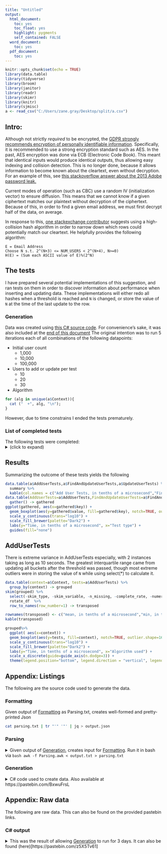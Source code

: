 ```yaml
---
title: "Untitled"
output:
  html_document:
    toc: yes
    toc_float: yes
    highlight: pygments 
    self_contained: FALSE
  word_document:
    toc: yes
  pdf_document:
    toc: yes
---
```


```r
knitr::opts_chunk$set(echo = TRUE)
library(data.table)
library(tidyverse)
library(broom)
library(janitor)
library(readr)
library(skimr)
library(knitr)
library(sjmisc)
a <- read_csv("C:/Users/zane.gray/Desktop/split/a.csv")
```
## Intro:
Although not strictly _required_ to be encrypted, the [GDPR strongly recommends encryption of personally identifiable information](https://gdpr-info.eu/issues/encryption/). Specifically, it is recommended to use a strong encryption standard such as AES.
In the past, AES encryption was done via ECB (Electronic Code Book). This meant that identical inputs would produce identical outputs, thus allowing easy indexing and collision detection. This is no longer done, because it allows information to become known about the cleartext, even without decryption. For an example of this, see [this stackoverflow answer about the 2013 Adobe password leak.](https://crypto.stackexchange.com/questions/14487/can-someone-explain-the-ecb-penguin/14490#14490)

Current modes of operation (such as CBC) use a random IV (initialization vector) to ensure diffusion. This means that we cannot know if a given ciphertext matches our plaintext without decryption of the ciphertext. Because of this, in order to find a given email address, we must first decrypt half of the data, on average. 

In response to this, [one stackexchange contributor](https://security.stackexchange.com/questions/105977/encrypting-unique-fields-in-a-database/106019#106019) suggests using a high-collision hash algorithm in order to narrow down which rows could potentially match our cleartext. He helpfully provides the following algorithm:

```    
E = Email Address
Choose N s.t. 2^(N+3) <= NUM_USERS < 2^(N+4), N>=0)
H(E) = (Sum each ASCII value of E)%(2^N)
```

## The tests 
 
I have prepared several potential implementations of this suggestion, and ran tests on them in order to discover information about performance when inserting and updating data.
These implementations will either redo all hashes when a threshold is reached and `N` is changed, or store the value of `N` at the time of the last update to the row. 

### Generation
Data was created using [this C# source code](https://pastebin.com/BxwuFrsL).
For convenience's sake, it was also included at the [end of this document](#ListingsGeneration)
The original intention was to run 5 iterations each of all combinations of
the following datapoints:

* Initial user count
  + 1,000
  + 10,000
  + 100,000
* Users to add or update per test
  + 10
  + 20
  + 30
* Algorithm
```r
for (alg in unique(a$Context)){
  cat ("  +", alg, "\n");
}
```

However, due to time constrains I ended the tests prematurely. 

### List of completed tests
The following tests were completed:
<details><summary>(click to expand)</summary>

Algorithm|Test Size|Initial user count
--------------------------------------------------------------------|-----------|-----------------
"Control: Using no encryption"|10|1000
"Control: using a fixed number of buckets"|10|1000
"Using `SELECT COUNT(*)` for updates to BucketCount, storing BucketExponent in the entity"|10|1000
"Using a summary table for updates to BucketCount, storing BucketExponent in the entity"|10|1000
"Using autoincremented row numbers"|10|1000
"Using `SELECT COUNT(*)` for updates to BucketCount, updating all bucket numbers after threshold is passed"|10|1000
"Control: Using no encryption"|20|1000
"Control: using a fixed number of buckets"|20|1000
"Using `SELECT COUNT(*)` for updates to BucketCount, storing BucketExponent in the entity"|20|1000
"Using a summary table for updates to BucketCount, storing BucketExponent in the entity"|20|1000
"Using autoincremented row numbers"|20|1000
"Using `SELECT COUNT(*)` for updates to BucketCount, updating all bucket numbers after threshold is passed"|20|1000
"Control: Using no encryption"|30|1000
"Control: using a fixed number of buckets"|30|1000
"Using `SELECT COUNT(*)` for updates to BucketCount, storing BucketExponent in the entity"|30|1000
"Using a summary table for updates to BucketCount, storing BucketExponent in the entity"|30|1000
"Using autoincremented row numbers"|30|1000
"Using `SELECT COUNT(*)` for updates to BucketCount, updating all bucket numbers after threshold is passed"|30|1000
"Control: Using no encryption"|10|10000
"Control: using a fixed number of buckets"|10|10000
"Using `SELECT COUNT(*)` for updates to BucketCount, storing BucketExponent in the entity"|10|10000
"Using a summary table for updates to BucketCount, storing BucketExponent in the entity"|10|10000
"Using autoincremented row numbers"|10|10000
"Using `SELECT COUNT(*)` for updates to BucketCount, updating all bucket numbers after threshold is passed"|10|10000
"Control: Using no encryption"|20|10000
"Control: using a fixed number of buckets"|20|10000
"Using `SELECT COUNT(*)` for updates to BucketCount, storing BucketExponent in the entity"|20|10000
"Using a summary table for updates to BucketCount, storing BucketExponent in the entity"|20|10000
"Using autoincremented row numbers"|20|10000
"Using `SELECT COUNT(*)` for updates to BucketCount, updating all bucket numbers after threshold is passed"|20|10000
"Control: Using no encryption"|30|10000
"Control: using a fixed number of buckets"|30|10000
"Using `SELECT COUNT(*)` for updates to BucketCount, storing BucketExponent in the entity"|30|10000
"Using a summary table for updates to BucketCount, storing BucketExponent in the entity"|30|10000
"Using autoincremented row numbers"|30|10000
"Using `SELECT COUNT(*)` for updates to BucketCount, updating all bucket numbers after threshold is passed"|30|10000
"Control: Using no encryption"|10|100000
"Control: using a fixed number of buckets"|10|100000
"Using `SELECT COUNT(*)` for updates to BucketCount, storing BucketExponent in the entity"|10|100000
"Using a summary table for updates to BucketCount, storing BucketExponent in the entity"|10|100000
"Using autoincremented row numbers"|10|100000
"Using `SELECT COUNT(*)` for updates to BucketCount, updating all bucket numbers after threshold is passed"|10|100000
"Control: Using no encryption"|20|100000
"Control: using a fixed number of buckets"|20|100000
"Using `SELECT COUNT(*)` for updates to BucketCount, storing BucketExponent in the entity"|20|100000
"Using a summary table for updates to BucketCount, storing BucketExponent in the entity"|20|100000
"Using autoincremented row numbers"|20|100000
"Using `SELECT COUNT(*)` for updates to BucketCount, updating all bucket numbers after threshold is passed"|20|100000
"Control: Using no encryption"|30|100000
"Control: using a fixed number of buckets"|30|100000
"Using `SELECT COUNT(*)` for updates to BucketCount, storing BucketExponent in the entity"|30|100000
"Using a summary table for updates to BucketCount, storing BucketExponent in the entity"|30|100000
"Using autoincremented row numbers"|30|100000
"Using `SELECT COUNT(*)` for updates to BucketCount, updating all bucket numbers after threshold is passed"|30|100000
"Control: Using no encryption"|10|1000000
"Control: using a fixed number of buckets"|10|1000000
"Using `SELECT COUNT(*)` for updates to BucketCount, storing BucketExponent in the entity"|10|1000000
</details>

## Results

Summarizing the outcome of these tests yields the following
```r
data.table(a$AddUserTests,a$FindAndUpdateUserTests,a$UpdateUserTests) %>%
  summary %>%
  kable(col.names = c("Add User Tests, in tenths of a microsecond","Find and Update User Tests, in tenths of a microsecond","Update User Tests, in tenths of a microsecond"))
data.table(AddUserTests=a$AddUserTests,FindAndUpdateUserTests=a$FindAndUpdateUserTests,UpdateUserTests=a$UpdateUserTests) %>%
  gather() -> gathered
ggplot(gathered, aes(x=gathered$key)) + 
  geom_boxplot(aes(y=gathered$value, fill=gathered$key), notch=TRUE, outlier.shape=16, outlier.size=2)+ 
  scale_y_continuous(trans="log10") + 
  scale_fill_brewer(palette="Dark2") + 
  labs(y="Time, in tenths of a microsecond", x="Test type") +
  guides(fill="none")
```

## AddUserTests
There is extreme variance in AddUserTests especially, with 2 instances taking as long as 10 seconds.
The greatest interquartile range came from updating all buckets after the threshold was passed, though most extreme outliers were in storing the value of `N` while using select(*) to calculate it.
```r
data.table(context=a$Context, tests=a$AddUserTests) %>%
  group_by(context) -> grouped 
skim(grouped) %>%
  select(-skim_type, -skim_variable, -n_missing, -complete_rate, -numeric.hist, -numeric.sd) %>%
  rotate_df  %>%
  row_to_names(row_number=1) -> transposed

rownames(transposed) <- c("mean, in tenths of a microsecond","min, in tenths of a microsecond","1st Qu, in tenths of a microsecond", "Median, in tenths of a microsecond", "3rd Qu., in tenths of a microsecond", "Max, in tenths of a microsecond")
kable(transposed)

grouped%>%
  ggplot( aes(x=context)) + 
  geom_boxplot(aes(y=tests, fill=context), notch=TRUE, outlier.shape=16, outlier.size=2)+ 
  scale_y_continuous(trans="log10") + 
  scale_fill_brewer(palette="Dark2") + 
  labs(y="Time, in tenths of a microsecond", x="Algorithm used") +
  scale_x_discrete(guide=guide_axis(n.dodge=3)) +
  theme(legend.position="bottom", legend.direction = "vertical", legend.title = element_blank(), axis.text.x = element_blank())
```


## Appendix: Listings
The following are the source code used to generate the data.

### Formatting
Given output of [Formatting] as Parsing.txt, creates well-formed and 
pretty-printed Json
```bash
cat parsing.txt | tr "'" '"' | jq > output.json
```
### Parsing
<details><summary>
Given output of [Generation], creates input for [Formatting].
Run it in bash via ```bash awk -f Parsing.awk < output.txt > parsing.txt```
</summary>
```awk
BEGIN{
	Context="";
	SeedCount=0;
	TestSize=0;
	ArrNo=0;
	Index=0;
	MaxIndex=0;
	delete Arr;

}

/^Saving/{next;}
/^Changing/{next;}

/^Iteration/{
	if(Index==MaxIndex){
		Index=0;
		ArrNo++;
	}
	Arr[ArrNo,Index] = $(NF - 1);
	Index++;
	next;
}

/^Seeding/{
	SeedCount = $(NF - 1);
	next;
}

/^Adding/{
	MaxIndex = $2;
	next;
}

NR==1{
	Context = $0;
	print "[";
	next;
}

{
	print "{";
	print "'Context': '" Context "',";
	print "'TestSize': " MaxIndex ",";
	print "'SeedCount' : " SeedCount ",";
	print "'AddUserTests':[";
	print Arr[0,0];
	for( i = 1; i < MaxIndex; i++){
		print "," Arr[0,i];
	}
	print "],";
	print "'FindAndUpdateUserTests':["
	print Arr[1,0];
	for( i = 1; i < MaxIndex; i++){
		print "," Arr[1,i];
	}

	print "],";
	print "'UpdateUserTests':["
	print Arr[2,0];
	for( i = 1; i < MaxIndex; i++){
		print "," Arr[2,i];
	}
	print "]},";

	Context=$0;
	SeedCount=0;
	TestSize=0;
	ArrNo=0;
	Index=0;
	MaxIndex=0;
	delete Arr;
}


END{
	print "{";
	print "'Context': '" Context "',";
	print "'TestSize': " MaxIndex ",";
	print "'SeedCount' : " SeedCount ",";
	print "'AddUserTests':[";
	print Arr[0,0];
	for( i = 1; i < MaxIndex; i++){
		print "," Arr[0,i];
	}
	print "],";
	print "'FindAndUpdateUserTests':["
	print Arr[1,0];
	for( i = 1; i < MaxIndex; i++){
		print "," Arr[1,i];
	}

	print "],";
	print "'UpdateUserTests':["
	print Arr[2,0];
	for( i = 1; i < MaxIndex; i++){
		print "," Arr[2,i];
	}
	print "]}]";
}
```
</details>
### Generation {#ListingsGeneration}
<details><summary>C# code used to create data. Also available at https://pastebin.com/BxwuFrsL</summary>
```cs
using System;
using System.Collections.Generic;
using System.Diagnostics;
using System.Security.Cryptography;
using Microsoft.EntityFrameworkCore;
using Microsoft.EntityFrameworkCore.Storage.ValueConversion;
using static NonCryptographicHelpers;
using static options;

var rand = new Random();
var watch = new Stopwatch();
var fs = new FileStream("output.txt", FileMode.Create);
var sw = new StreamWriter(fs);
Console.SetOut(sw);
for (int w = 0; w < 5; w++)
    for (int exp = 3; exp < 7; exp++)
    {
        for (int numUsers = 10; numUsers < 40; numUsers += 10)
        {
            int numberOfUsers = (int)Math.Pow(10, exp);
            Console.WriteLine("Control: Using no encryption");
            using (var context = new UnencryptedDbContext())
            {
                context.Database.EnsureDeleted();
                context.Database.EnsureCreated();
                Console.WriteLine($"Seeding DB with {numberOfUsers} users ");
                for (int i = 0; i < numberOfUsers; i++)
                {
                    context.Add(new BasicEntity
                    {
                        EmailAddress = $"{rand.Next()}-{rand.Next()}@example.com"
                    });
                }
                Console.WriteLine("Saving changes");
                context.SaveChanges();

                Console.WriteLine($"Adding {numUsers} users individually");
                for (int i = 0; i < numUsers; i++)
                {
                    watch.Restart();
                    watch.Start();
                    context.Add(new BasicEntity
                    {
                        EmailAddress = $"{rand.Next()}-{rand.Next()}@example.com"
                    });
                    context.SaveChanges();
                    watch.Stop();
                    Console.WriteLine($"Iteration {i} took {watch.ElapsedTicks} ticks");
                }
                Console.WriteLine($"Changing {numUsers} users email addresses, twice each");
                var ids = context.BasicEntities.Take(numUsers).Select(_ => _.Id).ToArray();
                for (int j = 0; j < 2; j++)
                    for (int i = 0; i < numUsers; i++)
                    {
                        watch.Restart();
                        watch.Start();
                        var u = context.BasicEntities.Find(ids[i]);
                        u.EmailAddress = $"{rand.Next()}-{rand.Next()}@example.com";
                        context.SaveChanges();
                        watch.Stop();
                        Console.WriteLine($"Iteration {j} on user {i} took {watch.ElapsedTicks} ticks");
                    }
            }
            Console.WriteLine("Control: using a fixed number of buckets");

            using (var context = new BucketedEncryptedDbContext())
            {
                int bucketExponent = GetBucketExponent(numberOfUsers);
                context.Database.EnsureDeleted();
                context.Database.EnsureCreated();
                Console.WriteLine($"Seeding DB with {numberOfUsers} users ");
                for (int i = 0; i < numberOfUsers; i++)
                {
                    context.Add(new BucketedEntity($"{rand.Next()}-{rand.Next()}@example.com", bucketExponent));
                }
                Console.WriteLine("Saving changes");
                context.SaveChanges();

                Console.WriteLine($"Adding {numUsers} users individually");
                for (int i = 0; i < numUsers; i++)
                {
                    watch.Restart();
                    watch.Start();
                    BucketedEntity entity;
                    bool conflict = false;
                    do
                    {
                        entity = new BucketedEntity($"{rand.Next()}-{rand.Next()}@example.com", bucketExponent);
                        foreach (var other in context.BucketedEntities.Where(_ => _.BucketNo == entity.BucketNo))
                        {
                            if (other.EmailAddress == entity.EmailAddress)
                            {
                                Console.WriteLine("ERROR: CONFLICT. RESTARTING ITERATION.");
                                conflict = true;
                            }

                        }
                    } while (conflict);
                    context.Add(entity);
                    context.SaveChanges();
                    watch.Stop();
                    Console.WriteLine($"Iteration {i} took {watch.ElapsedTicks} ticks");
                }

                Console.WriteLine($"Changing {numUsers} users email addresses, twice each");
                var ids = context.BucketedEntities.Take(numUsers).Select(_ => _.Id).ToArray();
                for (int j = 0; j < 2; j++)
                    for (int i = 0; i < numUsers; i++)
                    {
                        watch.Restart();
                        watch.Start();
                        var u = context.BucketedEntities.Find(ids[i]);

                        BucketedEntity entity;
                        bool conflict = false;
                        do
                        {
                            entity = new BucketedEntity($"{rand.Next()}-{rand.Next()}@example.com", bucketExponent);
                            foreach (var other in context.BucketedEntities.Where(_ => _.BucketNo == entity.BucketNo))
                            {
                                if (other.EmailAddress == entity.EmailAddress)
                                {
                                    Console.WriteLine("ERROR: CONFLICT. RESTARTING ITERATION.");
                                    conflict = true;
                                }

                            }
                        } while (conflict);
                        u.EmailAddress = entity.EmailAddress;
                        u.BucketNo = entity.BucketNo;
                        context.SaveChanges();
                        context.SaveChanges();
                        watch.Stop();
                        Console.WriteLine($"Iteration {j} on user {i} took {watch.ElapsedTicks} ticks");
                    }
            }

            Console.WriteLine("Using `SELECT COUNT(*)` for updates to BucketCount, storing BucketExponent in the entity");

            using (var context = new BucketExponentStoringDbContext())
            {
                context.Database.EnsureDeleted();
                context.Database.EnsureCreated();
                Console.WriteLine($"Seeding DB with {numberOfUsers} users ");
                for (int i = 0; i < numberOfUsers; i++)
                {
                    context.Add(new BucketExponentStoringBucketedEntity($"{rand.Next()}-{rand.Next()}@example.com", GetBucketExponent(i)));
                }
                Console.WriteLine("Saving changes");
                context.SaveChanges();

                Console.WriteLine($"Adding {numUsers} users individually");
                for (int i = 0; i < numUsers; i++)
                {
                    watch.Restart();
                    watch.Start();
                    BucketExponentStoringBucketedEntity entity;
                    bool conflict = false;
                    var counts = context.BucketExponentStoringBucketedEntities.Select(_ => _.BucketExponent).Distinct().ToList();
                    var currentCount = context.BucketExponentStoringBucketedEntities.Count();
                    do
                    {
                        entity = new BucketExponentStoringBucketedEntity($"{rand.Next()}-{rand.Next()}@example.com", currentCount);
                        var buckets = counts.Select(_ => new BucketExponentStoringBucketedEntity(entity.EmailAddress, _)).ToList();
                        foreach (var b in buckets)
                        {
                            var others = context.BucketExponentStoringBucketedEntities.Where(_ => _.BucketNo == b.BucketNo && _.BucketExponent == b.BucketExponent).ToList();
                            foreach (var o in others)
                            {
                                if (o.EmailAddress == entity.EmailAddress)
                                {
                                    conflict = true;
                                    break;
                                }
                            }
                            if (conflict) { break; }
                        }
                    } while (conflict);
                    context.Add(entity);
                    context.SaveChanges();
                    watch.Stop();
                    Console.WriteLine($"Iteration {i} took {watch.ElapsedTicks} ticks");
                }
                Console.WriteLine($"Changing {numUsers} users email addresses, twice each");
                var ids = context.BucketExponentStoringBucketedEntities.Take(numUsers).Select(_ => _.Id).ToArray();
                for (int j = 0; j < 2; j++)
                    for (int i = 0; i < numUsers; i++)
                    {
                        watch.Restart();
                        watch.Start();
                        var u = context.BucketExponentStoringBucketedEntities.Find(ids[i]);
                        BucketExponentStoringBucketedEntity entity;
                        bool conflict = false;
                        var counts = context.BucketExponentStoringBucketedEntities.Select(_ => _.BucketExponent).Distinct().ToList();
                        var currentCount = context.BucketExponentStoringBucketedEntities.Count();
                        do
                        {
                            entity = new BucketExponentStoringBucketedEntity($"{rand.Next()}-{rand.Next()}@example.com", currentCount);
                            var buckets = counts.Select(_ => new BucketExponentStoringBucketedEntity(entity.EmailAddress, _)).ToList();
                            foreach (var b in buckets)
                            {
                                var others = context.BucketExponentStoringBucketedEntities.Where(_ => _.BucketNo == b.BucketNo && _.BucketExponent == b.BucketExponent).ToList();
                                foreach (var o in others)
                                {
                                    if (o.EmailAddress == entity.EmailAddress)
                                    {
                                        conflict = true;
                                        break;
                                    }
                                }
                                if (conflict) { break; }
                            }
                        } while (conflict);
                        u.BucketExponent = entity.BucketExponent;
                        u.BucketNo = entity.BucketNo;
                        u.EmailAddress = entity.EmailAddress;
                        context.SaveChanges();
                        watch.Stop();
                        Console.WriteLine($"Iteration {j} on user {i} took {watch.ElapsedTicks} ticks");
                    }
            }
            Console.WriteLine("Using a summary table for updates to BucketCount, storing BucketExponent in the entity");

            using (var context = new KeyValuedBucketExponentStoringDbContext())
            {
                context.Database.EnsureDeleted();
                context.Database.EnsureCreated();
                Console.WriteLine($"Seeding DB with {numberOfUsers} users ");
                for (int i = 0; i < numberOfUsers; i++)
                {
                    context.Add(new BucketExponentStoringBucketedEntity($"{rand.Next()}-{rand.Next()}@example.com", GetBucketExponent(i)));
                }
                context.KeyValues.Single().value = numberOfUsers;
                Console.WriteLine("Saving changes");
                context.SaveChanges();

                Console.WriteLine($"Adding {numUsers} users individually");
                for (int i = 0; i < numUsers; i++)
                {
                    watch.Restart();
                    watch.Start();
                    BucketExponentStoringBucketedEntity entity;
                    bool conflict = false;
                    var counts = context.BucketExponentStoringBucketedEntities.Select(_ => _.BucketExponent).Distinct().ToList();
                    var currentCount = context.KeyValues.Single().value;
                    do
                    {
                        entity = new BucketExponentStoringBucketedEntity($"{rand.Next()}-{rand.Next()}@example.com", currentCount);
                        var buckets = counts.Select(_ => new BucketExponentStoringBucketedEntity(entity.EmailAddress, _)).ToList();
                        foreach (var b in buckets)
                        {
                            var others = context.BucketExponentStoringBucketedEntities.Where(_ => _.BucketNo == b.BucketNo && _.BucketExponent == b.BucketExponent).ToList();
                            foreach (var o in others)
                            {
                                if (o.EmailAddress == entity.EmailAddress)
                                {
                                    conflict = true;
                                    break;
                                }
                            }
                            if (conflict) { break; }
                        }
                    } while (conflict);
                    context.Add(entity);
                    context.KeyValues.Single().value++;
                    context.SaveChanges();
                    watch.Stop();
                    Console.WriteLine($"Iteration {i} took {watch.ElapsedTicks} ticks");
                }
                Console.WriteLine($"Changing {numUsers} users email addresses, twice each");
                var ids = context.BucketExponentStoringBucketedEntities.Take(numUsers).Select(_ => _.Id).ToArray();
                for (int j = 0; j < 2; j++)
                    for (int i = 0; i < numUsers; i++)
                    {
                        watch.Restart();
                        watch.Start();
                        var u = context.BucketExponentStoringBucketedEntities.Find(ids[i]);
                        BucketExponentStoringBucketedEntity entity;
                        bool conflict = false;
                        var counts = context.BucketExponentStoringBucketedEntities.Select(_ => _.BucketExponent).Distinct().ToList();
                        var currentCount = context.KeyValues.Single().value;
                        do
                        {
                            entity = new BucketExponentStoringBucketedEntity($"{rand.Next()}-{rand.Next()}@example.com", currentCount);
                            var buckets = counts.Select(_ => new BucketExponentStoringBucketedEntity(entity.EmailAddress, _)).ToList();
                            foreach (var b in buckets)
                            {
                                var others = context.BucketExponentStoringBucketedEntities.Where(_ => _.BucketNo == b.BucketNo && _.BucketExponent == b.BucketExponent).ToList();
                                foreach (var o in others)
                                {
                                    if (o.EmailAddress == entity.EmailAddress)
                                    {
                                        conflict = true;
                                        break;
                                    }
                                }
                                if (conflict) { break; }
                            }
                        } while (conflict);
                        u.BucketExponent = entity.BucketExponent;
                        u.BucketNo = entity.BucketNo;
                        u.EmailAddress = entity.EmailAddress;
                        context.SaveChanges();
                        watch.Stop();
                        Console.WriteLine($"Iteration {j} on user {i} took {watch.ElapsedTicks} ticks");
                    }
            }

            Console.WriteLine("Using autoincremented row numbers");

            using (var context = new RowCountedBucketExponentStoringDbContext())
            {
                context.Database.EnsureDeleted();
                context.Database.EnsureCreated();
                Console.WriteLine($"Seeding DB with {numberOfUsers} users ");
                for (int i = 0; i < numberOfUsers; i++)
                {
                    context.Add(new RowCountedBucketExponentStoringBucketedEntity($"{rand.Next()}-{rand.Next()}@example.com", GetBucketExponent(i)));
                }
                Console.WriteLine("Saving changes");
                context.SaveChanges();

                Console.WriteLine($"Adding {numUsers} users individually");
                for (int i = 0; i < numUsers; i++)
                {
                    watch.Restart();
                    watch.Start();
                    RowCountedBucketExponentStoringBucketedEntity entity;
                    bool conflict = false;
                    var counts = context.RowCountedBucketExponentStoringBucketedEntities.Select(_ => _.BucketExponent).Distinct().ToList();
                    var currentCount = context.RowCountedBucketExponentStoringBucketedEntities.Max(_ => _.EntryNo);
                    do
                    {
                        entity = new RowCountedBucketExponentStoringBucketedEntity($"{rand.Next()}-{rand.Next()}@example.com", currentCount);
                        var buckets = counts.Select(_ => new RowCountedBucketExponentStoringBucketedEntity(entity.EmailAddress, _)).ToList();
                        foreach (var b in buckets)
                        {
                            var others = context.RowCountedBucketExponentStoringBucketedEntities.Where(_ => _.BucketNo == b.BucketNo && _.BucketExponent == b.BucketExponent).ToList();
                            foreach (var o in others)
                            {
                                if (o.EmailAddress == entity.EmailAddress)
                                {
                                    conflict = true;
                                    break;
                                }
                            }
                            if (conflict) { break; }
                        }
                    } while (conflict);
                    context.Add(entity);
                    context.SaveChanges();
                    watch.Stop();
                    Console.WriteLine($"Iteration {i} took {watch.ElapsedTicks} ticks");
                }
                Console.WriteLine($"Changing {numUsers} users email addresses, twice each");
                var ids = context.RowCountedBucketExponentStoringBucketedEntities.Take(numUsers).Select(_ => _.Id).ToArray();
                for (int j = 0; j < 2; j++)
                    for (int i = 0; i < numUsers; i++)
                    {
                        watch.Restart();
                        watch.Start();
                        var u = context.RowCountedBucketExponentStoringBucketedEntities.Find(ids[i]);
                        RowCountedBucketExponentStoringBucketedEntity entity;
                        bool conflict = false;
                        var currentCount = context.RowCountedBucketExponentStoringBucketedEntities.Max(_ => _.EntryNo);
                        var counts = context.RowCountedBucketExponentStoringBucketedEntities.Select(_ => _.BucketExponent).Distinct().ToList();
                        do
                        {
                            entity = new RowCountedBucketExponentStoringBucketedEntity($"{rand.Next()}-{rand.Next()}@example.com", currentCount);
                            var buckets = counts.Select(_ => new RowCountedBucketExponentStoringBucketedEntity(entity.EmailAddress, _)).ToList();
                            foreach (var b in buckets)
                            {
                                var others = context.RowCountedBucketExponentStoringBucketedEntities.Where(_ => _.BucketNo == b.BucketNo && _.BucketExponent == b.BucketExponent).ToList();
                                foreach (var o in others)
                                {
                                    if (o.EmailAddress == entity.EmailAddress)
                                    {
                                        conflict = true;
                                        break;
                                    }
                                }
                                if (conflict) { break; }
                            }
                        } while (conflict);
                        u.BucketExponent = entity.BucketExponent;
                        u.BucketNo = entity.BucketNo;
                        u.EmailAddress = entity.EmailAddress;
                        context.SaveChanges();
                        watch.Stop();
                        Console.WriteLine($"Iteration {j} on user {i} took {watch.ElapsedTicks} ticks");
                    }
            }

            Console.WriteLine("Using `SELECT COUNT(*)` for updates to BucketCount, updating all bucket numbers after threshold is passed");

            using (var context = new TimestampedDbContext())
            {
                Console.WriteLine($"Seeding DB with {numberOfUsers} users ");
                context.Database.EnsureDeleted();
                context.Database.EnsureCreated();
                for (int i = 0; i < numberOfUsers; i++)
                {

                    int bucketExponent = GetBucketExponent(numberOfUsers);
                    context.Add(new TimestampedBucketedEntity($"{rand.Next()}-{rand.Next()}@example.com", bucketExponent));
                    context.SaveChanges();
                }
                Console.WriteLine("Saving changes");
                context.SaveChanges();

                Console.WriteLine($"Adding {numUsers} users individually");
                for (int i = 0; i < numUsers; i++)
                {
                    watch.Restart();
                    watch.Start();

                    TimestampedBucketedEntity entity;
                    bool conflict = false;
                    var currentCount = context.TimestampedBucketedEntity.Count();
                    int bucketExponent = GetBucketExponent(currentCount + 1);
                    if (GetBucketExponent(currentCount) != GetBucketExponent(currentCount - 1))
                    {
                        foreach (var v in context.TimestampedBucketedEntity)
                        {
                            v.EmailAddress = v.EmailAddress;
                            v.BucketNo = new BucketedEntity(v.EmailAddress, bucketExponent).BucketNo;
                            v.EmailUpdated = DateTime.UtcNow;
                        }
                    }
                    do
                    {
                        entity = new TimestampedBucketedEntity($"{rand.Next()}-{rand.Next()}@example.com", bucketExponent);
                        foreach (var other in context.TimestampedBucketedEntity.Where(_ => _.BucketNo == entity.BucketNo))
                        {
                            if (other.EmailAddress == entity.EmailAddress)
                            {
                                Console.WriteLine("ERROR: CONFLICT. RESTARTING ITERATION.");
                                conflict = true;
                            }

                        }
                    } while (conflict);
                    context.SaveChanges();
                    watch.Stop();
                    Console.WriteLine($"Iteration {i} took {watch.ElapsedTicks} ticks");
                }


                Console.WriteLine($"Changing {numUsers} users email addresses, twice each");
                var ids = context.TimestampedBucketedEntity.Take(numUsers).Select(_ => _.Id).ToArray();
                for (int j = 0; j < 2; j++)
                    for (int i = 0; i < numUsers; i++)
                    {
                        watch.Restart();
                        watch.Start();
                        var currentCount = context.TimestampedBucketedEntity.Count();
                        var bucketExponent = GetBucketExponent(currentCount);
                        var u = context.TimestampedBucketedEntity.Find(ids[i]);

                        TimestampedBucketedEntity entity;
                        bool conflict = false;
                        do
                        {
                            entity = new TimestampedBucketedEntity($"{rand.Next()}-{rand.Next()}@example.com", bucketExponent);
                            foreach (var other in context.TimestampedBucketedEntity.Where(_ => _.BucketNo == entity.BucketNo))
                            {
                                if (other.EmailAddress == entity.EmailAddress)
                                {
                                    Console.WriteLine("ERROR: CONFLICT. RESTARTING ITERATION.");
                                    conflict = true;
                                }

                            }
                        } while (conflict);
                        u.EmailAddress = entity.EmailAddress;
                        u.BucketNo = entity.BucketNo;
                        context.SaveChanges();
                        context.SaveChanges();
                        watch.Stop();
                        Console.WriteLine($"Iteration {j} on user {i} took {watch.ElapsedTicks} ticks");
                    }
            }
        }
    }
sw.Close();

/* RowCountedTimestampedDbContext
using (var context = new RowCountedTimestampedDbContext())
{
    context.Database.EnsureDeleted();
    context.Database.EnsureCreated();
    for (int i = 0; i < 333; i++)
    {
        int count = 0;
        try{
            count = context.RowCountedTimestampedBucketedEntity.Select(_ => _.EntryNo).Max();
        }catch{}
        int bucketExponent = GetBucketExponent(count);
        if(GetBucketExponent(count) != GetBucketExponent(count - 1)){
            foreach(var v in context.RowCountedTimestampedBucketedEntity){
                v.EmailAddress = v.EmailAddress;
                v.BucketNo = new BucketedEntity(v.EmailAddress, bucketExponent).BucketNo;
                v.EmailUpdated = DateTime.UtcNow;
            }
        }
        context.Add(new RowCountedTimestampedBucketedEntity($"{i}_{rand.Next()}@example.com", bucketExponent));
        context.SaveChanges();
    }
}*/


/* save to TimestampedDbContext
using (var context = new TimestampedDbContext())
{
    context.Database.EnsureDeleted();
    context.Database.EnsureCreated();
    for (int i = 0; i < 333; i++)
    {
        int bucketExponent = GetBucketExponent(context.TimestampedBucketedEntity.Count());
        var count = context.TimestampedBucketedEntity.Count();
        if(GetBucketExponent(count) != GetBucketExponent(count - 1)){
            foreach(var v in context.TimestampedBucketedEntity){
                v.EmailAddress = v.EmailAddress;
                v.BucketNo = new BucketedEntity(v.EmailAddress, bucketExponent).BucketNo;
                v.EmailUpdated = DateTime.UtcNow;
            }
        }
        context.Add(new TimestampedBucketedEntity($"{i}_{rand.Next()}@example.com", bucketExponent));
        context.SaveChanges();
    }
}
*/

/* Fetch from bucketexponentstoringdbcontext

using (var context = new BucketExponentStoringDbContext())
using (var context2 = new BucketExponentStoringDbContext())
using (var context3 = new BucketExponentStoringDbContext())
{
    var exponents = context3.BucketExponentStoringBucketedEntities.Select(_ => _.BucketExponent).Distinct().ToList();
    foreach (var v in context.BucketExponentStoringBucketedEntities)
    {
        var bucketNumbers = exponents.Select(_ => new BucketedEntity(v.EmailAddress, _).BucketNo);
        Console.WriteLine($"EmailAddress: {v.EmailAddress}");
        Console.WriteLine($"BucketNo: {v.BucketNo}");
        Console.WriteLine($"Others: {context2.BucketExponentStoringBucketedEntities.Where(_ => bucketNumbers.Contains(_.BucketNo)).Count()}");

    }
}*/

// DbContexts
public static class options
{
    public static string conn = "server=localhost;port=3306;database=tmp;uid=devuser;pwd=Pa55w0rd!";
    public static ServerVersion srvvrs = ServerVersion.Parse("8.0.27-mysql");
}
public class UnencryptedDbContext : DbContext
{
    public DbSet<BasicEntity> BasicEntities { get; set; }
    public UnencryptedDbContext() : base() { }

    protected override void OnConfiguring(DbContextOptionsBuilder options) => options.UseMySql(conn, srvvrs);

    protected override void OnModelCreating(ModelBuilder modelBuilder)
    {
        modelBuilder.Entity<BasicEntity>(e =>
        {
            e.HasIndex(e => e.EmailAddress)
            .IsUnique();
            e.Property(e => e.EmailAddress)
            .IsRequired();
        }
        );
    }
}
public class BasicEncryptedDbContext : DbContext
{

    public DbSet<BasicEntity> BasicEntities { get; set; }
    public BasicEncryptedDbContext() : base() { }
    protected override void OnConfiguring(DbContextOptionsBuilder options) => options.UseMySql(conn, srvvrs);

    protected override void OnModelCreating(ModelBuilder modelBuilder)
    {
        modelBuilder.Entity<BasicEntity>(e =>
        {
            e.HasIndex(e => e.EmailAddress)
            .IsUnique();
            e.Property(e => e.EmailAddress)
            .IsRequired().HasConversion<PersonalDataConverter>();
        });
    }
}

public class BucketedEncryptedDbContext : DbContext
{
    public DbSet<BucketedEntity> BucketedEntities { get; set; }
    public BucketedEncryptedDbContext() : base() { }

    protected override void OnConfiguring(DbContextOptionsBuilder options) => options.UseMySql(conn, srvvrs);

    protected override void OnModelCreating(ModelBuilder modelBuilder)
    {
        modelBuilder.Entity<BucketedEntity>(e =>
        {
            e.HasIndex(e => e.EmailAddress)
            .IsUnique();
            e.HasIndex(e => e.BucketNo);
            e.Property(e => e.EmailAddress)
            .IsRequired().HasConversion<PersonalDataConverter>();
        }
        );
    }
}


public class RowCountedBucketExponentStoringDbContext : DbContext
{
    public DbSet<RowCountedBucketExponentStoringBucketedEntity> RowCountedBucketExponentStoringBucketedEntities { get; set; }
    public RowCountedBucketExponentStoringDbContext() : base() { }

    protected override void OnConfiguring(DbContextOptionsBuilder options) => options.UseMySql(conn, srvvrs);
    protected override void OnModelCreating(ModelBuilder modelBuilder)
    {
        modelBuilder.Entity<RowCountedBucketExponentStoringBucketedEntity>(e =>
        {
            e.HasIndex(e => e.EmailAddress)
            .IsUnique();
            e.HasIndex(e => e.BucketNo);
            e.HasIndex(e => e.BucketExponent);

            e.HasAlternateKey(e => e.EntryNo);
            e.Property(e => e.EntryNo).ValueGeneratedOnAdd();
            e.Property(e => e.EmailAddress)
            .IsRequired().HasConversion<PersonalDataConverter>();
        }
        );
    }
}

public class RowCountedTimestampedDbContext : DbContext
{
    public DbSet<RowCountedTimestampedBucketedEntity> RowCountedTimestampedBucketedEntity { get; set; }
    public RowCountedTimestampedDbContext() : base() { }

    protected override void OnConfiguring(DbContextOptionsBuilder options) => options.UseMySql(conn, srvvrs);
    protected override void OnModelCreating(ModelBuilder modelBuilder)
    {
        modelBuilder.Entity<RowCountedTimestampedBucketedEntity>(e =>
        {
            e.HasIndex(e => e.EmailAddress)
            .IsUnique();

            e.HasAlternateKey(e => e.EntryNo);
            e.Property(e => e.EntryNo).ValueGeneratedOnAdd(); e.HasIndex(e => e.BucketNo);
            e.Property(e => e.EmailUpdated).ValueGeneratedOnAddOrUpdate();
            e.Property(e => e.EmailAddress)
            .IsRequired().HasConversion<PersonalDataConverter>();
        }
        );
    }
}

public class RowCountedBucketedDbContext : DbContext
{
    public DbSet<RowCountedBucketedEntity> RowCountedBucketedEntities { get; set; }
    public RowCountedBucketedDbContext() : base() { }

    protected override void OnConfiguring(DbContextOptionsBuilder options) => options.UseMySql(conn, srvvrs);

    protected override void OnModelCreating(ModelBuilder modelBuilder)
    {
        modelBuilder.Entity<RowCountedBucketedEntity>(e =>
        {
            e.HasIndex(e => e.EmailAddress)
            .IsUnique();
            e.HasIndex(e => e.BucketNo);
            e.HasAlternateKey(e => e.EntryNo);
            e.Property(e => e.EntryNo).ValueGeneratedOnAdd();
            e.Property(e => e.EmailAddress)
            .IsRequired().HasConversion<PersonalDataConverter>();
        }
        );
    }
}

public class BucketExponentStoringDbContext : DbContext
{
    public DbSet<BucketExponentStoringBucketedEntity> BucketExponentStoringBucketedEntities { get; set; }
    public BucketExponentStoringDbContext() : base() { }

    protected override void OnConfiguring(DbContextOptionsBuilder options) => options.UseMySql(conn, srvvrs);
    protected override void OnModelCreating(ModelBuilder modelBuilder)
    {
        modelBuilder.Entity<BucketExponentStoringBucketedEntity>(e =>
        {
            e.HasIndex(e => e.EmailAddress)
            .IsUnique();
            e.HasIndex(e => e.BucketNo);
            e.HasIndex(e => e.BucketExponent);
            e.Property(e => e.EmailAddress)
            .IsRequired().HasConversion<PersonalDataConverter>();
        }
        );
    }
}

public class TimestampedDbContext : DbContext
{
    public DbSet<TimestampedBucketedEntity> TimestampedBucketedEntity { get; set; }
    public TimestampedDbContext() : base() { }

    protected override void OnConfiguring(DbContextOptionsBuilder options) => options.UseMySql(conn, srvvrs);
    protected override void OnModelCreating(ModelBuilder modelBuilder)
    {
        modelBuilder.Entity<TimestampedBucketedEntity>(e =>
        {
            e.HasIndex(e => e.EmailAddress)
            .IsUnique();
            e.HasIndex(e => e.BucketNo);
            e.Property(e => e.EmailUpdated).ValueGeneratedOnAddOrUpdate();
            e.Property(e => e.EmailAddress)
            .IsRequired().HasConversion<PersonalDataConverter>();
        }
        );
    }
}


public class KeyValuedBucketExponentStoringDbContext : DbContext
{
    public DbSet<BucketExponentStoringBucketedEntity> BucketExponentStoringBucketedEntities { get; set; }
    public DbSet<KeyValues> KeyValues { get; set; }
    public KeyValuedBucketExponentStoringDbContext() : base() { }

    protected override void OnConfiguring(DbContextOptionsBuilder options) => options.UseMySql(conn, srvvrs);
    protected override void OnModelCreating(ModelBuilder modelBuilder)
    {
        modelBuilder.Entity<KeyValues>(e =>
        {
            e.HasKey(k => k.Key);
            e.HasData(new KeyValues
            {
                Key = "UserCount",
                value = 0
            });
        });
        modelBuilder.Entity<BucketExponentStoringBucketedEntity>(e =>
        {
            e.HasIndex(e => e.EmailAddress)
            .IsUnique();
            e.HasIndex(e => e.BucketNo);
            e.HasIndex(e => e.BucketExponent);
            e.Property(e => e.EmailAddress)
            .IsRequired().HasConversion<PersonalDataConverter>();
        }
        );
    }
}

public class KeyValuedTimestampedDbContext : DbContext
{
    public DbSet<TimestampedBucketedEntity> TimestampedBucketedEntity { get; set; }

    public DbSet<KeyValues> KeyValues { get; set; }
    public KeyValuedTimestampedDbContext() : base() { }

    protected override void OnConfiguring(DbContextOptionsBuilder options) => options.UseMySql(conn, srvvrs);
    protected override void OnModelCreating(ModelBuilder modelBuilder)
    {
        modelBuilder.Entity<KeyValues>(e =>
        {
            e.HasKey(k => k.Key);
            e.HasData(new KeyValues
            {
                Key = "UserCount",
                value = 0
            });
        });
        modelBuilder.Entity<TimestampedBucketedEntity>(e =>
        {
            e.HasIndex(e => e.EmailAddress)
            .IsUnique();
            e.HasIndex(e => e.BucketNo);
            e.Property(e => e.EmailUpdated).ValueGeneratedOnAddOrUpdate();
            e.Property(e => e.EmailAddress)
            .IsRequired().HasConversion<PersonalDataConverter>();
        }
        );
    }
}

public class KeyValuedBucketedDbContext : DbContext
{
    public DbSet<BucketedEntity> BucketedEntities { get; set; }
    public KeyValuedBucketedDbContext() : base() { }

    public DbSet<KeyValues> KeyValues { get; set; }
    protected override void OnConfiguring(DbContextOptionsBuilder options) => options.UseMySql(conn, srvvrs);

    protected override void OnModelCreating(ModelBuilder modelBuilder)
    {
        modelBuilder.Entity<KeyValues>(e =>
        {
            e.HasKey(k => k.Key);
            e.HasData(new KeyValues
            {
                Key = "UserCount",
                value = 0
            });
        });
        modelBuilder.Entity<BucketedEntity>(e =>
        {
            e.HasIndex(e => e.EmailAddress)
            .IsUnique();
            e.HasIndex(e => e.BucketNo);
            e.Property(e => e.EmailAddress)
            .IsRequired().HasConversion<PersonalDataConverter>();
        }
        );
    }
}

// Entities
public class BasicEntity
{
    public Guid Id { get; set; }
    public string EmailAddress { get; set; } = "example@example.com";
}

public class TimestampedBucketedEntity : BucketedEntity
{
    public TimestampedBucketedEntity() { }
    public TimestampedBucketedEntity(string emailAddress, int bucketExponent) : base(emailAddress, bucketExponent) { }
    public DateTime EmailUpdated { get; set; } = DateTime.UtcNow;

}

public class BucketExponentStoringBucketedEntity : BucketedEntity
{

    public BucketExponentStoringBucketedEntity() { }
    public BucketExponentStoringBucketedEntity(string emailAddress, int bucketExponent) : base(emailAddress, bucketExponent) { BucketExponent = bucketExponent; }
    public int BucketExponent { get; set; }
}

public class BucketedEntity
{
    public BucketedEntity() { }
    public BucketedEntity(string emailAddress, int bucketExponent)
    {
        BucketNo = 0;
        foreach (char c in emailAddress.ToLowerInvariant())
        {
            BucketNo += (int)c;
        }
        BucketNo %= (int)Math.Pow(2, bucketExponent);
        EmailAddress = emailAddress;
    }
    public Guid Id { get; set; }
    public string EmailAddress { get; set; } = "example@example.com";
    public int BucketNo { get; set; } = 0;
}

public class RowCountedBasicEntity
{
    public int EntryNo { get; set; } = 0;
    public Guid Id { get; set; }
    public string EmailAddress { get; set; } = "example@example.com";
}

public class RowCountedTimestampedBucketedEntity : RowCountedBucketedEntity
{
    public RowCountedTimestampedBucketedEntity() { }
    public RowCountedTimestampedBucketedEntity(string emailAddress, int bucketExponent) : base(emailAddress, bucketExponent) { }
    public DateTime EmailUpdated { get; set; } = DateTime.UtcNow;

}

public class RowCountedBucketExponentStoringBucketedEntity : RowCountedBucketedEntity
{

    public RowCountedBucketExponentStoringBucketedEntity() { }
    public RowCountedBucketExponentStoringBucketedEntity(string emailAddress, int bucketExponent) : base(emailAddress, bucketExponent) { BucketExponent = bucketExponent; }
    public int BucketExponent { get; set; }
}

public class RowCountedBucketedEntity
{
    public RowCountedBucketedEntity() { }
    public RowCountedBucketedEntity(string emailAddress, int bucketExponent)
    {
        BucketNo = 0;
        foreach (char c in emailAddress.ToLowerInvariant())
        {
            BucketNo += (int)c;
        }
        BucketNo %= (int)Math.Pow(2, bucketExponent);
        EmailAddress = emailAddress;
    }
    public Guid Id { get; set; }
    public string EmailAddress { get; set; } = "example@example.com";
    public int BucketNo { get; set; } = 0;
    public int EntryNo { get; set; } = 0;
}

public class KeyValues
{
    public string Key { get; set; }
    public int value { get; set; }
}

// Conversions
internal static class TupleExtensions
{
    public static string ToBase64String(this (string s, byte[] b) input)
    {
        return Convert.ToBase64String(input.b) + " " + input.s;
    }
}
internal static class ArrayExtensions
{
    public static string AesDecrypt(this string[] arr)
    {
        return AesEncryptionHelper.AesDecrypt(arr[1], Key.key, Convert
            .FromBase64String(arr[0]));
    }
}
public class PersonalDataConverter : ValueConverter<string, string>
{
    private const StringSplitOptions Sso =
        StringSplitOptions.TrimEntries | StringSplitOptions.RemoveEmptyEntries;
    public PersonalDataConverter() : base(
        cleartext => (AesEncryptionHelper.AesEncrypt(cleartext, Key.key, null))
            .ToBase64String(),
        ciphertext => ciphertext
            .Split(" ", Sso)
            .AesDecrypt()
      , default
    )
    { }
}

// non cryptographic hash functions
public static class NonCryptographicHelpers
{
    public static int GetBucketExponent(int userCount)
    {
        if (userCount < 1) { return 1; }
        return Math.Max((int)Math.Floor(Math.Log2(userCount)) - 3, 1);
    }
}

// Encryption
public static class Key
{
    public static byte[] key = {
        (byte) 33,
        (byte) 40,
        (byte) 212,
        (byte) 209,
        (byte) 219,
        (byte) 205,
        (byte) 88,
        (byte) 100,
        (byte) 20,
        (byte) 23,
        (byte) 131,
        (byte) 149,
        (byte) 104,
        (byte) 200,
        (byte) 215,
        (byte) 17,
        (byte) 36,
        (byte) 102,
        (byte) 106,
        (byte) 19,
        (byte) 165,
        (byte) 234,
        (byte) 163,
        (byte) 139,
        (byte) 133,
        (byte) 63,
        (byte) 139,
        (byte) 249,
        (byte) 224,
        (byte) 41,
        (byte) 186,
        (byte) 209,
    };
}


public static class AesEncryptionHelper
{
    /// <summary>
    /// Encrypt the given secret using AES
    /// </summary>
    /// <param name="secret">plaintext to encrypt</param>
    /// <param name="key">The secret key to use to encrypt</param>
    /// <param name="IV">Optional initialization vector to use</param>
    /// <returns>A tuple containing the base64 encoded, encrypted ciphertext, and the initialization vector used.</returns>
    /// <exception cref="ArgumentException">Key or IV is incorrect length</exception>
    public static (string ciphertext, byte[] IV) AesEncrypt(string secret, in byte[] key, in byte[]? IV = null)
    {
        using (var aes = Aes.Create())
        {
            if (key.Length != aes.Key.Length)
            {
                throw new ArgumentException("key length incorrect");
            }
            if (IV != null && IV.Length != aes.IV.Length)
            {
                throw new ArgumentException("IV length incorrect");
            }
            aes.Key = key;
            if (IV != null)
            {
                aes.IV = IV;
            }
            var encryptor = aes.CreateEncryptor(aes.Key, aes.IV);
            using (MemoryStream msEncrypt = new MemoryStream())
            {
                using (CryptoStream csEncrypt = new CryptoStream(msEncrypt, encryptor, CryptoStreamMode.Write))
                {
                    using (StreamWriter swEncrypt = new StreamWriter(csEncrypt))
                    {
                        swEncrypt.Write(secret);
                    }
                    return (Convert.ToBase64String(msEncrypt.ToArray()), aes.IV);
                }
            }
        }
    }
    /// <summary>
    /// Decrypt the result of <see cref="AesEncrypt"/>
    /// </summary>
    /// <param name="secret">The base64 encoded, aes encrypted ciphertext</param>
    /// <param name="key">The secret key used to encrypt the secret</param>
    /// <param name="IV">The initialization vector used to encrypt the secret</param>
    /// <returns>The decrypted plaintext</returns>
    /// <exception cref="CryptographicException">Key or IV is incorrect length</exception>
    /// <exception cref="ArgumentNullException"/>
    /// <exception cref="FormatException">Secret is not a valid base 64 string </exception>
    public static string AesDecrypt(string secret, in byte[] key, in byte[] IV)
    {
        using (Aes aesAlg = Aes.Create())
        {
            aesAlg.Key = key;
            aesAlg.IV = IV;

            // Create a decryptor to perform the stream transform.
            ICryptoTransform decryptor = aesAlg.CreateDecryptor(aesAlg.Key, aesAlg.IV);

            // Create the streams used for decryption.
            using (MemoryStream msDecrypt = new MemoryStream(Convert.FromBase64String(secret)))
            {
                using (CryptoStream csDecrypt = new CryptoStream(msDecrypt, decryptor, CryptoStreamMode.Read))
                {
                    using (StreamReader srDecrypt = new StreamReader(csDecrypt))
                    {

                        // Read the decrypted bytes from the decrypting stream
                        // and place them in a string.
                        return srDecrypt.ReadToEnd();
                    }
                }
            }
        }
    }
}
```
</details>

## Appendix: Raw data
The following are raw data. This can also be found on the provided pastebin 
links.

### C# output
<details><summary>
This was the result of allowing [Generation] to run for 3 days.
It can also be found (here)[https://pastebin.com/z5X5Tv61]
</summary>
```
Control: Using no encryption
Seeding DB with 1000 users 
Saving changes
Adding 10 users individually
Iteration 0 took 125915 ticks
Iteration 1 took 109700 ticks
Iteration 2 took 87624 ticks
Iteration 3 took 96303 ticks
Iteration 4 took 110093 ticks
Iteration 5 took 97157 ticks
Iteration 6 took 102967 ticks
Iteration 7 took 105412 ticks
Iteration 8 took 139721 ticks
Iteration 9 took 89647 ticks
Changing 10 users email addresses, twice each
Iteration 0 on user 0 took 192229 ticks
Iteration 0 on user 1 took 121345 ticks
Iteration 0 on user 2 took 104096 ticks
Iteration 0 on user 3 took 88876 ticks
Iteration 0 on user 4 took 98232 ticks
Iteration 0 on user 5 took 100892 ticks
Iteration 0 on user 6 took 120133 ticks
Iteration 0 on user 7 took 90541 ticks
Iteration 0 on user 8 took 100625 ticks
Iteration 0 on user 9 took 86574 ticks
Iteration 1 on user 0 took 115270 ticks
Iteration 1 on user 1 took 87651 ticks
Iteration 1 on user 2 took 97321 ticks
Iteration 1 on user 3 took 98133 ticks
Iteration 1 on user 4 took 97710 ticks
Iteration 1 on user 5 took 91371 ticks
Iteration 1 on user 6 took 108267 ticks
Iteration 1 on user 7 took 87039 ticks
Iteration 1 on user 8 took 108001 ticks
Iteration 1 on user 9 took 111011 ticks
Control: using a fixed number of buckets
Seeding DB with 1000 users 
Saving changes
Adding 10 users individually
Iteration 0 took 387184 ticks
Iteration 1 took 123588 ticks
Iteration 2 took 145833 ticks
Iteration 3 took 125489 ticks
Iteration 4 took 107759 ticks
Iteration 5 took 97789 ticks
Iteration 6 took 116862 ticks
Iteration 7 took 111355 ticks
Iteration 8 took 155429 ticks
Iteration 9 took 106439 ticks
Changing 10 users email addresses, twice each
Iteration 0 on user 0 took 140736 ticks
Iteration 0 on user 1 took 146311 ticks
Iteration 0 on user 2 took 141659 ticks
Iteration 0 on user 3 took 174228 ticks
Iteration 0 on user 4 took 139698 ticks
Iteration 0 on user 5 took 112702 ticks
Iteration 0 on user 6 took 128414 ticks
Iteration 0 on user 7 took 107844 ticks
Iteration 0 on user 8 took 106583 ticks
Iteration 0 on user 9 took 106817 ticks
Iteration 1 on user 0 took 100089 ticks
Iteration 1 on user 1 took 97202 ticks
Iteration 1 on user 2 took 96354 ticks
Iteration 1 on user 3 took 102101 ticks
Iteration 1 on user 4 took 110859 ticks
Iteration 1 on user 5 took 121846 ticks
Iteration 1 on user 6 took 124438 ticks
Iteration 1 on user 7 took 108929 ticks
Iteration 1 on user 8 took 105626 ticks
Iteration 1 on user 9 took 94361 ticks
Using `SELECT COUNT(*)` for updates to BucketCount, storing BucketExponent in the entity
Seeding DB with 1000 users 
Saving changes
Adding 10 users individually
Iteration 0 took 400691 ticks
Iteration 1 took 181629 ticks
Iteration 2 took 178578 ticks
Iteration 3 took 325571 ticks
Iteration 4 took 277091 ticks
Iteration 5 took 213632 ticks
Iteration 6 took 219604 ticks
Iteration 7 took 230411 ticks
Iteration 8 took 232851 ticks
Iteration 9 took 249286 ticks
Changing 10 users email addresses, twice each
Iteration 0 on user 0 took 270336 ticks
Iteration 0 on user 1 took 249826 ticks
Iteration 0 on user 2 took 277684 ticks
Iteration 0 on user 3 took 258408 ticks
Iteration 0 on user 4 took 260940 ticks
Iteration 0 on user 5 took 270210 ticks
Iteration 0 on user 6 took 260713 ticks
Iteration 0 on user 7 took 262322 ticks
Iteration 0 on user 8 took 263575 ticks
Iteration 0 on user 9 took 281274 ticks
Iteration 1 on user 0 took 269038 ticks
Iteration 1 on user 1 took 265077 ticks
Iteration 1 on user 2 took 270030 ticks
Iteration 1 on user 3 took 247109 ticks
Iteration 1 on user 4 took 242536 ticks
Iteration 1 on user 5 took 252842 ticks
Iteration 1 on user 6 took 249719 ticks
Iteration 1 on user 7 took 276344 ticks
Iteration 1 on user 8 took 273388 ticks
Iteration 1 on user 9 took 269117 ticks
Using a summary table for updates to BucketCount, storing BucketExponent in the entity
Seeding DB with 1000 users 
Saving changes
Adding 10 users individually
Iteration 0 took 266057 ticks
Iteration 1 took 208420 ticks
Iteration 2 took 178676 ticks
Iteration 3 took 193731 ticks
Iteration 4 took 208675 ticks
Iteration 5 took 213283 ticks
Iteration 6 took 258683 ticks
Iteration 7 took 259354 ticks
Iteration 8 took 244300 ticks
Iteration 9 took 238287 ticks
Changing 10 users email addresses, twice each
Iteration 0 on user 0 took 267937 ticks
Iteration 0 on user 1 took 277018 ticks
Iteration 0 on user 2 took 292599 ticks
Iteration 0 on user 3 took 279157 ticks
Iteration 0 on user 4 took 251162 ticks
Iteration 0 on user 5 took 250267 ticks
Iteration 0 on user 6 took 247666 ticks
Iteration 0 on user 7 took 253423 ticks
Iteration 0 on user 8 took 253339 ticks
Iteration 0 on user 9 took 269060 ticks
Iteration 1 on user 0 took 266536 ticks
Iteration 1 on user 1 took 294245 ticks
Iteration 1 on user 2 took 258685 ticks
Iteration 1 on user 3 took 258493 ticks
Iteration 1 on user 4 took 251259 ticks
Iteration 1 on user 5 took 248941 ticks
Iteration 1 on user 6 took 246978 ticks
Iteration 1 on user 7 took 249891 ticks
Iteration 1 on user 8 took 272175 ticks
Iteration 1 on user 9 took 255044 ticks
Using autoincremented row numbers
Seeding DB with 1000 users 
Saving changes
Adding 10 users individually
Iteration 0 took 223925 ticks
Iteration 1 took 170681 ticks
Iteration 2 took 170198 ticks
Iteration 3 took 203296 ticks
Iteration 4 took 220807 ticks
Iteration 5 took 216432 ticks
Iteration 6 took 241818 ticks
Iteration 7 took 232538 ticks
Iteration 8 took 224783 ticks
Iteration 9 took 246420 ticks
Changing 10 users email addresses, twice each
Iteration 0 on user 0 took 252342 ticks
Iteration 0 on user 1 took 261797 ticks
Iteration 0 on user 2 took 289953 ticks
Iteration 0 on user 3 took 270112 ticks
Iteration 0 on user 4 took 268567 ticks
Iteration 0 on user 5 took 273613 ticks
Iteration 0 on user 6 took 264937 ticks
Iteration 0 on user 7 took 261278 ticks
Iteration 0 on user 8 took 246931 ticks
Iteration 0 on user 9 took 230709 ticks
Iteration 1 on user 0 took 238089 ticks
Iteration 1 on user 1 took 252896 ticks
Iteration 1 on user 2 took 259011 ticks
Iteration 1 on user 3 took 270015 ticks
Iteration 1 on user 4 took 267015 ticks
Iteration 1 on user 5 took 263204 ticks
Iteration 1 on user 6 took 271006 ticks
Iteration 1 on user 7 took 252629 ticks
Iteration 1 on user 8 took 252524 ticks
Iteration 1 on user 9 took 259072 ticks
Using `SELECT COUNT(*)` for updates to BucketCount, updating all bucket numbers after threshold is passed
Seeding DB with 1000 users 
Saving changes
Adding 10 users individually
Iteration 0 took 67273 ticks
Iteration 1 took 34529 ticks
Iteration 2 took 45961 ticks
Iteration 3 took 38198 ticks
Iteration 4 took 34042 ticks
Iteration 5 took 32439 ticks
Iteration 6 took 31803 ticks
Iteration 7 took 39787 ticks
Iteration 8 took 35189 ticks
Iteration 9 took 33348 ticks
Changing 10 users email addresses, twice each
Iteration 0 on user 0 took 134930 ticks
Iteration 0 on user 1 took 134884 ticks
Iteration 0 on user 2 took 137315 ticks
Iteration 0 on user 3 took 127422 ticks
Iteration 0 on user 4 took 123143 ticks
Iteration 0 on user 5 took 138347 ticks
Iteration 0 on user 6 took 146856 ticks
Iteration 0 on user 7 took 113937 ticks
Iteration 0 on user 8 took 160258 ticks
Iteration 0 on user 9 took 141649 ticks
Iteration 1 on user 0 took 140440 ticks
Iteration 1 on user 1 took 129264 ticks
Iteration 1 on user 2 took 144075 ticks
Iteration 1 on user 3 took 132971 ticks
Iteration 1 on user 4 took 121115 ticks
Iteration 1 on user 5 took 112827 ticks
Iteration 1 on user 6 took 109957 ticks
Iteration 1 on user 7 took 115862 ticks
Iteration 1 on user 8 took 123194 ticks
Iteration 1 on user 9 took 124116 ticks
Control: Using no encryption
Seeding DB with 1000 users 
Saving changes
Adding 20 users individually
Iteration 0 took 102048 ticks
Iteration 1 took 79765 ticks
Iteration 2 took 90511 ticks
Iteration 3 took 96056 ticks
Iteration 4 took 92279 ticks
Iteration 5 took 84078 ticks
Iteration 6 took 134905 ticks
Iteration 7 took 142946 ticks
Iteration 8 took 87196 ticks
Iteration 9 took 86810 ticks
Iteration 10 took 77642 ticks
Iteration 11 took 81453 ticks
Iteration 12 took 68965 ticks
Iteration 13 took 77494 ticks
Iteration 14 took 78211 ticks
Iteration 15 took 90474 ticks
Iteration 16 took 96168 ticks
Iteration 17 took 69546 ticks
Iteration 18 took 77884 ticks
Iteration 19 took 66429 ticks
Changing 20 users email addresses, twice each
Iteration 0 on user 0 took 81919 ticks
Iteration 0 on user 1 took 59407 ticks
Iteration 0 on user 2 took 64863 ticks
Iteration 0 on user 3 took 67176 ticks
Iteration 0 on user 4 took 64392 ticks
Iteration 0 on user 5 took 69668 ticks
Iteration 0 on user 6 took 62392 ticks
Iteration 0 on user 7 took 58927 ticks
Iteration 0 on user 8 took 81152 ticks
Iteration 0 on user 9 took 73265 ticks
Iteration 0 on user 10 took 85632 ticks
Iteration 0 on user 11 took 109036 ticks
Iteration 0 on user 12 took 98112 ticks
Iteration 0 on user 13 took 85337 ticks
Iteration 0 on user 14 took 77434 ticks
Iteration 0 on user 15 took 84450 ticks
Iteration 0 on user 16 took 85414 ticks
Iteration 0 on user 17 took 77449 ticks
Iteration 0 on user 18 took 96957 ticks
Iteration 0 on user 19 took 90788 ticks
Iteration 1 on user 0 took 93046 ticks
Iteration 1 on user 1 took 82428 ticks
Iteration 1 on user 2 took 74593 ticks
Iteration 1 on user 3 took 86866 ticks
Iteration 1 on user 4 took 66720 ticks
Iteration 1 on user 5 took 74017 ticks
Iteration 1 on user 6 took 90969 ticks
Iteration 1 on user 7 took 83512 ticks
Iteration 1 on user 8 took 74535 ticks
Iteration 1 on user 9 took 88217 ticks
Iteration 1 on user 10 took 94600 ticks
Iteration 1 on user 11 took 92074 ticks
Iteration 1 on user 12 took 102055 ticks
Iteration 1 on user 13 took 94006 ticks
Iteration 1 on user 14 took 102528 ticks
Iteration 1 on user 15 took 98799 ticks
Iteration 1 on user 16 took 98918 ticks
Iteration 1 on user 17 took 92451 ticks
Iteration 1 on user 18 took 81218 ticks
Iteration 1 on user 19 took 63826 ticks
Control: using a fixed number of buckets
Seeding DB with 1000 users 
Saving changes
Adding 20 users individually
Iteration 0 took 98299 ticks
Iteration 1 took 85442 ticks
Iteration 2 took 88366 ticks
Iteration 3 took 94688 ticks
Iteration 4 took 97916 ticks
Iteration 5 took 94108 ticks
Iteration 6 took 102121 ticks
Iteration 7 took 120411 ticks
Iteration 8 took 87906 ticks
Iteration 9 took 84495 ticks
Iteration 10 took 97974 ticks
Iteration 11 took 91976 ticks
Iteration 12 took 100875 ticks
Iteration 13 took 109937 ticks
Iteration 14 took 107985 ticks
Iteration 15 took 107730 ticks
Iteration 16 took 105837 ticks
Iteration 17 took 89417 ticks
Iteration 18 took 83785 ticks
Iteration 19 took 110233 ticks
Changing 20 users email addresses, twice each
Iteration 0 on user 0 took 110263 ticks
Iteration 0 on user 1 took 100791 ticks
Iteration 0 on user 2 took 95227 ticks
Iteration 0 on user 3 took 91681 ticks
Iteration 0 on user 4 took 101439 ticks
Iteration 0 on user 5 took 97214 ticks
Iteration 0 on user 6 took 222532 ticks
Iteration 0 on user 7 took 110712 ticks
Iteration 0 on user 8 took 112253 ticks
Iteration 0 on user 9 took 94362 ticks
Iteration 0 on user 10 took 95015 ticks
Iteration 0 on user 11 took 85965 ticks
Iteration 0 on user 12 took 99243 ticks
Iteration 0 on user 13 took 84526 ticks
Iteration 0 on user 14 took 110316 ticks
Iteration 0 on user 15 took 93306 ticks
Iteration 0 on user 16 took 87633 ticks
Iteration 0 on user 17 took 99122 ticks
Iteration 0 on user 18 took 98055 ticks
Iteration 0 on user 19 took 93200 ticks
Iteration 1 on user 0 took 91376 ticks
Iteration 1 on user 1 took 130653 ticks
Iteration 1 on user 2 took 105125 ticks
Iteration 1 on user 3 took 122158 ticks
Iteration 1 on user 4 took 130953 ticks
Iteration 1 on user 5 took 107435 ticks
Iteration 1 on user 6 took 110699 ticks
Iteration 1 on user 7 took 114817 ticks
Iteration 1 on user 8 took 110464 ticks
Iteration 1 on user 9 took 121475 ticks
Iteration 1 on user 10 took 91102 ticks
Iteration 1 on user 11 took 110287 ticks
Iteration 1 on user 12 took 99555 ticks
Iteration 1 on user 13 took 111306 ticks
Iteration 1 on user 14 took 111283 ticks
Iteration 1 on user 15 took 102663 ticks
Iteration 1 on user 16 took 95852 ticks
Iteration 1 on user 17 took 103838 ticks
Iteration 1 on user 18 took 130393 ticks
Iteration 1 on user 19 took 123397 ticks
Using `SELECT COUNT(*)` for updates to BucketCount, storing BucketExponent in the entity
Seeding DB with 1000 users 
Saving changes
Adding 20 users individually
Iteration 0 took 231521 ticks
Iteration 1 took 216606 ticks
Iteration 2 took 215943 ticks
Iteration 3 took 185591 ticks
Iteration 4 took 191287 ticks
Iteration 5 took 197354 ticks
Iteration 6 took 207217 ticks
Iteration 7 took 215933 ticks
Iteration 8 took 217363 ticks
Iteration 9 took 236370 ticks
Iteration 10 took 246014 ticks
Iteration 11 took 253276 ticks
Iteration 12 took 267834 ticks
Iteration 13 took 279297 ticks
Iteration 14 took 291885 ticks
Iteration 15 took 286623 ticks
Iteration 16 took 323141 ticks
Iteration 17 took 309019 ticks
Iteration 18 took 310627 ticks
Iteration 19 took 308702 ticks
Changing 20 users email addresses, twice each
Iteration 0 on user 0 took 328794 ticks
Iteration 0 on user 1 took 378254 ticks
Iteration 0 on user 2 took 381903 ticks
Iteration 0 on user 3 took 374731 ticks
Iteration 0 on user 4 took 343219 ticks
Iteration 0 on user 5 took 370549 ticks
Iteration 0 on user 6 took 338194 ticks
Iteration 0 on user 7 took 327484 ticks
Iteration 0 on user 8 took 343987 ticks
Iteration 0 on user 9 took 367552 ticks
Iteration 0 on user 10 took 350309 ticks
Iteration 0 on user 11 took 372116 ticks
Iteration 0 on user 12 took 349846 ticks
Iteration 0 on user 13 took 355176 ticks
Iteration 0 on user 14 took 360848 ticks
Iteration 0 on user 15 took 320541 ticks
Iteration 0 on user 16 took 327422 ticks
Iteration 0 on user 17 took 349412 ticks
Iteration 0 on user 18 took 363672 ticks
Iteration 0 on user 19 took 381508 ticks
Iteration 1 on user 0 took 396138 ticks
Iteration 1 on user 1 took 347374 ticks
Iteration 1 on user 2 took 357834 ticks
Iteration 1 on user 3 took 325260 ticks
Iteration 1 on user 4 took 391736 ticks
Iteration 1 on user 5 took 373131 ticks
Iteration 1 on user 6 took 366369 ticks
Iteration 1 on user 7 took 344527 ticks
Iteration 1 on user 8 took 358639 ticks
Iteration 1 on user 9 took 356688 ticks
Iteration 1 on user 10 took 341857 ticks
Iteration 1 on user 11 took 345675 ticks
Iteration 1 on user 12 took 337638 ticks
Iteration 1 on user 13 took 315677 ticks
Iteration 1 on user 14 took 343424 ticks
Iteration 1 on user 15 took 360157 ticks
Iteration 1 on user 16 took 360297 ticks
Iteration 1 on user 17 took 344439 ticks
Iteration 1 on user 18 took 364705 ticks
Iteration 1 on user 19 took 366212 ticks
Using a summary table for updates to BucketCount, storing BucketExponent in the entity
Seeding DB with 1000 users 
Saving changes
Adding 20 users individually
Iteration 0 took 197575 ticks
Iteration 1 took 219961 ticks
Iteration 2 took 207896 ticks
Iteration 3 took 213221 ticks
Iteration 4 took 231721 ticks
Iteration 5 took 223388 ticks
Iteration 6 took 238625 ticks
Iteration 7 took 246049 ticks
Iteration 8 took 252885 ticks
Iteration 9 took 265719 ticks
Iteration 10 took 257550 ticks
Iteration 11 took 252336 ticks
Iteration 12 took 269592 ticks
Iteration 13 took 284268 ticks
Iteration 14 took 303186 ticks
Iteration 15 took 320063 ticks
Iteration 16 took 327020 ticks
Iteration 17 took 330970 ticks
Iteration 18 took 352937 ticks
Iteration 19 took 337840 ticks
Changing 20 users email addresses, twice each
Iteration 0 on user 0 took 313005 ticks
Iteration 0 on user 1 took 351944 ticks
Iteration 0 on user 2 took 338690 ticks
Iteration 0 on user 3 took 342038 ticks
Iteration 0 on user 4 took 354094 ticks
Iteration 0 on user 5 took 361101 ticks
Iteration 0 on user 6 took 352632 ticks
Iteration 0 on user 7 took 345737 ticks
Iteration 0 on user 8 took 347548 ticks
Iteration 0 on user 9 took 319723 ticks
Iteration 0 on user 10 took 329992 ticks
Iteration 0 on user 11 took 336822 ticks
Iteration 0 on user 12 took 343282 ticks
Iteration 0 on user 13 took 347227 ticks
Iteration 0 on user 14 took 350066 ticks
Iteration 0 on user 15 took 372130 ticks
Iteration 0 on user 16 took 357067 ticks
Iteration 0 on user 17 took 321230 ticks
Iteration 0 on user 18 took 319006 ticks
Iteration 0 on user 19 took 338406 ticks
Iteration 1 on user 0 took 339486 ticks
Iteration 1 on user 1 took 344906 ticks
Iteration 1 on user 2 took 337174 ticks
Iteration 1 on user 3 took 337069 ticks
Iteration 1 on user 4 took 349268 ticks
Iteration 1 on user 5 took 323144 ticks
Iteration 1 on user 6 took 325960 ticks
Iteration 1 on user 7 took 327756 ticks
Iteration 1 on user 8 took 332195 ticks
Iteration 1 on user 9 took 339165 ticks
Iteration 1 on user 10 took 436477 ticks
Iteration 1 on user 11 took 352482 ticks
Iteration 1 on user 12 took 353570 ticks
Iteration 1 on user 13 took 332876 ticks
Iteration 1 on user 14 took 314325 ticks
Iteration 1 on user 15 took 349220 ticks
Iteration 1 on user 16 took 345906 ticks
Iteration 1 on user 17 took 348043 ticks
Iteration 1 on user 18 took 348904 ticks
Iteration 1 on user 19 took 331638 ticks
Using autoincremented row numbers
Seeding DB with 1000 users 
Saving changes
Adding 20 users individually
Iteration 0 took 165229 ticks
Iteration 1 took 154126 ticks
Iteration 2 took 167335 ticks
Iteration 3 took 195688 ticks
Iteration 4 took 212095 ticks
Iteration 5 took 211416 ticks
Iteration 6 took 218852 ticks
Iteration 7 took 220734 ticks
Iteration 8 took 229382 ticks
Iteration 9 took 243858 ticks
Iteration 10 took 254888 ticks
Iteration 11 took 274532 ticks
Iteration 12 took 278978 ticks
Iteration 13 took 276047 ticks
Iteration 14 took 272249 ticks
Iteration 15 took 289927 ticks
Iteration 16 took 312141 ticks
Iteration 17 took 298676 ticks
Iteration 18 took 303853 ticks
Iteration 19 took 317614 ticks
Changing 20 users email addresses, twice each
Iteration 0 on user 0 took 333143 ticks
Iteration 0 on user 1 took 375286 ticks
Iteration 0 on user 2 took 344971 ticks
Iteration 0 on user 3 took 330827 ticks
Iteration 0 on user 4 took 332933 ticks
Iteration 0 on user 5 took 347115 ticks
Iteration 0 on user 6 took 354462 ticks
Iteration 0 on user 7 took 353142 ticks
Iteration 0 on user 8 took 360634 ticks
Iteration 0 on user 9 took 352254 ticks
Iteration 0 on user 10 took 342486 ticks
Iteration 0 on user 11 took 325645 ticks
Iteration 0 on user 12 took 334837 ticks
Iteration 0 on user 13 took 372966 ticks
Iteration 0 on user 14 took 375800 ticks
Iteration 0 on user 15 took 370132 ticks
Iteration 0 on user 16 took 354513 ticks
Iteration 0 on user 17 took 331766 ticks
Iteration 0 on user 18 took 377899 ticks
Iteration 0 on user 19 took 346608 ticks
Iteration 1 on user 0 took 324214 ticks
Iteration 1 on user 1 took 334095 ticks
Iteration 1 on user 2 took 366119 ticks
Iteration 1 on user 3 took 357072 ticks
Iteration 1 on user 4 took 368873 ticks
Iteration 1 on user 5 took 465252 ticks
Iteration 1 on user 6 took 364157 ticks
Iteration 1 on user 7 took 352727 ticks
Iteration 1 on user 8 took 327712 ticks
Iteration 1 on user 9 took 316888 ticks
Iteration 1 on user 10 took 330295 ticks
Iteration 1 on user 11 took 353040 ticks
Iteration 1 on user 12 took 333435 ticks
Iteration 1 on user 13 took 378317 ticks
Iteration 1 on user 14 took 365022 ticks
Iteration 1 on user 15 took 369566 ticks
Iteration 1 on user 16 took 346503 ticks
Iteration 1 on user 17 took 320028 ticks
Iteration 1 on user 18 took 326708 ticks
Iteration 1 on user 19 took 322994 ticks
Using `SELECT COUNT(*)` for updates to BucketCount, updating all bucket numbers after threshold is passed
Seeding DB with 1000 users 
Saving changes
Adding 20 users individually
Iteration 0 took 41042 ticks
Iteration 1 took 43823 ticks
Iteration 2 took 61234 ticks
Iteration 3 took 37340 ticks
Iteration 4 took 36427 ticks
Iteration 5 took 33058 ticks
Iteration 6 took 63264 ticks
Iteration 7 took 43109 ticks
Iteration 8 took 40487 ticks
Iteration 9 took 57112 ticks
Iteration 10 took 40283 ticks
Iteration 11 took 54857 ticks
Iteration 12 took 36397 ticks
Iteration 13 took 50099 ticks
Iteration 14 took 34550 ticks
Iteration 15 took 34053 ticks
Iteration 16 took 38604 ticks
Iteration 17 took 52671 ticks
Iteration 18 took 41540 ticks
Iteration 19 took 35862 ticks
Changing 20 users email addresses, twice each
Iteration 0 on user 0 took 119011 ticks
Iteration 0 on user 1 took 149837 ticks
Iteration 0 on user 2 took 118310 ticks
Iteration 0 on user 3 took 134781 ticks
Iteration 0 on user 4 took 136532 ticks
Iteration 0 on user 5 took 129900 ticks
Iteration 0 on user 6 took 133216 ticks
Iteration 0 on user 7 took 149717 ticks
Iteration 0 on user 8 took 151614 ticks
Iteration 0 on user 9 took 137248 ticks
Iteration 0 on user 10 took 118428 ticks
Iteration 0 on user 11 took 143567 ticks
Iteration 0 on user 12 took 122045 ticks
Iteration 0 on user 13 took 101092 ticks
Iteration 0 on user 14 took 104882 ticks
Iteration 0 on user 15 took 103384 ticks
Iteration 0 on user 16 took 105522 ticks
Iteration 0 on user 17 took 100325 ticks
Iteration 0 on user 18 took 102258 ticks
Iteration 0 on user 19 took 105211 ticks
Iteration 1 on user 0 took 102869 ticks
Iteration 1 on user 1 took 106381 ticks
Iteration 1 on user 2 took 94411 ticks
Iteration 1 on user 3 took 96952 ticks
Iteration 1 on user 4 took 145092 ticks
Iteration 1 on user 5 took 204043 ticks
Iteration 1 on user 6 took 134266 ticks
Iteration 1 on user 7 took 126916 ticks
Iteration 1 on user 8 took 135773 ticks
Iteration 1 on user 9 took 139431 ticks
Iteration 1 on user 10 took 126315 ticks
Iteration 1 on user 11 took 164945 ticks
Iteration 1 on user 12 took 133351 ticks
Iteration 1 on user 13 took 141000 ticks
Iteration 1 on user 14 took 135688 ticks
Iteration 1 on user 15 took 119556 ticks
Iteration 1 on user 16 took 128672 ticks
Iteration 1 on user 17 took 149521 ticks
Iteration 1 on user 18 took 126161 ticks
Iteration 1 on user 19 took 126590 ticks
Control: Using no encryption
Seeding DB with 1000 users 
Saving changes
Adding 30 users individually
Iteration 0 took 78259 ticks
Iteration 1 took 79127 ticks
Iteration 2 took 70860 ticks
Iteration 3 took 78099 ticks
Iteration 4 took 71211 ticks
Iteration 5 took 77751 ticks
Iteration 6 took 82066 ticks
Iteration 7 took 66822 ticks
Iteration 8 took 104424 ticks
Iteration 9 took 97442 ticks
Iteration 10 took 104700 ticks
Iteration 11 took 91511 ticks
Iteration 12 took 88133 ticks
Iteration 13 took 80899 ticks
Iteration 14 took 77904 ticks
Iteration 15 took 73126 ticks
Iteration 16 took 83651 ticks
Iteration 17 took 78278 ticks
Iteration 18 took 69023 ticks
Iteration 19 took 76146 ticks
Iteration 20 took 89265 ticks
Iteration 21 took 95590 ticks
Iteration 22 took 96352 ticks
Iteration 23 took 89319 ticks
Iteration 24 took 87433 ticks
Iteration 25 took 87794 ticks
Iteration 26 took 70903 ticks
Iteration 27 took 79293 ticks
Iteration 28 took 90571 ticks
Iteration 29 took 80814 ticks
Changing 30 users email addresses, twice each
Iteration 0 on user 0 took 95246 ticks
Iteration 0 on user 1 took 99786 ticks
Iteration 0 on user 2 took 69172 ticks
Iteration 0 on user 3 took 70004 ticks
Iteration 0 on user 4 took 68036 ticks
Iteration 0 on user 5 took 66335 ticks
Iteration 0 on user 6 took 68857 ticks
Iteration 0 on user 7 took 63716 ticks
Iteration 0 on user 8 took 58453 ticks
Iteration 0 on user 9 took 59593 ticks
Iteration 0 on user 10 took 72820 ticks
Iteration 0 on user 11 took 59472 ticks
Iteration 0 on user 12 took 73930 ticks
Iteration 0 on user 13 took 78254 ticks
Iteration 0 on user 14 took 82674 ticks
Iteration 0 on user 15 took 65929 ticks
Iteration 0 on user 16 took 60931 ticks
Iteration 0 on user 17 took 81875 ticks
Iteration 0 on user 18 took 68828 ticks
Iteration 0 on user 19 took 68618 ticks
Iteration 0 on user 20 took 76766 ticks
Iteration 0 on user 21 took 91133 ticks
Iteration 0 on user 22 took 88368 ticks
Iteration 0 on user 23 took 103410 ticks
Iteration 0 on user 24 took 68646 ticks
Iteration 0 on user 25 took 81036 ticks
Iteration 0 on user 26 took 63766 ticks
Iteration 0 on user 27 took 76100 ticks
Iteration 0 on user 28 took 86116 ticks
Iteration 0 on user 29 took 71180 ticks
Iteration 1 on user 0 took 69559 ticks
Iteration 1 on user 1 took 89874 ticks
Iteration 1 on user 2 took 94716 ticks
Iteration 1 on user 3 took 83702 ticks
Iteration 1 on user 4 took 79320 ticks
Iteration 1 on user 5 took 67768 ticks
Iteration 1 on user 6 took 77542 ticks
Iteration 1 on user 7 took 74097 ticks
Iteration 1 on user 8 took 67042 ticks
Iteration 1 on user 9 took 99365 ticks
Iteration 1 on user 10 took 76782 ticks
Iteration 1 on user 11 took 94490 ticks
Iteration 1 on user 12 took 88649 ticks
Iteration 1 on user 13 took 105359 ticks
Iteration 1 on user 14 took 98151 ticks
Iteration 1 on user 15 took 100761 ticks
Iteration 1 on user 16 took 101475 ticks
Iteration 1 on user 17 took 103651 ticks
Iteration 1 on user 18 took 81661 ticks
Iteration 1 on user 19 took 71066 ticks
Iteration 1 on user 20 took 77389 ticks
Iteration 1 on user 21 took 76554 ticks
Iteration 1 on user 22 took 89098 ticks
Iteration 1 on user 23 took 87852 ticks
Iteration 1 on user 24 took 95662 ticks
Iteration 1 on user 25 took 72279 ticks
Iteration 1 on user 26 took 82398 ticks
Iteration 1 on user 27 took 83349 ticks
Iteration 1 on user 28 took 78744 ticks
Iteration 1 on user 29 took 91827 ticks
Control: using a fixed number of buckets
Seeding DB with 1000 users 
Saving changes
Adding 30 users individually
Iteration 0 took 143568 ticks
Iteration 1 took 115438 ticks
Iteration 2 took 126894 ticks
Iteration 3 took 85813 ticks
Iteration 4 took 93387 ticks
Iteration 5 took 85128 ticks
Iteration 6 took 102187 ticks
Iteration 7 took 103198 ticks
Iteration 8 took 151743 ticks
Iteration 9 took 89008 ticks
Iteration 10 took 93293 ticks
Iteration 11 took 91899 ticks
Iteration 12 took 88943 ticks
Iteration 13 took 85849 ticks
Iteration 14 took 89991 ticks
Iteration 15 took 97049 ticks
Iteration 16 took 103007 ticks
Iteration 17 took 114622 ticks
Iteration 18 took 94736 ticks
Iteration 19 took 106159 ticks
Iteration 20 took 97498 ticks
Iteration 21 took 112095 ticks
Iteration 22 took 87211 ticks
Iteration 23 took 79493 ticks
Iteration 24 took 96239 ticks
Iteration 25 took 99243 ticks
Iteration 26 took 92516 ticks
Iteration 27 took 110818 ticks
Iteration 28 took 80981 ticks
Iteration 29 took 79616 ticks
Changing 30 users email addresses, twice each
Iteration 0 on user 0 took 93874 ticks
Iteration 0 on user 1 took 88890 ticks
Iteration 0 on user 2 took 82586 ticks
Iteration 0 on user 3 took 86321 ticks
Iteration 0 on user 4 took 98553 ticks
Iteration 0 on user 5 took 104282 ticks
Iteration 0 on user 6 took 101162 ticks
Iteration 0 on user 7 took 100766 ticks
Iteration 0 on user 8 took 107648 ticks
Iteration 0 on user 9 took 126410 ticks
Iteration 0 on user 10 took 99040 ticks
Iteration 0 on user 11 took 90167 ticks
Iteration 0 on user 12 took 101245 ticks
Iteration 0 on user 13 took 88123 ticks
Iteration 0 on user 14 took 102940 ticks
Iteration 0 on user 15 took 111412 ticks
Iteration 0 on user 16 took 102166 ticks
Iteration 0 on user 17 took 107210 ticks
Iteration 0 on user 18 took 114814 ticks
Iteration 0 on user 19 took 99656 ticks
Iteration 0 on user 20 took 108881 ticks
Iteration 0 on user 21 took 120324 ticks
Iteration 0 on user 22 took 110074 ticks
Iteration 0 on user 23 took 103493 ticks
Iteration 0 on user 24 took 147124 ticks
Iteration 0 on user 25 took 114095 ticks
Iteration 0 on user 26 took 122008 ticks
Iteration 0 on user 27 took 116967 ticks
Iteration 0 on user 28 took 94728 ticks
Iteration 0 on user 29 took 93988 ticks
Iteration 1 on user 0 took 107260 ticks
Iteration 1 on user 1 took 115093 ticks
Iteration 1 on user 2 took 106019 ticks
Iteration 1 on user 3 took 99001 ticks
Iteration 1 on user 4 took 107461 ticks
Iteration 1 on user 5 took 114260 ticks
Iteration 1 on user 6 took 105380 ticks
Iteration 1 on user 7 took 107340 ticks
Iteration 1 on user 8 took 127429 ticks
Iteration 1 on user 9 took 117159 ticks
Iteration 1 on user 10 took 112135 ticks
Iteration 1 on user 11 took 95151 ticks
Iteration 1 on user 12 took 100139 ticks
Iteration 1 on user 13 took 102777 ticks
Iteration 1 on user 14 took 104729 ticks
Iteration 1 on user 15 took 110059 ticks
Iteration 1 on user 16 took 106514 ticks
Iteration 1 on user 17 took 106371 ticks
Iteration 1 on user 18 took 99968 ticks
Iteration 1 on user 19 took 91756 ticks
Iteration 1 on user 20 took 152230 ticks
Iteration 1 on user 21 took 123801 ticks
Iteration 1 on user 22 took 120114 ticks
Iteration 1 on user 23 took 102089 ticks
Iteration 1 on user 24 took 105343 ticks
Iteration 1 on user 25 took 105955 ticks
Iteration 1 on user 26 took 98128 ticks
Iteration 1 on user 27 took 96454 ticks
Iteration 1 on user 28 took 100330 ticks
Iteration 1 on user 29 took 135328 ticks
Using `SELECT COUNT(*)` for updates to BucketCount, storing BucketExponent in the entity
Seeding DB with 1000 users 
Saving changes
Adding 30 users individually
Iteration 0 took 186664 ticks
Iteration 1 took 183612 ticks
Iteration 2 took 173935 ticks
Iteration 3 took 186729 ticks
Iteration 4 took 195353 ticks
Iteration 5 took 199596 ticks
Iteration 6 took 207363 ticks
Iteration 7 took 220455 ticks
Iteration 8 took 224294 ticks
Iteration 9 took 236374 ticks
Iteration 10 took 238975 ticks
Iteration 11 took 263691 ticks
Iteration 12 took 253124 ticks
Iteration 13 took 246123 ticks
Iteration 14 took 261771 ticks
Iteration 15 took 278987 ticks
Iteration 16 took 299355 ticks
Iteration 17 took 311666 ticks
Iteration 18 took 313343 ticks
Iteration 19 took 309410 ticks
Iteration 20 took 332918 ticks
Iteration 21 took 340997 ticks
Iteration 22 took 441698 ticks
Iteration 23 took 355895 ticks
Iteration 24 took 366713 ticks
Iteration 25 took 385144 ticks
Iteration 26 took 379414 ticks
Iteration 27 took 392746 ticks
Iteration 28 took 432807 ticks
Iteration 29 took 406623 ticks
Changing 30 users email addresses, twice each
Iteration 0 on user 0 took 401932 ticks
Iteration 0 on user 1 took 442367 ticks
Iteration 0 on user 2 took 442020 ticks
Iteration 0 on user 3 took 422227 ticks
Iteration 0 on user 4 took 429425 ticks
Iteration 0 on user 5 took 427482 ticks
Iteration 0 on user 6 took 421885 ticks
Iteration 0 on user 7 took 421977 ticks
Iteration 0 on user 8 took 465670 ticks
Iteration 0 on user 9 took 446581 ticks
Iteration 0 on user 10 took 425814 ticks
Iteration 0 on user 11 took 430246 ticks
Iteration 0 on user 12 took 440289 ticks
Iteration 0 on user 13 took 413156 ticks
Iteration 0 on user 14 took 421418 ticks
Iteration 0 on user 15 took 424993 ticks
Iteration 0 on user 16 took 431172 ticks
Iteration 0 on user 17 took 437791 ticks
Iteration 0 on user 18 took 430546 ticks
Iteration 0 on user 19 took 406979 ticks
Iteration 0 on user 20 took 418955 ticks
Iteration 0 on user 21 took 461111 ticks
Iteration 0 on user 22 took 434035 ticks
Iteration 0 on user 23 took 418714 ticks
Iteration 0 on user 24 took 443424 ticks
Iteration 0 on user 25 took 419051 ticks
Iteration 0 on user 26 took 408992 ticks
Iteration 0 on user 27 took 417197 ticks
Iteration 0 on user 28 took 414389 ticks
Iteration 0 on user 29 took 423906 ticks
Iteration 1 on user 0 took 422652 ticks
Iteration 1 on user 1 took 421046 ticks
Iteration 1 on user 2 took 409871 ticks
Iteration 1 on user 3 took 421906 ticks
Iteration 1 on user 4 took 441410 ticks
Iteration 1 on user 5 took 435933 ticks
Iteration 1 on user 6 took 435410 ticks
Iteration 1 on user 7 took 427016 ticks
Iteration 1 on user 8 took 428091 ticks
Iteration 1 on user 9 took 421156 ticks
Iteration 1 on user 10 took 400914 ticks
Iteration 1 on user 11 took 420785 ticks
Iteration 1 on user 12 took 431259 ticks
Iteration 1 on user 13 took 416598 ticks
Iteration 1 on user 14 took 421315 ticks
Iteration 1 on user 15 took 431253 ticks
Iteration 1 on user 16 took 412191 ticks
Iteration 1 on user 17 took 492582 ticks
Iteration 1 on user 18 took 540019 ticks
Iteration 1 on user 19 took 526973 ticks
Iteration 1 on user 20 took 416374 ticks
Iteration 1 on user 21 took 407955 ticks
Iteration 1 on user 22 took 419032 ticks
Iteration 1 on user 23 took 388512 ticks
Iteration 1 on user 24 took 419927 ticks
Iteration 1 on user 25 took 461032 ticks
Iteration 1 on user 26 took 430591 ticks
Iteration 1 on user 27 took 432283 ticks
Iteration 1 on user 28 took 429345 ticks
Iteration 1 on user 29 took 432161 ticks
Using a summary table for updates to BucketCount, storing BucketExponent in the entity
Seeding DB with 1000 users 
Saving changes
Adding 30 users individually
Iteration 0 took 208731 ticks
Iteration 1 took 278937 ticks
Iteration 2 took 213173 ticks
Iteration 3 took 215883 ticks
Iteration 4 took 223765 ticks
Iteration 5 took 209869 ticks
Iteration 6 took 231237 ticks
Iteration 7 took 245687 ticks
Iteration 8 took 255155 ticks
Iteration 9 took 278936 ticks
Iteration 10 took 266315 ticks
Iteration 11 took 253414 ticks
Iteration 12 took 268338 ticks
Iteration 13 took 300411 ticks
Iteration 14 took 290266 ticks
Iteration 15 took 299737 ticks
Iteration 16 took 330462 ticks
Iteration 17 took 314441 ticks
Iteration 18 took 330258 ticks
Iteration 19 took 344817 ticks
Iteration 20 took 311784 ticks
Iteration 21 took 345324 ticks
Iteration 22 took 420405 ticks
Iteration 23 took 406446 ticks
Iteration 24 took 384234 ticks
Iteration 25 took 409437 ticks
Iteration 26 took 398746 ticks
Iteration 27 took 387730 ticks
Iteration 28 took 404422 ticks
Iteration 29 took 432046 ticks
Changing 30 users email addresses, twice each
Iteration 0 on user 0 took 412496 ticks
Iteration 0 on user 1 took 451851 ticks
Iteration 0 on user 2 took 429601 ticks
Iteration 0 on user 3 took 483354 ticks
Iteration 0 on user 4 took 473471 ticks
Iteration 0 on user 5 took 452776 ticks
Iteration 0 on user 6 took 448631 ticks
Iteration 0 on user 7 took 436991 ticks
Iteration 0 on user 8 took 434827 ticks
Iteration 0 on user 9 took 436248 ticks
Iteration 0 on user 10 took 417280 ticks
Iteration 0 on user 11 took 412873 ticks
Iteration 0 on user 12 took 423932 ticks
Iteration 0 on user 13 took 446367 ticks
Iteration 0 on user 14 took 434720 ticks
Iteration 0 on user 15 took 446583 ticks
Iteration 0 on user 16 took 416538 ticks
Iteration 0 on user 17 took 415469 ticks
Iteration 0 on user 18 took 405063 ticks
Iteration 0 on user 19 took 424881 ticks
Iteration 0 on user 20 took 435268 ticks
Iteration 0 on user 21 took 428710 ticks
Iteration 0 on user 22 took 444704 ticks
Iteration 0 on user 23 took 417366 ticks
Iteration 0 on user 24 took 405767 ticks
Iteration 0 on user 25 took 408228 ticks
Iteration 0 on user 26 took 419054 ticks
Iteration 0 on user 27 took 431049 ticks
Iteration 0 on user 28 took 428661 ticks
Iteration 0 on user 29 took 422293 ticks
Iteration 1 on user 0 took 418881 ticks
Iteration 1 on user 1 took 409959 ticks
Iteration 1 on user 2 took 423896 ticks
Iteration 1 on user 3 took 427648 ticks
Iteration 1 on user 4 took 426802 ticks
Iteration 1 on user 5 took 463483 ticks
Iteration 1 on user 6 took 430061 ticks
Iteration 1 on user 7 took 418140 ticks
Iteration 1 on user 8 took 402102 ticks
Iteration 1 on user 9 took 466995 ticks
Iteration 1 on user 10 took 444137 ticks
Iteration 1 on user 11 took 432280 ticks
Iteration 1 on user 12 took 445688 ticks
Iteration 1 on user 13 took 442183 ticks
Iteration 1 on user 14 took 409889 ticks
Iteration 1 on user 15 took 400856 ticks
Iteration 1 on user 16 took 416527 ticks
Iteration 1 on user 17 took 430446 ticks
Iteration 1 on user 18 took 435789 ticks
Iteration 1 on user 19 took 448868 ticks
Iteration 1 on user 20 took 430446 ticks
Iteration 1 on user 21 took 412113 ticks
Iteration 1 on user 22 took 422797 ticks
Iteration 1 on user 23 took 437677 ticks
Iteration 1 on user 24 took 429075 ticks
Iteration 1 on user 25 took 420583 ticks
Iteration 1 on user 26 took 422936 ticks
Iteration 1 on user 27 took 384714 ticks
Iteration 1 on user 28 took 410179 ticks
Iteration 1 on user 29 took 419806 ticks
Using autoincremented row numbers
Seeding DB with 1000 users 
Saving changes
Adding 30 users individually
Iteration 0 took 196914 ticks
Iteration 1 took 189802 ticks
Iteration 2 took 180146 ticks
Iteration 3 took 189136 ticks
Iteration 4 took 190684 ticks
Iteration 5 took 194919 ticks
Iteration 6 took 205358 ticks
Iteration 7 took 209400 ticks
Iteration 8 took 225133 ticks
Iteration 9 took 226544 ticks
Iteration 10 took 241753 ticks
Iteration 11 took 308494 ticks
Iteration 12 took 283496 ticks
Iteration 13 took 279717 ticks
Iteration 14 took 283852 ticks
Iteration 15 took 297119 ticks
Iteration 16 took 275543 ticks
Iteration 17 took 294473 ticks
Iteration 18 took 316377 ticks
Iteration 19 took 333386 ticks
Iteration 20 took 371606 ticks
Iteration 21 took 348953 ticks
Iteration 22 took 363823 ticks
Iteration 23 took 366546 ticks
Iteration 24 took 362604 ticks
Iteration 25 took 358754 ticks
Iteration 26 took 360026 ticks
Iteration 27 took 391579 ticks
Iteration 28 took 401483 ticks
Iteration 29 took 411406 ticks
Changing 30 users email addresses, twice each
Iteration 0 on user 0 took 438285 ticks
Iteration 0 on user 1 took 432216 ticks
Iteration 0 on user 2 took 410204 ticks
Iteration 0 on user 3 took 445447 ticks
Iteration 0 on user 4 took 415956 ticks
Iteration 0 on user 5 took 429096 ticks
Iteration 0 on user 6 took 426264 ticks
Iteration 0 on user 7 took 440496 ticks
Iteration 0 on user 8 took 503376 ticks
Iteration 0 on user 9 took 441266 ticks
Iteration 0 on user 10 took 441514 ticks
Iteration 0 on user 11 took 445771 ticks
Iteration 0 on user 12 took 464467 ticks
Iteration 0 on user 13 took 439159 ticks
Iteration 0 on user 14 took 417186 ticks
Iteration 0 on user 15 took 422979 ticks
Iteration 0 on user 16 took 456864 ticks
Iteration 0 on user 17 took 440929 ticks
Iteration 0 on user 18 took 432054 ticks
Iteration 0 on user 19 took 437693 ticks
Iteration 0 on user 20 took 439961 ticks
Iteration 0 on user 21 took 414000 ticks
Iteration 0 on user 22 took 428041 ticks
Iteration 0 on user 23 took 444117 ticks
Iteration 0 on user 24 took 429560 ticks
Iteration 0 on user 25 took 432381 ticks
Iteration 0 on user 26 took 432776 ticks
Iteration 0 on user 27 took 416631 ticks
Iteration 0 on user 28 took 416774 ticks
Iteration 0 on user 29 took 431683 ticks
Iteration 1 on user 0 took 438290 ticks
Iteration 1 on user 1 took 424193 ticks
Iteration 1 on user 2 took 444503 ticks
Iteration 1 on user 3 took 425846 ticks
Iteration 1 on user 4 took 402343 ticks
Iteration 1 on user 5 took 402077 ticks
Iteration 1 on user 6 took 434138 ticks
Iteration 1 on user 7 took 436989 ticks
Iteration 1 on user 8 took 422164 ticks
Iteration 1 on user 9 took 433291 ticks
Iteration 1 on user 10 took 416099 ticks
Iteration 1 on user 11 took 417641 ticks
Iteration 1 on user 12 took 520280 ticks
Iteration 1 on user 13 took 501496 ticks
Iteration 1 on user 14 took 436882 ticks
Iteration 1 on user 15 took 427186 ticks
Iteration 1 on user 16 took 451686 ticks
Iteration 1 on user 17 took 402341 ticks
Iteration 1 on user 18 took 412447 ticks
Iteration 1 on user 19 took 425428 ticks
Iteration 1 on user 20 took 415398 ticks
Iteration 1 on user 21 took 426800 ticks
Iteration 1 on user 22 took 434361 ticks
Iteration 1 on user 23 took 429154 ticks
Iteration 1 on user 24 took 419930 ticks
Iteration 1 on user 25 took 465952 ticks
Iteration 1 on user 26 took 430641 ticks
Iteration 1 on user 27 took 427852 ticks
Iteration 1 on user 28 took 427795 ticks
Iteration 1 on user 29 took 414332 ticks
Using `SELECT COUNT(*)` for updates to BucketCount, updating all bucket numbers after threshold is passed
Seeding DB with 1000 users 
Saving changes
Adding 30 users individually
Iteration 0 took 41996 ticks
Iteration 1 took 49259 ticks
Iteration 2 took 40521 ticks
Iteration 3 took 42252 ticks
Iteration 4 took 40532 ticks
Iteration 5 took 37285 ticks
Iteration 6 took 36595 ticks
Iteration 7 took 33337 ticks
Iteration 8 took 30922 ticks
Iteration 9 took 31050 ticks
Iteration 10 took 29722 ticks
Iteration 11 took 31232 ticks
Iteration 12 took 31756 ticks
Iteration 13 took 31898 ticks
Iteration 14 took 33032 ticks
Iteration 15 took 29488 ticks
Iteration 16 took 30056 ticks
Iteration 17 took 29246 ticks
Iteration 18 took 29924 ticks
Iteration 19 took 35277 ticks
Iteration 20 took 29238 ticks
Iteration 21 took 30479 ticks
Iteration 22 took 29482 ticks
Iteration 23 took 33395 ticks
Iteration 24 took 30510 ticks
Iteration 25 took 30965 ticks
Iteration 26 took 30900 ticks
Iteration 27 took 30711 ticks
Iteration 28 took 57885 ticks
Iteration 29 took 35801 ticks
Changing 30 users email addresses, twice each
Iteration 0 on user 0 took 128909 ticks
Iteration 0 on user 1 took 113870 ticks
Iteration 0 on user 2 took 117703 ticks
Iteration 0 on user 3 took 110283 ticks
Iteration 0 on user 4 took 134024 ticks
Iteration 0 on user 5 took 165646 ticks
Iteration 0 on user 6 took 135106 ticks
Iteration 0 on user 7 took 132648 ticks
Iteration 0 on user 8 took 109748 ticks
Iteration 0 on user 9 took 112865 ticks
Iteration 0 on user 10 took 131618 ticks
Iteration 0 on user 11 took 135405 ticks
Iteration 0 on user 12 took 128105 ticks
Iteration 0 on user 13 took 154275 ticks
Iteration 0 on user 14 took 253430 ticks
Iteration 0 on user 15 took 139115 ticks
Iteration 0 on user 16 took 144909 ticks
Iteration 0 on user 17 took 119814 ticks
Iteration 0 on user 18 took 136716 ticks
Iteration 0 on user 19 took 137217 ticks
Iteration 0 on user 20 took 108546 ticks
Iteration 0 on user 21 took 103837 ticks
Iteration 0 on user 22 took 109135 ticks
Iteration 0 on user 23 took 102708 ticks
Iteration 0 on user 24 took 101884 ticks
Iteration 0 on user 25 took 101580 ticks
Iteration 0 on user 26 took 97333 ticks
Iteration 0 on user 27 took 99237 ticks
Iteration 0 on user 28 took 103955 ticks
Iteration 0 on user 29 took 102092 ticks
Iteration 1 on user 0 took 91819 ticks
Iteration 1 on user 1 took 110756 ticks
Iteration 1 on user 2 took 132123 ticks
Iteration 1 on user 3 took 146206 ticks
Iteration 1 on user 4 took 133788 ticks
Iteration 1 on user 5 took 134593 ticks
Iteration 1 on user 6 took 113434 ticks
Iteration 1 on user 7 took 109649 ticks
Iteration 1 on user 8 took 119984 ticks
Iteration 1 on user 9 took 129949 ticks
Iteration 1 on user 10 took 133677 ticks
Iteration 1 on user 11 took 114955 ticks
Iteration 1 on user 12 took 115459 ticks
Iteration 1 on user 13 took 141039 ticks
Iteration 1 on user 14 took 140121 ticks
Iteration 1 on user 15 took 121168 ticks
Iteration 1 on user 16 took 112701 ticks
Iteration 1 on user 17 took 141400 ticks
Iteration 1 on user 18 took 142986 ticks
Iteration 1 on user 19 took 137486 ticks
Iteration 1 on user 20 took 136757 ticks
Iteration 1 on user 21 took 117705 ticks
Iteration 1 on user 22 took 110671 ticks
Iteration 1 on user 23 took 112655 ticks
Iteration 1 on user 24 took 135052 ticks
Iteration 1 on user 25 took 132111 ticks
Iteration 1 on user 26 took 123168 ticks
Iteration 1 on user 27 took 120480 ticks
Iteration 1 on user 28 took 122478 ticks
Iteration 1 on user 29 took 132145 ticks
Control: Using no encryption
Seeding DB with 10000 users 
Saving changes
Adding 10 users individually
Iteration 0 took 278577 ticks
Iteration 1 took 206448 ticks
Iteration 2 took 174385 ticks
Iteration 3 took 165496 ticks
Iteration 4 took 194372 ticks
Iteration 5 took 207237 ticks
Iteration 6 took 199415 ticks
Iteration 7 took 152148 ticks
Iteration 8 took 165553 ticks
Iteration 9 took 160702 ticks
Changing 10 users email addresses, twice each
Iteration 0 on user 0 took 148854 ticks
Iteration 0 on user 1 took 165662 ticks
Iteration 0 on user 2 took 164327 ticks
Iteration 0 on user 3 took 158193 ticks
Iteration 0 on user 4 took 157813 ticks
Iteration 0 on user 5 took 167331 ticks
Iteration 0 on user 6 took 147906 ticks
Iteration 0 on user 7 took 154871 ticks
Iteration 0 on user 8 took 164997 ticks
Iteration 0 on user 9 took 160583 ticks
Iteration 1 on user 0 took 159680 ticks
Iteration 1 on user 1 took 159779 ticks
Iteration 1 on user 2 took 161324 ticks
Iteration 1 on user 3 took 149201 ticks
Iteration 1 on user 4 took 164890 ticks
Iteration 1 on user 5 took 152962 ticks
Iteration 1 on user 6 took 168492 ticks
Iteration 1 on user 7 took 162118 ticks
Iteration 1 on user 8 took 144675 ticks
Iteration 1 on user 9 took 162175 ticks
Control: using a fixed number of buckets
Seeding DB with 10000 users 
Saving changes
Adding 10 users individually
Iteration 0 took 214900 ticks
Iteration 1 took 215640 ticks
Iteration 2 took 221624 ticks
Iteration 3 took 236195 ticks
Iteration 4 took 210730 ticks
Iteration 5 took 193414 ticks
Iteration 6 took 188687 ticks
Iteration 7 took 190822 ticks
Iteration 8 took 182144 ticks
Iteration 9 took 203957 ticks
Changing 10 users email addresses, twice each
Iteration 0 on user 0 took 280998 ticks
Iteration 0 on user 1 took 279542 ticks
Iteration 0 on user 2 took 301291 ticks
Iteration 0 on user 3 took 275507 ticks
Iteration 0 on user 4 took 276607 ticks
Iteration 0 on user 5 took 274028 ticks
Iteration 0 on user 6 took 279442 ticks
Iteration 0 on user 7 took 278471 ticks
Iteration 0 on user 8 took 289874 ticks
Iteration 0 on user 9 took 278356 ticks
Iteration 1 on user 0 took 275814 ticks
Iteration 1 on user 1 took 283821 ticks
Iteration 1 on user 2 took 279743 ticks
Iteration 1 on user 3 took 255191 ticks
Iteration 1 on user 4 took 274058 ticks
Iteration 1 on user 5 took 287424 ticks
Iteration 1 on user 6 took 280779 ticks
Iteration 1 on user 7 took 279666 ticks
Iteration 1 on user 8 took 285733 ticks
Iteration 1 on user 9 took 287346 ticks
Using `SELECT COUNT(*)` for updates to BucketCount, storing BucketExponent in the entity
Seeding DB with 10000 users 
Saving changes
Adding 10 users individually
Iteration 0 took 357488 ticks
Iteration 1 took 363565 ticks
Iteration 2 took 356082 ticks
Iteration 3 took 485339 ticks
Iteration 4 took 358854 ticks
Iteration 5 took 350351 ticks
Iteration 6 took 345207 ticks
Iteration 7 took 384420 ticks
Iteration 8 took 408529 ticks
Iteration 9 took 428033 ticks
Changing 10 users email addresses, twice each
Iteration 0 on user 0 took 407962 ticks
Iteration 0 on user 1 took 419061 ticks
Iteration 0 on user 2 took 424923 ticks
Iteration 0 on user 3 took 406724 ticks
Iteration 0 on user 4 took 393219 ticks
Iteration 0 on user 5 took 406485 ticks
Iteration 0 on user 6 took 418453 ticks
Iteration 0 on user 7 took 432844 ticks
Iteration 0 on user 8 took 426887 ticks
Iteration 0 on user 9 took 400771 ticks
Iteration 1 on user 0 took 403852 ticks
Iteration 1 on user 1 took 415875 ticks
Iteration 1 on user 2 took 403588 ticks
Iteration 1 on user 3 took 414215 ticks
Iteration 1 on user 4 took 374003 ticks
Iteration 1 on user 5 took 421161 ticks
Iteration 1 on user 6 took 438043 ticks
Iteration 1 on user 7 took 421858 ticks
Iteration 1 on user 8 took 400825 ticks
Iteration 1 on user 9 took 415589 ticks
Using a summary table for updates to BucketCount, storing BucketExponent in the entity
Seeding DB with 10000 users 
Saving changes
Adding 10 users individually
Iteration 0 took 369932 ticks
Iteration 1 took 337968 ticks
Iteration 2 took 362122 ticks
Iteration 3 took 366295 ticks
Iteration 4 took 378418 ticks
Iteration 5 took 386342 ticks
Iteration 6 took 397820 ticks
Iteration 7 took 398794 ticks
Iteration 8 took 386804 ticks
Iteration 9 took 377514 ticks
Changing 10 users email addresses, twice each
Iteration 0 on user 0 took 494071 ticks
Iteration 0 on user 1 took 424189 ticks
Iteration 0 on user 2 took 426278 ticks
Iteration 0 on user 3 took 425920 ticks
Iteration 0 on user 4 took 417424 ticks
Iteration 0 on user 5 took 400655 ticks
Iteration 0 on user 6 took 386055 ticks
Iteration 0 on user 7 took 418373 ticks
Iteration 0 on user 8 took 417980 ticks
Iteration 0 on user 9 took 421500 ticks
Iteration 1 on user 0 took 470320 ticks
Iteration 1 on user 1 took 456712 ticks
Iteration 1 on user 2 took 463996 ticks
Iteration 1 on user 3 took 463328 ticks
Iteration 1 on user 4 took 380717 ticks
Iteration 1 on user 5 took 385330 ticks
Iteration 1 on user 6 took 396687 ticks
Iteration 1 on user 7 took 487987 ticks
Iteration 1 on user 8 took 462061 ticks
Iteration 1 on user 9 took 445446 ticks
Using autoincremented row numbers
Seeding DB with 10000 users 
Saving changes
Adding 10 users individually
Iteration 0 took 408083 ticks
Iteration 1 took 373667 ticks
Iteration 2 took 390096 ticks
Iteration 3 took 414586 ticks
Iteration 4 took 394803 ticks
Iteration 5 took 427722 ticks
Iteration 6 took 404801 ticks
Iteration 7 took 413769 ticks
Iteration 8 took 412439 ticks
Iteration 9 took 456981 ticks
Changing 10 users email addresses, twice each
Iteration 0 on user 0 took 458825 ticks
Iteration 0 on user 1 took 477154 ticks
Iteration 0 on user 2 took 453564 ticks
Iteration 0 on user 3 took 472245 ticks
Iteration 0 on user 4 took 427412 ticks
Iteration 0 on user 5 took 452856 ticks
Iteration 0 on user 6 took 456119 ticks
Iteration 0 on user 7 took 459961 ticks
Iteration 0 on user 8 took 467456 ticks
Iteration 0 on user 9 took 431530 ticks
Iteration 1 on user 0 took 473047 ticks
Iteration 1 on user 1 took 457991 ticks
Iteration 1 on user 2 took 453517 ticks
Iteration 1 on user 3 took 470939 ticks
Iteration 1 on user 4 took 468542 ticks
Iteration 1 on user 5 took 459105 ticks
Iteration 1 on user 6 took 462647 ticks
Iteration 1 on user 7 took 495940 ticks
Iteration 1 on user 8 took 451720 ticks
Iteration 1 on user 9 took 448106 ticks
Using `SELECT COUNT(*)` for updates to BucketCount, updating all bucket numbers after threshold is passed
Seeding DB with 10000 users 
Saving changes
Adding 10 users individually
Iteration 0 took 145310 ticks
Iteration 1 took 145582 ticks
Iteration 2 took 142123 ticks
Iteration 3 took 141652 ticks
Iteration 4 took 141104 ticks
Iteration 5 took 140467 ticks
Iteration 6 took 143684 ticks
Iteration 7 took 154171 ticks
Iteration 8 took 140420 ticks
Iteration 9 took 144408 ticks
Changing 10 users email addresses, twice each
Iteration 0 on user 0 took 441233 ticks
Iteration 0 on user 1 took 437012 ticks
Iteration 0 on user 2 took 444482 ticks
Iteration 0 on user 3 took 471804 ticks
Iteration 0 on user 4 took 408957 ticks
Iteration 0 on user 5 took 404810 ticks
Iteration 0 on user 6 took 523844 ticks
Iteration 0 on user 7 took 482229 ticks
Iteration 0 on user 8 took 452097 ticks
Iteration 0 on user 9 took 403522 ticks
Iteration 1 on user 0 took 491827 ticks
Iteration 1 on user 1 took 408233 ticks
Iteration 1 on user 2 took 425133 ticks
Iteration 1 on user 3 took 408147 ticks
Iteration 1 on user 4 took 412856 ticks
Iteration 1 on user 5 took 434277 ticks
Iteration 1 on user 6 took 437725 ticks
Iteration 1 on user 7 took 402754 ticks
Iteration 1 on user 8 took 434313 ticks
Iteration 1 on user 9 took 433198 ticks
Control: Using no encryption
Seeding DB with 10000 users 
Saving changes
Adding 20 users individually
Iteration 0 took 237033 ticks
Iteration 1 took 263619 ticks
Iteration 2 took 258860 ticks
Iteration 3 took 260814 ticks
Iteration 4 took 231505 ticks
Iteration 5 took 226066 ticks
Iteration 6 took 222814 ticks
Iteration 7 took 232209 ticks
Iteration 8 took 207031 ticks
Iteration 9 took 200325 ticks
Iteration 10 took 240534 ticks
Iteration 11 took 226503 ticks
Iteration 12 took 233712 ticks
Iteration 13 took 192072 ticks
Iteration 14 took 253704 ticks
Iteration 15 took 328646 ticks
Iteration 16 took 231475 ticks
Iteration 17 took 197795 ticks
Iteration 18 took 249403 ticks
Iteration 19 took 221309 ticks
Changing 20 users email addresses, twice each
Iteration 0 on user 0 took 258470 ticks
Iteration 0 on user 1 took 223335 ticks
Iteration 0 on user 2 took 194891 ticks
Iteration 0 on user 3 took 232882 ticks
Iteration 0 on user 4 took 222916 ticks
Iteration 0 on user 5 took 223893 ticks
Iteration 0 on user 6 took 226310 ticks
Iteration 0 on user 7 took 194111 ticks
Iteration 0 on user 8 took 249162 ticks
Iteration 0 on user 9 took 285829 ticks
Iteration 0 on user 10 took 241413 ticks
Iteration 0 on user 11 took 351213 ticks
Iteration 0 on user 12 took 236230 ticks
Iteration 0 on user 13 took 297999 ticks
Iteration 0 on user 14 took 296731 ticks
Iteration 0 on user 15 took 235519 ticks
Iteration 0 on user 16 took 235453 ticks
Iteration 0 on user 17 took 197062 ticks
Iteration 0 on user 18 took 221980 ticks
Iteration 0 on user 19 took 251509 ticks
Iteration 1 on user 0 took 222240 ticks
Iteration 1 on user 1 took 194764 ticks
Iteration 1 on user 2 took 250886 ticks
Iteration 1 on user 3 took 229879 ticks
Iteration 1 on user 4 took 229136 ticks
Iteration 1 on user 5 took 196127 ticks
Iteration 1 on user 6 took 254000 ticks
Iteration 1 on user 7 took 230447 ticks
Iteration 1 on user 8 took 245941 ticks
Iteration 1 on user 9 took 225757 ticks
Iteration 1 on user 10 took 232315 ticks
Iteration 1 on user 11 took 195137 ticks
Iteration 1 on user 12 took 226017 ticks
Iteration 1 on user 13 took 207375 ticks
Iteration 1 on user 14 took 265540 ticks
Iteration 1 on user 15 took 228145 ticks
Iteration 1 on user 16 took 198478 ticks
Iteration 1 on user 17 took 217704 ticks
Iteration 1 on user 18 took 259739 ticks
Iteration 1 on user 19 took 224837 ticks
Control: using a fixed number of buckets
Seeding DB with 10000 users 
Saving changes
Adding 20 users individually
Iteration 0 took 295254 ticks
Iteration 1 took 275542 ticks
Iteration 2 took 262960 ticks
Iteration 3 took 258465 ticks
Iteration 4 took 346062 ticks
Iteration 5 took 355486 ticks
Iteration 6 took 313795 ticks
Iteration 7 took 363007 ticks
Iteration 8 took 289071 ticks
Iteration 9 took 279413 ticks
Iteration 10 took 306680 ticks
Iteration 11 took 264795 ticks
Iteration 12 took 281618 ticks
Iteration 13 took 255789 ticks
Iteration 14 took 289837 ticks
Iteration 15 took 262624 ticks
Iteration 16 took 264776 ticks
Iteration 17 took 266853 ticks
Iteration 18 took 264885 ticks
Iteration 19 took 264907 ticks
Changing 20 users email addresses, twice each
Iteration 0 on user 0 took 318679 ticks
Iteration 0 on user 1 took 353492 ticks
Iteration 0 on user 2 took 350640 ticks
Iteration 0 on user 3 took 315574 ticks
Iteration 0 on user 4 took 350320 ticks
Iteration 0 on user 5 took 350640 ticks
Iteration 0 on user 6 took 346893 ticks
Iteration 0 on user 7 took 344128 ticks
Iteration 0 on user 8 took 374252 ticks
Iteration 0 on user 9 took 347353 ticks
Iteration 0 on user 10 took 378369 ticks
Iteration 0 on user 11 took 358137 ticks
Iteration 0 on user 12 took 349344 ticks
Iteration 0 on user 13 took 354270 ticks
Iteration 0 on user 14 took 353123 ticks
Iteration 0 on user 15 took 408399 ticks
Iteration 0 on user 16 took 507859 ticks
Iteration 0 on user 17 took 408815 ticks
Iteration 0 on user 18 took 422105 ticks
Iteration 0 on user 19 took 449614 ticks
Iteration 1 on user 0 took 348890 ticks
Iteration 1 on user 1 took 371931 ticks
Iteration 1 on user 2 took 355724 ticks
Iteration 1 on user 3 took 351966 ticks
Iteration 1 on user 4 took 351573 ticks
Iteration 1 on user 5 took 346191 ticks
Iteration 1 on user 6 took 348492 ticks
Iteration 1 on user 7 took 404169 ticks
Iteration 1 on user 8 took 350440 ticks
Iteration 1 on user 9 took 359532 ticks
Iteration 1 on user 10 took 374109 ticks
Iteration 1 on user 11 took 347239 ticks
Iteration 1 on user 12 took 371676 ticks
Iteration 1 on user 13 took 355956 ticks
Iteration 1 on user 14 took 343382 ticks
Iteration 1 on user 15 took 356282 ticks
Iteration 1 on user 16 took 352365 ticks
Iteration 1 on user 17 took 354666 ticks
Iteration 1 on user 18 took 354607 ticks
Iteration 1 on user 19 took 385141 ticks
Using `SELECT COUNT(*)` for updates to BucketCount, storing BucketExponent in the entity
Seeding DB with 10000 users 
Saving changes
Adding 20 users individually
Iteration 0 took 542845 ticks
Iteration 1 took 527918 ticks
Iteration 2 took 547021 ticks
Iteration 3 took 568702 ticks
Iteration 4 took 461475 ticks
Iteration 5 took 494166 ticks
Iteration 6 took 453530 ticks
Iteration 7 took 464435 ticks
Iteration 8 took 469846 ticks
Iteration 9 took 477145 ticks
Iteration 10 took 503809 ticks
Iteration 11 took 492303 ticks
Iteration 12 took 498441 ticks
Iteration 13 took 488512 ticks
Iteration 14 took 522156 ticks
Iteration 15 took 524545 ticks
Iteration 16 took 527373 ticks
Iteration 17 took 586988 ticks
Iteration 18 took 721345 ticks
Iteration 19 took 582529 ticks
Changing 20 users email addresses, twice each
Iteration 0 on user 0 took 641017 ticks
Iteration 0 on user 1 took 577548 ticks
Iteration 0 on user 2 took 578086 ticks
Iteration 0 on user 3 took 587349 ticks
Iteration 0 on user 4 took 573597 ticks
Iteration 0 on user 5 took 589196 ticks
Iteration 0 on user 6 took 555309 ticks
Iteration 0 on user 7 took 553621 ticks
Iteration 0 on user 8 took 573120 ticks
Iteration 0 on user 9 took 577837 ticks
Iteration 0 on user 10 took 582806 ticks
Iteration 0 on user 11 took 602749 ticks
Iteration 0 on user 12 took 569953 ticks
Iteration 0 on user 13 took 574957 ticks
Iteration 0 on user 14 took 571613 ticks
Iteration 0 on user 15 took 689333 ticks
Iteration 0 on user 16 took 575583 ticks
Iteration 0 on user 17 took 572916 ticks
Iteration 0 on user 18 took 571689 ticks
Iteration 0 on user 19 took 586870 ticks
Iteration 1 on user 0 took 586157 ticks
Iteration 1 on user 1 took 704850 ticks
Iteration 1 on user 2 took 588264 ticks
Iteration 1 on user 3 took 597516 ticks
Iteration 1 on user 4 took 556524 ticks
Iteration 1 on user 5 took 549306 ticks
Iteration 1 on user 6 took 577862 ticks
Iteration 1 on user 7 took 607852 ticks
Iteration 1 on user 8 took 573033 ticks
Iteration 1 on user 9 took 570894 ticks
Iteration 1 on user 10 took 591351 ticks
Iteration 1 on user 11 took 542364 ticks
Iteration 1 on user 12 took 696476 ticks
Iteration 1 on user 13 took 563922 ticks
Iteration 1 on user 14 took 591406 ticks
Iteration 1 on user 15 took 612330 ticks
Iteration 1 on user 16 took 588935 ticks
Iteration 1 on user 17 took 579628 ticks
Iteration 1 on user 18 took 547209 ticks
Iteration 1 on user 19 took 572841 ticks
Using a summary table for updates to BucketCount, storing BucketExponent in the entity
Seeding DB with 10000 users 
Saving changes
Adding 20 users individually
Iteration 0 took 496694 ticks
Iteration 1 took 481554 ticks
Iteration 2 took 458432 ticks
Iteration 3 took 465778 ticks
Iteration 4 took 432873 ticks
Iteration 5 took 450355 ticks
Iteration 6 took 521401 ticks
Iteration 7 took 639188 ticks
Iteration 8 took 549853 ticks
Iteration 9 took 571725 ticks
Iteration 10 took 517472 ticks
Iteration 11 took 507097 ticks
Iteration 12 took 496846 ticks
Iteration 13 took 509583 ticks
Iteration 14 took 546368 ticks
Iteration 15 took 571741 ticks
Iteration 16 took 550490 ticks
Iteration 17 took 551582 ticks
Iteration 18 took 572257 ticks
Iteration 19 took 528604 ticks
Changing 20 users email addresses, twice each
Iteration 0 on user 0 took 567469 ticks
Iteration 0 on user 1 took 562291 ticks
Iteration 0 on user 2 took 576356 ticks
Iteration 0 on user 3 took 574467 ticks
Iteration 0 on user 4 took 656329 ticks
Iteration 0 on user 5 took 578768 ticks
Iteration 0 on user 6 took 546520 ticks
Iteration 0 on user 7 took 662892 ticks
Iteration 0 on user 8 took 595558 ticks
Iteration 0 on user 9 took 581967 ticks
Iteration 0 on user 10 took 562299 ticks
Iteration 0 on user 11 took 577591 ticks
Iteration 0 on user 12 took 584959 ticks
Iteration 0 on user 13 took 561787 ticks
Iteration 0 on user 14 took 565813 ticks
Iteration 0 on user 15 took 595744 ticks
Iteration 0 on user 16 took 558272 ticks
Iteration 0 on user 17 took 567922 ticks
Iteration 0 on user 18 took 571355 ticks
Iteration 0 on user 19 took 551411 ticks
Iteration 1 on user 0 took 559748 ticks
Iteration 1 on user 1 took 686465 ticks
Iteration 1 on user 2 took 672997 ticks
Iteration 1 on user 3 took 568497 ticks
Iteration 1 on user 4 took 600469 ticks
Iteration 1 on user 5 took 553169 ticks
Iteration 1 on user 6 took 592033 ticks
Iteration 1 on user 7 took 568296 ticks
Iteration 1 on user 8 took 578796 ticks
Iteration 1 on user 9 took 627027 ticks
Iteration 1 on user 10 took 572776 ticks
Iteration 1 on user 11 took 545285 ticks
Iteration 1 on user 12 took 561993 ticks
Iteration 1 on user 13 took 601432 ticks
Iteration 1 on user 14 took 563394 ticks
Iteration 1 on user 15 took 580036 ticks
Iteration 1 on user 16 took 581285 ticks
Iteration 1 on user 17 took 592573 ticks
Iteration 1 on user 18 took 663350 ticks
Iteration 1 on user 19 took 667508 ticks
Using autoincremented row numbers
Seeding DB with 10000 users 
Saving changes
Adding 20 users individually
Iteration 0 took 527806 ticks
Iteration 1 took 495947 ticks
Iteration 2 took 495161 ticks
Iteration 3 took 452155 ticks
Iteration 4 took 489259 ticks
Iteration 5 took 463202 ticks
Iteration 6 took 478968 ticks
Iteration 7 took 484957 ticks
Iteration 8 took 506948 ticks
Iteration 9 took 537280 ticks
Iteration 10 took 546135 ticks
Iteration 11 took 517191 ticks
Iteration 12 took 512140 ticks
Iteration 13 took 535832 ticks
Iteration 14 took 567705 ticks
Iteration 15 took 552257 ticks
Iteration 16 took 568127 ticks
Iteration 17 took 581180 ticks
Iteration 18 took 565811 ticks
Iteration 19 took 607537 ticks
Changing 20 users email addresses, twice each
Iteration 0 on user 0 took 696708 ticks
Iteration 0 on user 1 took 597562 ticks
Iteration 0 on user 2 took 607319 ticks
Iteration 0 on user 3 took 619309 ticks
Iteration 0 on user 4 took 588902 ticks
Iteration 0 on user 5 took 629805 ticks
Iteration 0 on user 6 took 605183 ticks
Iteration 0 on user 7 took 636651 ticks
Iteration 0 on user 8 took 623951 ticks
Iteration 0 on user 9 took 617522 ticks
Iteration 0 on user 10 took 601382 ticks
Iteration 0 on user 11 took 593421 ticks
Iteration 0 on user 12 took 617203 ticks
Iteration 0 on user 13 took 636417 ticks
Iteration 0 on user 14 took 633931 ticks
Iteration 0 on user 15 took 703901 ticks
Iteration 0 on user 16 took 694188 ticks
Iteration 0 on user 17 took 625739 ticks
Iteration 0 on user 18 took 601390 ticks
Iteration 0 on user 19 took 602140 ticks
Iteration 1 on user 0 took 597033 ticks
Iteration 1 on user 1 took 628559 ticks
Iteration 1 on user 2 took 600428 ticks
Iteration 1 on user 3 took 631475 ticks
Iteration 1 on user 4 took 629882 ticks
Iteration 1 on user 5 took 606151 ticks
Iteration 1 on user 6 took 633460 ticks
Iteration 1 on user 7 took 596644 ticks
Iteration 1 on user 8 took 589913 ticks
Iteration 1 on user 9 took 602694 ticks
Iteration 1 on user 10 took 593982 ticks
Iteration 1 on user 11 took 689053 ticks
Iteration 1 on user 12 took 725575 ticks
Iteration 1 on user 13 took 624966 ticks
Iteration 1 on user 14 took 610032 ticks
Iteration 1 on user 15 took 597431 ticks
Iteration 1 on user 16 took 589901 ticks
Iteration 1 on user 17 took 603427 ticks
Iteration 1 on user 18 took 609961 ticks
Iteration 1 on user 19 took 595591 ticks
Using `SELECT COUNT(*)` for updates to BucketCount, updating all bucket numbers after threshold is passed
Seeding DB with 10000 users 
Saving changes
Adding 20 users individually
Iteration 0 took 148497 ticks
Iteration 1 took 147492 ticks
Iteration 2 took 146788 ticks
Iteration 3 took 144356 ticks
Iteration 4 took 141298 ticks
Iteration 5 took 141571 ticks
Iteration 6 took 144537 ticks
Iteration 7 took 142157 ticks
Iteration 8 took 142044 ticks
Iteration 9 took 145689 ticks
Iteration 10 took 141747 ticks
Iteration 11 took 143082 ticks
Iteration 12 took 144479 ticks
Iteration 13 took 140799 ticks
Iteration 14 took 144471 ticks
Iteration 15 took 143009 ticks
Iteration 16 took 144832 ticks
Iteration 17 took 145232 ticks
Iteration 18 took 143068 ticks
Iteration 19 took 139191 ticks
Changing 20 users email addresses, twice each
Iteration 0 on user 0 took 398503 ticks
Iteration 0 on user 1 took 428717 ticks
Iteration 0 on user 2 took 426820 ticks
Iteration 0 on user 3 took 469030 ticks
Iteration 0 on user 4 took 397868 ticks
Iteration 0 on user 5 took 401153 ticks
Iteration 0 on user 6 took 411593 ticks
Iteration 0 on user 7 took 405212 ticks
Iteration 0 on user 8 took 432713 ticks
Iteration 0 on user 9 took 406179 ticks
Iteration 0 on user 10 took 428969 ticks
Iteration 0 on user 11 took 400971 ticks
Iteration 0 on user 12 took 432941 ticks
Iteration 0 on user 13 took 425581 ticks
Iteration 0 on user 14 took 455612 ticks
Iteration 0 on user 15 took 488452 ticks
Iteration 0 on user 16 took 399306 ticks
Iteration 0 on user 17 took 407058 ticks
Iteration 0 on user 18 took 426049 ticks
Iteration 0 on user 19 took 400497 ticks
Iteration 1 on user 0 took 434770 ticks
Iteration 1 on user 1 took 401420 ticks
Iteration 1 on user 2 took 433653 ticks
Iteration 1 on user 3 took 412297 ticks
Iteration 1 on user 4 took 428861 ticks
Iteration 1 on user 5 took 371386 ticks
Iteration 1 on user 6 took 401724 ticks
Iteration 1 on user 7 took 430672 ticks
Iteration 1 on user 8 took 402821 ticks
Iteration 1 on user 9 took 382900 ticks
Iteration 1 on user 10 took 401758 ticks
Iteration 1 on user 11 took 408212 ticks
Iteration 1 on user 12 took 428541 ticks
Iteration 1 on user 13 took 396445 ticks
Iteration 1 on user 14 took 429265 ticks
Iteration 1 on user 15 took 432520 ticks
Iteration 1 on user 16 took 405929 ticks
Iteration 1 on user 17 took 434607 ticks
Iteration 1 on user 18 took 405513 ticks
Iteration 1 on user 19 took 527175 ticks
Control: Using no encryption
Seeding DB with 10000 users 
Saving changes
Adding 30 users individually
Iteration 0 took 264552 ticks
Iteration 1 took 272534 ticks
Iteration 2 took 196142 ticks
Iteration 3 took 230269 ticks
Iteration 4 took 191957 ticks
Iteration 5 took 230848 ticks
Iteration 6 took 222835 ticks
Iteration 7 took 261669 ticks
Iteration 8 took 222356 ticks
Iteration 9 took 252709 ticks
Iteration 10 took 235855 ticks
Iteration 11 took 255211 ticks
Iteration 12 took 318400 ticks
Iteration 13 took 255062 ticks
Iteration 14 took 367318 ticks
Iteration 15 took 266125 ticks
Iteration 16 took 356341 ticks
Iteration 17 took 239011 ticks
Iteration 18 took 240898 ticks
Iteration 19 took 261988 ticks
Iteration 20 took 253363 ticks
Iteration 21 took 223090 ticks
Iteration 22 took 234337 ticks
Iteration 23 took 191441 ticks
Iteration 24 took 225732 ticks
Iteration 25 took 228432 ticks
Iteration 26 took 229246 ticks
Iteration 27 took 247409 ticks
Iteration 28 took 227029 ticks
Iteration 29 took 253975 ticks
Changing 30 users email addresses, twice each
Iteration 0 on user 0 took 230779 ticks
Iteration 0 on user 1 took 257534 ticks
Iteration 0 on user 2 took 193222 ticks
Iteration 0 on user 3 took 240149 ticks
Iteration 0 on user 4 took 223685 ticks
Iteration 0 on user 5 took 244755 ticks
Iteration 0 on user 6 took 220979 ticks
Iteration 0 on user 7 took 246990 ticks
Iteration 0 on user 8 took 228882 ticks
Iteration 0 on user 9 took 192484 ticks
Iteration 0 on user 10 took 331828 ticks
Iteration 0 on user 11 took 229977 ticks
Iteration 0 on user 12 took 247544 ticks
Iteration 0 on user 13 took 190123 ticks
Iteration 0 on user 14 took 224900 ticks
Iteration 0 on user 15 took 230486 ticks
Iteration 0 on user 16 took 237134 ticks
Iteration 0 on user 17 took 196656 ticks
Iteration 0 on user 18 took 227695 ticks
Iteration 0 on user 19 took 256805 ticks
Iteration 0 on user 20 took 226704 ticks
Iteration 0 on user 21 took 195623 ticks
Iteration 0 on user 22 took 227560 ticks
Iteration 0 on user 23 took 236117 ticks
Iteration 0 on user 24 took 254907 ticks
Iteration 0 on user 25 took 236918 ticks
Iteration 0 on user 26 took 274988 ticks
Iteration 0 on user 27 took 319395 ticks
Iteration 0 on user 28 took 274730 ticks
Iteration 0 on user 29 took 222801 ticks
Iteration 1 on user 0 took 259043 ticks
Iteration 1 on user 1 took 223784 ticks
Iteration 1 on user 2 took 227266 ticks
Iteration 1 on user 3 took 227983 ticks
Iteration 1 on user 4 took 213684 ticks
Iteration 1 on user 5 took 240467 ticks
Iteration 1 on user 6 took 259441 ticks
Iteration 1 on user 7 took 258558 ticks
Iteration 1 on user 8 took 267294 ticks
Iteration 1 on user 9 took 245426 ticks
Iteration 1 on user 10 took 228350 ticks
Iteration 1 on user 11 took 196706 ticks
Iteration 1 on user 12 took 257463 ticks
Iteration 1 on user 13 took 259312 ticks
Iteration 1 on user 14 took 255000 ticks
Iteration 1 on user 15 took 232278 ticks
Iteration 1 on user 16 took 197798 ticks
Iteration 1 on user 17 took 230201 ticks
Iteration 1 on user 18 took 232693 ticks
Iteration 1 on user 19 took 227206 ticks
Iteration 1 on user 20 took 230835 ticks
Iteration 1 on user 21 took 248531 ticks
Iteration 1 on user 22 took 231612 ticks
Iteration 1 on user 23 took 226172 ticks
Iteration 1 on user 24 took 228871 ticks
Iteration 1 on user 25 took 245764 ticks
Iteration 1 on user 26 took 250991 ticks
Iteration 1 on user 27 took 250609 ticks
Iteration 1 on user 28 took 226662 ticks
Iteration 1 on user 29 took 233330 ticks
Control: using a fixed number of buckets
Seeding DB with 10000 users 
Saving changes
Adding 30 users individually
Iteration 0 took 344969 ticks
Iteration 1 took 369587 ticks
Iteration 2 took 280487 ticks
Iteration 3 took 279136 ticks
Iteration 4 took 254199 ticks
Iteration 5 took 327849 ticks
Iteration 6 took 259161 ticks
Iteration 7 took 246521 ticks
Iteration 8 took 254173 ticks
Iteration 9 took 258897 ticks
Iteration 10 took 260942 ticks
Iteration 11 took 259565 ticks
Iteration 12 took 254959 ticks
Iteration 13 took 256604 ticks
Iteration 14 took 255984 ticks
Iteration 15 took 278966 ticks
Iteration 16 took 281153 ticks
Iteration 17 took 281698 ticks
Iteration 18 took 309252 ticks
Iteration 19 took 279221 ticks
Iteration 20 took 284029 ticks
Iteration 21 took 262243 ticks
Iteration 22 took 279053 ticks
Iteration 23 took 257144 ticks
Iteration 24 took 281735 ticks
Iteration 25 took 286790 ticks
Iteration 26 took 256824 ticks
Iteration 27 took 260766 ticks
Iteration 28 took 286691 ticks
Iteration 29 took 280416 ticks
Changing 30 users email addresses, twice each
Iteration 0 on user 0 took 333301 ticks
Iteration 0 on user 1 took 420901 ticks
Iteration 0 on user 2 took 335661 ticks
Iteration 0 on user 3 took 425062 ticks
Iteration 0 on user 4 took 430089 ticks
Iteration 0 on user 5 took 426252 ticks
Iteration 0 on user 6 took 373689 ticks
Iteration 0 on user 7 took 343007 ticks
Iteration 0 on user 8 took 419829 ticks
Iteration 0 on user 9 took 333849 ticks
Iteration 0 on user 10 took 333658 ticks
Iteration 0 on user 11 took 339943 ticks
Iteration 0 on user 12 took 365036 ticks
Iteration 0 on user 13 took 362573 ticks
Iteration 0 on user 14 took 374191 ticks
Iteration 0 on user 15 took 338678 ticks
Iteration 0 on user 16 took 334825 ticks
Iteration 0 on user 17 took 355100 ticks
Iteration 0 on user 18 took 334292 ticks
Iteration 0 on user 19 took 371261 ticks
Iteration 0 on user 20 took 337689 ticks
Iteration 0 on user 21 took 367165 ticks
Iteration 0 on user 22 took 340859 ticks
Iteration 0 on user 23 took 365587 ticks
Iteration 0 on user 24 took 323291 ticks
Iteration 0 on user 25 took 363486 ticks
Iteration 0 on user 26 took 341169 ticks
Iteration 0 on user 27 took 357752 ticks
Iteration 0 on user 28 took 342658 ticks
Iteration 0 on user 29 took 391103 ticks
Iteration 1 on user 0 took 494957 ticks
Iteration 1 on user 1 took 427864 ticks
Iteration 1 on user 2 took 340976 ticks
Iteration 1 on user 3 took 452829 ticks
Iteration 1 on user 4 took 404169 ticks
Iteration 1 on user 5 took 363498 ticks
Iteration 1 on user 6 took 363257 ticks
Iteration 1 on user 7 took 359768 ticks
Iteration 1 on user 8 took 362517 ticks
Iteration 1 on user 9 took 365168 ticks
Iteration 1 on user 10 took 336336 ticks
Iteration 1 on user 11 took 333634 ticks
Iteration 1 on user 12 took 338319 ticks
Iteration 1 on user 13 took 361474 ticks
Iteration 1 on user 14 took 364048 ticks
Iteration 1 on user 15 took 336131 ticks
Iteration 1 on user 16 took 359817 ticks
Iteration 1 on user 17 took 338403 ticks
Iteration 1 on user 18 took 376470 ticks
Iteration 1 on user 19 took 335447 ticks
Iteration 1 on user 20 took 339368 ticks
Iteration 1 on user 21 took 351060 ticks
Iteration 1 on user 22 took 380106 ticks
Iteration 1 on user 23 took 342076 ticks
Iteration 1 on user 24 took 373168 ticks
Iteration 1 on user 25 took 350884 ticks
Iteration 1 on user 26 took 451760 ticks
Iteration 1 on user 27 took 437960 ticks
Iteration 1 on user 28 took 451747 ticks
Iteration 1 on user 29 took 427155 ticks
Using `SELECT COUNT(*)` for updates to BucketCount, storing BucketExponent in the entity
Seeding DB with 10000 users 
Saving changes
Adding 30 users individually
Iteration 0 took 433765 ticks
Iteration 1 took 465008 ticks
Iteration 2 took 430723 ticks
Iteration 3 took 428786 ticks
Iteration 4 took 455515 ticks
Iteration 5 took 439768 ticks
Iteration 6 took 451847 ticks
Iteration 7 took 456261 ticks
Iteration 8 took 470261 ticks
Iteration 9 took 490109 ticks
Iteration 10 took 472004 ticks
Iteration 11 took 461131 ticks
Iteration 12 took 495565 ticks
Iteration 13 took 526021 ticks
Iteration 14 took 564359 ticks
Iteration 15 took 563134 ticks
Iteration 16 took 662983 ticks
Iteration 17 took 631393 ticks
Iteration 18 took 521224 ticks
Iteration 19 took 561909 ticks
Iteration 20 took 599338 ticks
Iteration 21 took 583317 ticks
Iteration 22 took 585453 ticks
Iteration 23 took 595202 ticks
Iteration 24 took 631929 ticks
Iteration 25 took 584217 ticks
Iteration 26 took 604464 ticks
Iteration 27 took 628795 ticks
Iteration 28 took 657058 ticks
Iteration 29 took 640531 ticks
Changing 30 users email addresses, twice each
Iteration 0 on user 0 took 700521 ticks
Iteration 0 on user 1 took 776460 ticks
Iteration 0 on user 2 took 754279 ticks
Iteration 0 on user 3 took 700200 ticks
Iteration 0 on user 4 took 685331 ticks
Iteration 0 on user 5 took 699493 ticks
Iteration 0 on user 6 took 661320 ticks
Iteration 0 on user 7 took 647949 ticks
Iteration 0 on user 8 took 699092 ticks
Iteration 0 on user 9 took 644498 ticks
Iteration 0 on user 10 took 686893 ticks
Iteration 0 on user 11 took 670781 ticks
Iteration 0 on user 12 took 660828 ticks
Iteration 0 on user 13 took 642390 ticks
Iteration 0 on user 14 took 665316 ticks
Iteration 0 on user 15 took 782730 ticks
Iteration 0 on user 16 took 687988 ticks
Iteration 0 on user 17 took 650472 ticks
Iteration 0 on user 18 took 665095 ticks
Iteration 0 on user 19 took 690130 ticks
Iteration 0 on user 20 took 740846 ticks
Iteration 0 on user 21 took 661343 ticks
Iteration 0 on user 22 took 676806 ticks
Iteration 0 on user 23 took 649228 ticks
Iteration 0 on user 24 took 672671 ticks
Iteration 0 on user 25 took 691919 ticks
Iteration 0 on user 26 took 678891 ticks
Iteration 0 on user 27 took 688776 ticks
Iteration 0 on user 28 took 645767 ticks
Iteration 0 on user 29 took 658729 ticks
Iteration 1 on user 0 took 716961 ticks
Iteration 1 on user 1 took 676218 ticks
Iteration 1 on user 2 took 650350 ticks
Iteration 1 on user 3 took 650080 ticks
Iteration 1 on user 4 took 618899 ticks
Iteration 1 on user 5 took 670102 ticks
Iteration 1 on user 6 took 648291 ticks
Iteration 1 on user 7 took 653182 ticks
Iteration 1 on user 8 took 663665 ticks
Iteration 1 on user 9 took 649316 ticks
Iteration 1 on user 10 took 670172 ticks
Iteration 1 on user 11 took 706561 ticks
Iteration 1 on user 12 took 671783 ticks
Iteration 1 on user 13 took 652298 ticks
Iteration 1 on user 14 took 680640 ticks
Iteration 1 on user 15 took 675692 ticks
Iteration 1 on user 16 took 637566 ticks
Iteration 1 on user 17 took 682552 ticks
Iteration 1 on user 18 took 643766 ticks
Iteration 1 on user 19 took 672817 ticks
Iteration 1 on user 20 took 660208 ticks
Iteration 1 on user 21 took 663200 ticks
Iteration 1 on user 22 took 647659 ticks
Iteration 1 on user 23 took 678155 ticks
Iteration 1 on user 24 took 647936 ticks
Iteration 1 on user 25 took 661820 ticks
Iteration 1 on user 26 took 643096 ticks
Iteration 1 on user 27 took 678524 ticks
Iteration 1 on user 28 took 671955 ticks
Iteration 1 on user 29 took 681097 ticks
Using a summary table for updates to BucketCount, storing BucketExponent in the entity
Seeding DB with 10000 users 
Saving changes
Adding 30 users individually
Iteration 0 took 562666 ticks
Iteration 1 took 413370 ticks
Iteration 2 took 470296 ticks
Iteration 3 took 459721 ticks
Iteration 4 took 477406 ticks
Iteration 5 took 497324 ticks
Iteration 6 took 476293 ticks
Iteration 7 took 511791 ticks
Iteration 8 took 472484 ticks
Iteration 9 took 463331 ticks
Iteration 10 took 495557 ticks
Iteration 11 took 529144 ticks
Iteration 12 took 541629 ticks
Iteration 13 took 544276 ticks
Iteration 14 took 529253 ticks
Iteration 15 took 583104 ticks
Iteration 16 took 592635 ticks
Iteration 17 took 668216 ticks
Iteration 18 took 598979 ticks
Iteration 19 took 589808 ticks
Iteration 20 took 608916 ticks
Iteration 21 took 605436 ticks
Iteration 22 took 581062 ticks
Iteration 23 took 591036 ticks
Iteration 24 took 617280 ticks
Iteration 25 took 631422 ticks
Iteration 26 took 641051 ticks
Iteration 27 took 664304 ticks
Iteration 28 took 643450 ticks
Iteration 29 took 663400 ticks
Changing 30 users email addresses, twice each
Iteration 0 on user 0 took 649952 ticks
Iteration 0 on user 1 took 665703 ticks
Iteration 0 on user 2 took 716613 ticks
Iteration 0 on user 3 took 653674 ticks
Iteration 0 on user 4 took 658532 ticks
Iteration 0 on user 5 took 652042 ticks
Iteration 0 on user 6 took 644569 ticks
Iteration 0 on user 7 took 673851 ticks
Iteration 0 on user 8 took 636803 ticks
Iteration 0 on user 9 took 659396 ticks
Iteration 0 on user 10 took 655111 ticks
Iteration 0 on user 11 took 671153 ticks
Iteration 0 on user 12 took 676861 ticks
Iteration 0 on user 13 took 679650 ticks
Iteration 0 on user 14 took 631288 ticks
Iteration 0 on user 15 took 678900 ticks
Iteration 0 on user 16 took 637159 ticks
Iteration 0 on user 17 took 717085 ticks
Iteration 0 on user 18 took 664470 ticks
Iteration 0 on user 19 took 658903 ticks
Iteration 0 on user 20 took 640186 ticks
Iteration 0 on user 21 took 635339 ticks
Iteration 0 on user 22 took 684289 ticks
Iteration 0 on user 23 took 654490 ticks
Iteration 0 on user 24 took 636735 ticks
Iteration 0 on user 25 took 643000 ticks
Iteration 0 on user 26 took 679900 ticks
Iteration 0 on user 27 took 681894 ticks
Iteration 0 on user 28 took 690491 ticks
Iteration 0 on user 29 took 646523 ticks
Iteration 1 on user 0 took 636066 ticks
Iteration 1 on user 1 took 666149 ticks
Iteration 1 on user 2 took 762182 ticks
Iteration 1 on user 3 took 649559 ticks
Iteration 1 on user 4 took 656544 ticks
Iteration 1 on user 5 took 631687 ticks
Iteration 1 on user 6 took 656728 ticks
Iteration 1 on user 7 took 676491 ticks
Iteration 1 on user 8 took 672371 ticks
Iteration 1 on user 9 took 676688 ticks
Iteration 1 on user 10 took 685571 ticks
Iteration 1 on user 11 took 659580 ticks
Iteration 1 on user 12 took 619270 ticks
Iteration 1 on user 13 took 636384 ticks
Iteration 1 on user 14 took 661257 ticks
Iteration 1 on user 15 took 701869 ticks
Iteration 1 on user 16 took 698294 ticks
Iteration 1 on user 17 took 733867 ticks
Iteration 1 on user 18 took 623102 ticks
Iteration 1 on user 19 took 644372 ticks
Iteration 1 on user 20 took 665552 ticks
Iteration 1 on user 21 took 687373 ticks
Iteration 1 on user 22 took 634587 ticks
Iteration 1 on user 23 took 666640 ticks
Iteration 1 on user 24 took 645550 ticks
Iteration 1 on user 25 took 677272 ticks
Iteration 1 on user 26 took 643060 ticks
Iteration 1 on user 27 took 647790 ticks
Iteration 1 on user 28 took 631676 ticks
Iteration 1 on user 29 took 658711 ticks
Using autoincremented row numbers
Seeding DB with 10000 users 
Saving changes
Adding 30 users individually
Iteration 0 took 473411 ticks
Iteration 1 took 457822 ticks
Iteration 2 took 482259 ticks
Iteration 3 took 485726 ticks
Iteration 4 took 491042 ticks
Iteration 5 took 505936 ticks
Iteration 6 took 533562 ticks
Iteration 7 took 569445 ticks
Iteration 8 took 510327 ticks
Iteration 9 took 495208 ticks
Iteration 10 took 511085 ticks
Iteration 11 took 506862 ticks
Iteration 12 took 532242 ticks
Iteration 13 took 541280 ticks
Iteration 14 took 585775 ticks
Iteration 15 took 553055 ticks
Iteration 16 took 618564 ticks
Iteration 17 took 565550 ticks
Iteration 18 took 591742 ticks
Iteration 19 took 607729 ticks
Iteration 20 took 637514 ticks
Iteration 21 took 634746 ticks
Iteration 22 took 618078 ticks
Iteration 23 took 618641 ticks
Iteration 24 took 615011 ticks
Iteration 25 took 676908 ticks
Iteration 26 took 643936 ticks
Iteration 27 took 690219 ticks
Iteration 28 took 662537 ticks
Iteration 29 took 697401 ticks
Changing 30 users email addresses, twice each
Iteration 0 on user 0 took 673603 ticks
Iteration 0 on user 1 took 687856 ticks
Iteration 0 on user 2 took 709009 ticks
Iteration 0 on user 3 took 732749 ticks
Iteration 0 on user 4 took 706024 ticks
Iteration 0 on user 5 took 697248 ticks
Iteration 0 on user 6 took 695141 ticks
Iteration 0 on user 7 took 684072 ticks
Iteration 0 on user 8 took 707543 ticks
Iteration 0 on user 9 took 843192 ticks
Iteration 0 on user 10 took 722495 ticks
Iteration 0 on user 11 took 718582 ticks
Iteration 0 on user 12 took 667671 ticks
Iteration 0 on user 13 took 703140 ticks
Iteration 0 on user 14 took 661839 ticks
Iteration 0 on user 15 took 690294 ticks
Iteration 0 on user 16 took 671264 ticks
Iteration 0 on user 17 took 676319 ticks
Iteration 0 on user 18 took 694324 ticks
Iteration 0 on user 19 took 688706 ticks
Iteration 0 on user 20 took 701476 ticks
Iteration 0 on user 21 took 706174 ticks
Iteration 0 on user 22 took 671842 ticks
Iteration 0 on user 23 took 735822 ticks
Iteration 0 on user 24 took 785910 ticks
Iteration 0 on user 25 took 692581 ticks
Iteration 0 on user 26 took 692457 ticks
Iteration 0 on user 27 took 671852 ticks
Iteration 0 on user 28 took 693687 ticks
Iteration 0 on user 29 took 673773 ticks
Iteration 1 on user 0 took 683596 ticks
Iteration 1 on user 1 took 700406 ticks
Iteration 1 on user 2 took 667365 ticks
Iteration 1 on user 3 took 695571 ticks
Iteration 1 on user 4 took 705743 ticks
Iteration 1 on user 5 took 698814 ticks
Iteration 1 on user 6 took 681867 ticks
Iteration 1 on user 7 took 674155 ticks
Iteration 1 on user 8 took 830182 ticks
Iteration 1 on user 9 took 710571 ticks
Iteration 1 on user 10 took 693141 ticks
Iteration 1 on user 11 took 725471 ticks
Iteration 1 on user 12 took 671401 ticks
Iteration 1 on user 13 took 674041 ticks
Iteration 1 on user 14 took 670134 ticks
Iteration 1 on user 15 took 698585 ticks
Iteration 1 on user 16 took 672016 ticks
Iteration 1 on user 17 took 711959 ticks
Iteration 1 on user 18 took 675174 ticks
Iteration 1 on user 19 took 687172 ticks
Iteration 1 on user 20 took 716115 ticks
Iteration 1 on user 21 took 705533 ticks
Iteration 1 on user 22 took 704939 ticks
Iteration 1 on user 23 took 712502 ticks
Iteration 1 on user 24 took 687119 ticks
Iteration 1 on user 25 took 705133 ticks
Iteration 1 on user 26 took 711468 ticks
Iteration 1 on user 27 took 700098 ticks
Iteration 1 on user 28 took 702249 ticks
Iteration 1 on user 29 took 719745 ticks
Using `SELECT COUNT(*)` for updates to BucketCount, updating all bucket numbers after threshold is passed
Seeding DB with 10000 users 
Saving changes
Adding 30 users individually
Iteration 0 took 146581 ticks
Iteration 1 took 145142 ticks
Iteration 2 took 145545 ticks
Iteration 3 took 145584 ticks
Iteration 4 took 142154 ticks
Iteration 5 took 146218 ticks
Iteration 6 took 145007 ticks
Iteration 7 took 139171 ticks
Iteration 8 took 145237 ticks
Iteration 9 took 145853 ticks
Iteration 10 took 143038 ticks
Iteration 11 took 143317 ticks
Iteration 12 took 135793 ticks
Iteration 13 took 143262 ticks
Iteration 14 took 142973 ticks
Iteration 15 took 139292 ticks
Iteration 16 took 140295 ticks
Iteration 17 took 137361 ticks
Iteration 18 took 143751 ticks
Iteration 19 took 139927 ticks
Iteration 20 took 139092 ticks
Iteration 21 took 144012 ticks
Iteration 22 took 140557 ticks
Iteration 23 took 140612 ticks
Iteration 24 took 140781 ticks
Iteration 25 took 142184 ticks
Iteration 26 took 145430 ticks
Iteration 27 took 139471 ticks
Iteration 28 took 138581 ticks
Iteration 29 took 135978 ticks
Changing 30 users email addresses, twice each
Iteration 0 on user 0 took 397351 ticks
Iteration 0 on user 1 took 428300 ticks
Iteration 0 on user 2 took 439593 ticks
Iteration 0 on user 3 took 431984 ticks
Iteration 0 on user 4 took 437047 ticks
Iteration 0 on user 5 took 409883 ticks
Iteration 0 on user 6 took 438770 ticks
Iteration 0 on user 7 took 429702 ticks
Iteration 0 on user 8 took 429805 ticks
Iteration 0 on user 9 took 427245 ticks
Iteration 0 on user 10 took 439875 ticks
Iteration 0 on user 11 took 399630 ticks
Iteration 0 on user 12 took 435915 ticks
Iteration 0 on user 13 took 403622 ticks
Iteration 0 on user 14 took 465086 ticks
Iteration 0 on user 15 took 436040 ticks
Iteration 0 on user 16 took 531927 ticks
Iteration 0 on user 17 took 540251 ticks
Iteration 0 on user 18 took 439490 ticks
Iteration 0 on user 19 took 407586 ticks
Iteration 0 on user 20 took 434153 ticks
Iteration 0 on user 21 took 412302 ticks
Iteration 0 on user 22 took 410633 ticks
Iteration 0 on user 23 took 411027 ticks
Iteration 0 on user 24 took 426285 ticks
Iteration 0 on user 25 took 439262 ticks
Iteration 0 on user 26 took 405692 ticks
Iteration 0 on user 27 took 401057 ticks
Iteration 0 on user 28 took 403917 ticks
Iteration 0 on user 29 took 426699 ticks
Iteration 1 on user 0 took 420570 ticks
Iteration 1 on user 1 took 419886 ticks
Iteration 1 on user 2 took 401619 ticks
Iteration 1 on user 3 took 397800 ticks
Iteration 1 on user 4 took 391290 ticks
Iteration 1 on user 5 took 429099 ticks
Iteration 1 on user 6 took 468808 ticks
Iteration 1 on user 7 took 473819 ticks
Iteration 1 on user 8 took 385939 ticks
Iteration 1 on user 9 took 401977 ticks
Iteration 1 on user 10 took 442845 ticks
Iteration 1 on user 11 took 429954 ticks
Iteration 1 on user 12 took 433737 ticks
Iteration 1 on user 13 took 432042 ticks
Iteration 1 on user 14 took 403487 ticks
Iteration 1 on user 15 took 403366 ticks
Iteration 1 on user 16 took 433181 ticks
Iteration 1 on user 17 took 421322 ticks
Iteration 1 on user 18 took 394241 ticks
Iteration 1 on user 19 took 424206 ticks
Iteration 1 on user 20 took 395359 ticks
Iteration 1 on user 21 took 418268 ticks
Iteration 1 on user 22 took 404533 ticks
Iteration 1 on user 23 took 428491 ticks
Iteration 1 on user 24 took 420981 ticks
Iteration 1 on user 25 took 426999 ticks
Iteration 1 on user 26 took 400878 ticks
Iteration 1 on user 27 took 400636 ticks
Iteration 1 on user 28 took 432114 ticks
Iteration 1 on user 29 took 391531 ticks
Control: Using no encryption
Seeding DB with 100000 users 
Saving changes
Adding 10 users individually
Iteration 0 took 919421 ticks
Iteration 1 took 896792 ticks
Iteration 2 took 844699 ticks
Iteration 3 took 921934 ticks
Iteration 4 took 850323 ticks
Iteration 5 took 899731 ticks
Iteration 6 took 831369 ticks
Iteration 7 took 797110 ticks
Iteration 8 took 735053 ticks
Iteration 9 took 744649 ticks
Changing 10 users email addresses, twice each
Iteration 0 on user 0 took 773428 ticks
Iteration 0 on user 1 took 745068 ticks
Iteration 0 on user 2 took 767191 ticks
Iteration 0 on user 3 took 747316 ticks
Iteration 0 on user 4 took 785324 ticks
Iteration 0 on user 5 took 761662 ticks
Iteration 0 on user 6 took 742172 ticks
Iteration 0 on user 7 took 736877 ticks
Iteration 0 on user 8 took 748642 ticks
Iteration 0 on user 9 took 718319 ticks
Iteration 1 on user 0 took 735774 ticks
Iteration 1 on user 1 took 742567 ticks
Iteration 1 on user 2 took 751567 ticks
Iteration 1 on user 3 took 738423 ticks
Iteration 1 on user 4 took 738935 ticks
Iteration 1 on user 5 took 730574 ticks
Iteration 1 on user 6 took 775157 ticks
Iteration 1 on user 7 took 826330 ticks
Iteration 1 on user 8 took 746783 ticks
Iteration 1 on user 9 took 742629 ticks
Control: using a fixed number of buckets
Seeding DB with 100000 users 
Saving changes
Adding 10 users individually
Iteration 0 took 945817 ticks
Iteration 1 took 916931 ticks
Iteration 2 took 934679 ticks
Iteration 3 took 933130 ticks
Iteration 4 took 901959 ticks
Iteration 5 took 902486 ticks
Iteration 6 took 928632 ticks
Iteration 7 took 912577 ticks
Iteration 8 took 882783 ticks
Iteration 9 took 875813 ticks
Changing 10 users email addresses, twice each
Iteration 0 on user 0 took 1719240 ticks
Iteration 0 on user 1 took 1734223 ticks
Iteration 0 on user 2 took 1691780 ticks
Iteration 0 on user 3 took 1675201 ticks
Iteration 0 on user 4 took 1685144 ticks
Iteration 0 on user 5 took 1671399 ticks
Iteration 0 on user 6 took 1772041 ticks
Iteration 0 on user 7 took 1659708 ticks
Iteration 0 on user 8 took 1701578 ticks
Iteration 0 on user 9 took 1644581 ticks
Iteration 1 on user 0 took 1630748 ticks
Iteration 1 on user 1 took 1676241 ticks
Iteration 1 on user 2 took 1702035 ticks
Iteration 1 on user 3 took 1656577 ticks
Iteration 1 on user 4 took 1678496 ticks
Iteration 1 on user 5 took 1642777 ticks
Iteration 1 on user 6 took 1677346 ticks
Iteration 1 on user 7 took 1657296 ticks
Iteration 1 on user 8 took 1698857 ticks
Iteration 1 on user 9 took 1665213 ticks
Using `SELECT COUNT(*)` for updates to BucketCount, storing BucketExponent in the entity
Seeding DB with 100000 users 
Saving changes
Adding 10 users individually
Iteration 0 took 1360660 ticks
Iteration 1 took 1290918 ticks
Iteration 2 took 1258620 ticks
Iteration 3 took 1455900 ticks
Iteration 4 took 1249564 ticks
Iteration 5 took 1327156 ticks
Iteration 6 took 1305167 ticks
Iteration 7 took 1244757 ticks
Iteration 8 took 1270278 ticks
Iteration 9 took 1331129 ticks
Changing 10 users email addresses, twice each
Iteration 0 on user 0 took 1241636 ticks
Iteration 0 on user 1 took 1313937 ticks
Iteration 0 on user 2 took 1331372 ticks
Iteration 0 on user 3 took 1300749 ticks
Iteration 0 on user 4 took 1267440 ticks
Iteration 0 on user 5 took 1300162 ticks
Iteration 0 on user 6 took 1300327 ticks
Iteration 0 on user 7 took 1333592 ticks
Iteration 0 on user 8 took 1330649 ticks
Iteration 0 on user 9 took 1291240 ticks
Iteration 1 on user 0 took 1317637 ticks
Iteration 1 on user 1 took 1290073 ticks
Iteration 1 on user 2 took 1344030 ticks
Iteration 1 on user 3 took 1376478 ticks
Iteration 1 on user 4 took 1301346 ticks
Iteration 1 on user 5 took 1268141 ticks
Iteration 1 on user 6 took 1311524 ticks
Iteration 1 on user 7 took 1289612 ticks
Iteration 1 on user 8 took 1342534 ticks
Iteration 1 on user 9 took 1340750 ticks
Using a summary table for updates to BucketCount, storing BucketExponent in the entity
Seeding DB with 100000 users 
Saving changes
Adding 10 users individually
Iteration 0 took 1390028 ticks
Iteration 1 took 1275296 ticks
Iteration 2 took 1266608 ticks
Iteration 3 took 1223523 ticks
Iteration 4 took 1265026 ticks
Iteration 5 took 1303297 ticks
Iteration 6 took 1219643 ticks
Iteration 7 took 1263274 ticks
Iteration 8 took 1315090 ticks
Iteration 9 took 1242213 ticks
Changing 10 users email addresses, twice each
Iteration 0 on user 0 took 1250582 ticks
Iteration 0 on user 1 took 1248673 ticks
Iteration 0 on user 2 took 1258583 ticks
Iteration 0 on user 3 took 1283447 ticks
Iteration 0 on user 4 took 1262144 ticks
Iteration 0 on user 5 took 1274505 ticks
Iteration 0 on user 6 took 1298462 ticks
Iteration 0 on user 7 took 1246225 ticks
Iteration 0 on user 8 took 1231688 ticks
Iteration 0 on user 9 took 1230748 ticks
Iteration 1 on user 0 took 1260685 ticks
Iteration 1 on user 1 took 1246118 ticks
Iteration 1 on user 2 took 1307353 ticks
Iteration 1 on user 3 took 1258168 ticks
Iteration 1 on user 4 took 1312739 ticks
Iteration 1 on user 5 took 1252563 ticks
Iteration 1 on user 6 took 1240445 ticks
Iteration 1 on user 7 took 1339072 ticks
Iteration 1 on user 8 took 1275715 ticks
Iteration 1 on user 9 took 1281396 ticks
Using autoincremented row numbers
Seeding DB with 100000 users 
Saving changes
Adding 10 users individually
Iteration 0 took 1903525 ticks
Iteration 1 took 1779925 ticks
Iteration 2 took 1518949 ticks
Iteration 3 took 1785779 ticks
Iteration 4 took 1602841 ticks
Iteration 5 took 1644235 ticks
Iteration 6 took 1531513 ticks
Iteration 7 took 1694202 ticks
Iteration 8 took 1700648 ticks
Iteration 9 took 1664700 ticks
Changing 10 users email addresses, twice each
Iteration 0 on user 0 took 1853271 ticks
Iteration 0 on user 1 took 1922356 ticks
Iteration 0 on user 2 took 1839070 ticks
Iteration 0 on user 3 took 1972204 ticks
Iteration 0 on user 4 took 1726922 ticks
Iteration 0 on user 5 took 1658494 ticks
Iteration 0 on user 6 took 1924619 ticks
Iteration 0 on user 7 took 1922047 ticks
Iteration 0 on user 8 took 1614434 ticks
Iteration 0 on user 9 took 1850811 ticks
Iteration 1 on user 0 took 1875805 ticks
Iteration 1 on user 1 took 1635974 ticks
Iteration 1 on user 2 took 1776286 ticks
Iteration 1 on user 3 took 1835272 ticks
Iteration 1 on user 4 took 1856904 ticks
Iteration 1 on user 5 took 1620373 ticks
Iteration 1 on user 6 took 1922867 ticks
Iteration 1 on user 7 took 1860391 ticks
Iteration 1 on user 8 took 1686158 ticks
Iteration 1 on user 9 took 1609941 ticks
Using `SELECT COUNT(*)` for updates to BucketCount, updating all bucket numbers after threshold is passed
Seeding DB with 100000 users 
Saving changes
Adding 10 users individually
Iteration 0 took 1029653 ticks
Iteration 1 took 1063913 ticks
Iteration 2 took 1051285 ticks
Iteration 3 took 1051043 ticks
Iteration 4 took 1056600 ticks
Iteration 5 took 1043047 ticks
Iteration 6 took 1075884 ticks
Iteration 7 took 1053861 ticks
Iteration 8 took 1079466 ticks
Iteration 9 took 1093273 ticks
Changing 10 users email addresses, twice each
Iteration 0 on user 0 took 2210119 ticks
Iteration 0 on user 1 took 2195455 ticks
Iteration 0 on user 2 took 2245411 ticks
Iteration 0 on user 3 took 2192961 ticks
Iteration 0 on user 4 took 2192619 ticks
Iteration 0 on user 5 took 2240931 ticks
Iteration 0 on user 6 took 2261365 ticks
Iteration 0 on user 7 took 2208519 ticks
Iteration 0 on user 8 took 2199382 ticks
Iteration 0 on user 9 took 2184369 ticks
Iteration 1 on user 0 took 2237993 ticks
Iteration 1 on user 1 took 2228500 ticks
Iteration 1 on user 2 took 2212558 ticks
Iteration 1 on user 3 took 2221784 ticks
Iteration 1 on user 4 took 2207982 ticks
Iteration 1 on user 5 took 2349524 ticks
Iteration 1 on user 6 took 2212264 ticks
Iteration 1 on user 7 took 2160318 ticks
Iteration 1 on user 8 took 2170677 ticks
Iteration 1 on user 9 took 2211956 ticks
Control: Using no encryption
Seeding DB with 100000 users 
Saving changes
Adding 20 users individually
Iteration 0 took 763871 ticks
Iteration 1 took 727112 ticks
Iteration 2 took 742188 ticks
Iteration 3 took 736266 ticks
Iteration 4 took 740252 ticks
Iteration 5 took 712522 ticks
Iteration 6 took 739263 ticks
Iteration 7 took 732277 ticks
Iteration 8 took 734059 ticks
Iteration 9 took 735172 ticks
Iteration 10 took 736575 ticks
Iteration 11 took 760382 ticks
Iteration 12 took 769613 ticks
Iteration 13 took 758979 ticks
Iteration 14 took 737370 ticks
Iteration 15 took 744871 ticks
Iteration 16 took 740703 ticks
Iteration 17 took 738910 ticks
Iteration 18 took 734348 ticks
Iteration 19 took 744935 ticks
Changing 20 users email addresses, twice each
Iteration 0 on user 0 took 734583 ticks
Iteration 0 on user 1 took 730111 ticks
Iteration 0 on user 2 took 736487 ticks
Iteration 0 on user 3 took 728266 ticks
Iteration 0 on user 4 took 767434 ticks
Iteration 0 on user 5 took 755193 ticks
Iteration 0 on user 6 took 721719 ticks
Iteration 0 on user 7 took 799769 ticks
Iteration 0 on user 8 took 762712 ticks
Iteration 0 on user 9 took 741507 ticks
Iteration 0 on user 10 took 730597 ticks
Iteration 0 on user 11 took 724681 ticks
Iteration 0 on user 12 took 748062 ticks
Iteration 0 on user 13 took 750615 ticks
Iteration 0 on user 14 took 726254 ticks
Iteration 0 on user 15 took 738523 ticks
Iteration 0 on user 16 took 706944 ticks
Iteration 0 on user 17 took 730906 ticks
Iteration 0 on user 18 took 741144 ticks
Iteration 0 on user 19 took 729823 ticks
Iteration 1 on user 0 took 721703 ticks
Iteration 1 on user 1 took 735953 ticks
Iteration 1 on user 2 took 730597 ticks
Iteration 1 on user 3 took 727796 ticks
Iteration 1 on user 4 took 722283 ticks
Iteration 1 on user 5 took 733606 ticks
Iteration 1 on user 6 took 737921 ticks
Iteration 1 on user 7 took 717224 ticks
Iteration 1 on user 8 took 726252 ticks
Iteration 1 on user 9 took 724982 ticks
Iteration 1 on user 10 took 739028 ticks
Iteration 1 on user 11 took 719921 ticks
Iteration 1 on user 12 took 752635 ticks
Iteration 1 on user 13 took 729008 ticks
Iteration 1 on user 14 took 745791 ticks
Iteration 1 on user 15 took 723053 ticks
Iteration 1 on user 16 took 729812 ticks
Iteration 1 on user 17 took 719733 ticks
Iteration 1 on user 18 took 733321 ticks
Iteration 1 on user 19 took 722781 ticks
Control: using a fixed number of buckets
Seeding DB with 100000 users 
Saving changes
Adding 20 users individually
Iteration 0 took 920104 ticks
Iteration 1 took 903647 ticks
Iteration 2 took 919805 ticks
Iteration 3 took 916558 ticks
Iteration 4 took 903049 ticks
Iteration 5 took 930772 ticks
Iteration 6 took 893846 ticks
Iteration 7 took 921708 ticks
Iteration 8 took 882560 ticks
Iteration 9 took 929607 ticks
Iteration 10 took 958017 ticks
Iteration 11 took 1021257 ticks
Iteration 12 took 949291 ticks
Iteration 13 took 917297 ticks
Iteration 14 took 954549 ticks
Iteration 15 took 902253 ticks
Iteration 16 took 909317 ticks
Iteration 17 took 901251 ticks
Iteration 18 took 952677 ticks
Iteration 19 took 930946 ticks
Changing 20 users email addresses, twice each
Iteration 0 on user 0 took 1702434 ticks
Iteration 0 on user 1 took 1643194 ticks
Iteration 0 on user 2 took 1687821 ticks
Iteration 0 on user 3 took 1644802 ticks
Iteration 0 on user 4 took 1680921 ticks
Iteration 0 on user 5 took 1704535 ticks
Iteration 0 on user 6 took 1804306 ticks
Iteration 0 on user 7 took 1668864 ticks
Iteration 0 on user 8 took 1671732 ticks
Iteration 0 on user 9 took 1666674 ticks
Iteration 0 on user 10 took 1662683 ticks
Iteration 0 on user 11 took 1648740 ticks
Iteration 0 on user 12 took 1653074 ticks
Iteration 0 on user 13 took 1619301 ticks
Iteration 0 on user 14 took 1650252 ticks
Iteration 0 on user 15 took 1654153 ticks
Iteration 0 on user 16 took 1662419 ticks
Iteration 0 on user 17 took 1670670 ticks
Iteration 0 on user 18 took 1673617 ticks
Iteration 0 on user 19 took 1678505 ticks
Iteration 1 on user 0 took 1665758 ticks
Iteration 1 on user 1 took 1674433 ticks
Iteration 1 on user 2 took 1657027 ticks
Iteration 1 on user 3 took 1645238 ticks
Iteration 1 on user 4 took 1666053 ticks
Iteration 1 on user 5 took 1654329 ticks
Iteration 1 on user 6 took 1647634 ticks
Iteration 1 on user 7 took 1631628 ticks
Iteration 1 on user 8 took 1659951 ticks
Iteration 1 on user 9 took 1649131 ticks
Iteration 1 on user 10 took 1685309 ticks
Iteration 1 on user 11 took 1667023 ticks
Iteration 1 on user 12 took 1671910 ticks
Iteration 1 on user 13 took 1660086 ticks
Iteration 1 on user 14 took 1656695 ticks
Iteration 1 on user 15 took 1648610 ticks
Iteration 1 on user 16 took 1661435 ticks
Iteration 1 on user 17 took 2486489 ticks
Iteration 1 on user 18 took 1667547 ticks
Iteration 1 on user 19 took 1636938 ticks
Using `SELECT COUNT(*)` for updates to BucketCount, storing BucketExponent in the entity
Seeding DB with 100000 users 
Saving changes
Adding 20 users individually
Iteration 0 took 1387899 ticks
Iteration 1 took 1224686 ticks
Iteration 2 took 1285027 ticks
Iteration 3 took 1300110 ticks
Iteration 4 took 1276744 ticks
Iteration 5 took 1269434 ticks
Iteration 6 took 1301670 ticks
Iteration 7 took 1247848 ticks
Iteration 8 took 1312603 ticks
Iteration 9 took 1259514 ticks
Iteration 10 took 1287828 ticks
Iteration 11 took 1273909 ticks
Iteration 12 took 1343095 ticks
Iteration 13 took 1326769 ticks
Iteration 14 took 1363010 ticks
Iteration 15 took 1364791 ticks
Iteration 16 took 1374644 ticks
Iteration 17 took 1319410 ticks
Iteration 18 took 1439484 ticks
Iteration 19 took 1405681 ticks
Changing 20 users email addresses, twice each
Iteration 0 on user 0 took 1367204 ticks
Iteration 0 on user 1 took 1424226 ticks
Iteration 0 on user 2 took 1408846 ticks
Iteration 0 on user 3 took 1371674 ticks
Iteration 0 on user 4 took 1345333 ticks
Iteration 0 on user 5 took 1397714 ticks
Iteration 0 on user 6 took 1337786 ticks
Iteration 0 on user 7 took 1382865 ticks
Iteration 0 on user 8 took 1437416 ticks
Iteration 0 on user 9 took 1356868 ticks
Iteration 0 on user 10 took 1437126 ticks
Iteration 0 on user 11 took 1360802 ticks
Iteration 0 on user 12 took 1350035 ticks
Iteration 0 on user 13 took 1369262 ticks
Iteration 0 on user 14 took 1395396 ticks
Iteration 0 on user 15 took 1390383 ticks
Iteration 0 on user 16 took 1395625 ticks
Iteration 0 on user 17 took 1447019 ticks
Iteration 0 on user 18 took 1396382 ticks
Iteration 0 on user 19 took 1389753 ticks
Iteration 1 on user 0 took 1378190 ticks
Iteration 1 on user 1 took 1388008 ticks
Iteration 1 on user 2 took 1393434 ticks
Iteration 1 on user 3 took 1402631 ticks
Iteration 1 on user 4 took 1414688 ticks
Iteration 1 on user 5 took 1360746 ticks
Iteration 1 on user 6 took 1704924 ticks
Iteration 1 on user 7 took 1657785 ticks
Iteration 1 on user 8 took 1423014 ticks
Iteration 1 on user 9 took 1421434 ticks
Iteration 1 on user 10 took 1370479 ticks
Iteration 1 on user 11 took 1459267 ticks
Iteration 1 on user 12 took 1431848 ticks
Iteration 1 on user 13 took 1397570 ticks
Iteration 1 on user 14 took 1660919 ticks
Iteration 1 on user 15 took 1643170 ticks
Iteration 1 on user 16 took 1506424 ticks
Iteration 1 on user 17 took 1385293 ticks
Iteration 1 on user 18 took 1370655 ticks
Iteration 1 on user 19 took 1442740 ticks
Using a summary table for updates to BucketCount, storing BucketExponent in the entity
Seeding DB with 100000 users 
Saving changes
Adding 20 users individually
Iteration 0 took 1312741 ticks
Iteration 1 took 1324025 ticks
Iteration 2 took 1273097 ticks
Iteration 3 took 1331170 ticks
Iteration 4 took 1281368 ticks
Iteration 5 took 1240545 ticks
Iteration 6 took 1261445 ticks
Iteration 7 took 1208925 ticks
Iteration 8 took 1300741 ticks
Iteration 9 took 1253005 ticks
Iteration 10 took 1279384 ticks
Iteration 11 took 1272549 ticks
Iteration 12 took 1284685 ticks
Iteration 13 took 1321260 ticks
Iteration 14 took 1322269 ticks
Iteration 15 took 1293361 ticks
Iteration 16 took 1366890 ticks
Iteration 17 took 1405442 ticks
Iteration 18 took 1297701 ticks
Iteration 19 took 1373061 ticks
Changing 20 users email addresses, twice each
Iteration 0 on user 0 took 1317808 ticks
Iteration 0 on user 1 took 1325126 ticks
Iteration 0 on user 2 took 1366211 ticks
Iteration 0 on user 3 took 1336166 ticks
Iteration 0 on user 4 took 1328968 ticks
Iteration 0 on user 5 took 1388740 ticks
Iteration 0 on user 6 took 1317886 ticks
Iteration 0 on user 7 took 1332538 ticks
Iteration 0 on user 8 took 1319160 ticks
Iteration 0 on user 9 took 1300171 ticks
Iteration 0 on user 10 took 1359668 ticks
Iteration 0 on user 11 took 1467043 ticks
Iteration 0 on user 12 took 1352319 ticks
Iteration 0 on user 13 took 1309256 ticks
Iteration 0 on user 14 took 1374979 ticks
Iteration 0 on user 15 took 1297545 ticks
Iteration 0 on user 16 took 1357450 ticks
Iteration 0 on user 17 took 1368329 ticks
Iteration 0 on user 18 took 1335260 ticks
Iteration 0 on user 19 took 1355539 ticks
Iteration 1 on user 0 took 1324122 ticks
Iteration 1 on user 1 took 1327836 ticks
Iteration 1 on user 2 took 1335253 ticks
Iteration 1 on user 3 took 1335884 ticks
Iteration 1 on user 4 took 1324265 ticks
Iteration 1 on user 5 took 1614156 ticks
Iteration 1 on user 6 took 1572804 ticks
Iteration 1 on user 7 took 1365959 ticks
Iteration 1 on user 8 took 1626175 ticks
Iteration 1 on user 9 took 1357411 ticks
Iteration 1 on user 10 took 1346356 ticks
Iteration 1 on user 11 took 1372401 ticks
Iteration 1 on user 12 took 1588885 ticks
Iteration 1 on user 13 took 1558801 ticks
Iteration 1 on user 14 took 1589534 ticks
Iteration 1 on user 15 took 1598799 ticks
Iteration 1 on user 16 took 1318123 ticks
Iteration 1 on user 17 took 1607952 ticks
Iteration 1 on user 18 took 1390300 ticks
Iteration 1 on user 19 took 1380837 ticks
Using autoincremented row numbers
Seeding DB with 100000 users 
Saving changes
Adding 20 users individually
Iteration 0 took 1938040 ticks
Iteration 1 took 1495896 ticks
Iteration 2 took 1530929 ticks
Iteration 3 took 1823080 ticks
Iteration 4 took 1863918 ticks
Iteration 5 took 1516759 ticks
Iteration 6 took 1661721 ticks
Iteration 7 took 1810390 ticks
Iteration 8 took 1582049 ticks
Iteration 9 took 1587597 ticks
Iteration 10 took 1903483 ticks
Iteration 11 took 1606502 ticks
Iteration 12 took 1638753 ticks
Iteration 13 took 1884307 ticks
Iteration 14 took 1788809 ticks
Iteration 15 took 1920640 ticks
Iteration 16 took 1907707 ticks
Iteration 17 took 1704676 ticks
Iteration 18 took 1902468 ticks
Iteration 19 took 1633715 ticks
Changing 20 users email addresses, twice each
Iteration 0 on user 0 took 1928798 ticks
Iteration 0 on user 1 took 1706799 ticks
Iteration 0 on user 2 took 1743040 ticks
Iteration 0 on user 3 took 1831894 ticks
Iteration 0 on user 4 took 1930754 ticks
Iteration 0 on user 5 took 2004495 ticks
Iteration 0 on user 6 took 1790976 ticks
Iteration 0 on user 7 took 1963229 ticks
Iteration 0 on user 8 took 1741102 ticks
Iteration 0 on user 9 took 1897479 ticks
Iteration 0 on user 10 took 1983233 ticks
Iteration 0 on user 11 took 1930899 ticks
Iteration 0 on user 12 took 1990017 ticks
Iteration 0 on user 13 took 1702229 ticks
Iteration 0 on user 14 took 1899515 ticks
Iteration 0 on user 15 took 1770798 ticks
Iteration 0 on user 16 took 1735783 ticks
Iteration 0 on user 17 took 1939213 ticks
Iteration 0 on user 18 took 1979084 ticks
Iteration 0 on user 19 took 1680232 ticks
Iteration 1 on user 0 took 1937716 ticks
Iteration 1 on user 1 took 1745848 ticks
Iteration 1 on user 2 took 1735117 ticks
Iteration 1 on user 3 took 1959821 ticks
Iteration 1 on user 4 took 1924845 ticks
Iteration 1 on user 5 took 1909836 ticks
Iteration 1 on user 6 took 2004265 ticks
Iteration 1 on user 7 took 1811478 ticks
Iteration 1 on user 8 took 1809406 ticks
Iteration 1 on user 9 took 1699962 ticks
Iteration 1 on user 10 took 1931296 ticks
Iteration 1 on user 11 took 1926636 ticks
Iteration 1 on user 12 took 1943062 ticks
Iteration 1 on user 13 took 1719976 ticks
Iteration 1 on user 14 took 1861530 ticks
Iteration 1 on user 15 took 1945361 ticks
Iteration 1 on user 16 took 1923180 ticks
Iteration 1 on user 17 took 1932075 ticks
Iteration 1 on user 18 took 1916352 ticks
Iteration 1 on user 19 took 1714617 ticks
Using `SELECT COUNT(*)` for updates to BucketCount, updating all bucket numbers after threshold is passed
Seeding DB with 100000 users 
Saving changes
Adding 20 users individually
Iteration 0 took 1069900 ticks
Iteration 1 took 1072321 ticks
Iteration 2 took 1097464 ticks
Iteration 3 took 1079708 ticks
Iteration 4 took 1092340 ticks
Iteration 5 took 1084890 ticks
Iteration 6 took 1083340 ticks
Iteration 7 took 1043541 ticks
Iteration 8 took 1038061 ticks
Iteration 9 took 1079528 ticks
Iteration 10 took 1054162 ticks
Iteration 11 took 1053956 ticks
Iteration 12 took 1040399 ticks
Iteration 13 took 1051169 ticks
Iteration 14 took 1049413 ticks
Iteration 15 took 1051812 ticks
Iteration 16 took 1038460 ticks
Iteration 17 took 1043997 ticks
Iteration 18 took 1047600 ticks
Iteration 19 took 1045101 ticks
Changing 20 users email addresses, twice each
Iteration 0 on user 0 took 2144929 ticks
Iteration 0 on user 1 took 2309197 ticks
Iteration 0 on user 2 took 2296804 ticks
Iteration 0 on user 3 took 2303324 ticks
Iteration 0 on user 4 took 2179032 ticks
Iteration 0 on user 5 took 2188025 ticks
Iteration 0 on user 6 took 2203000 ticks
Iteration 0 on user 7 took 2179551 ticks
Iteration 0 on user 8 took 2187701 ticks
Iteration 0 on user 9 took 2181731 ticks
Iteration 0 on user 10 took 2159705 ticks
Iteration 0 on user 11 took 2182793 ticks
Iteration 0 on user 12 took 2191284 ticks
Iteration 0 on user 13 took 2191599 ticks
Iteration 0 on user 14 took 2218704 ticks
Iteration 0 on user 15 took 2199685 ticks
Iteration 0 on user 16 took 2177090 ticks
Iteration 0 on user 17 took 2162551 ticks
Iteration 0 on user 18 took 2210758 ticks
Iteration 0 on user 19 took 2238903 ticks
Iteration 1 on user 0 took 2214070 ticks
Iteration 1 on user 1 took 2169453 ticks
Iteration 1 on user 2 took 2219987 ticks
Iteration 1 on user 3 took 2161489 ticks
Iteration 1 on user 4 took 2184964 ticks
Iteration 1 on user 5 took 2178298 ticks
Iteration 1 on user 6 took 2170673 ticks
Iteration 1 on user 7 took 2169208 ticks
Iteration 1 on user 8 took 2184253 ticks
Iteration 1 on user 9 took 2171763 ticks
Iteration 1 on user 10 took 2181439 ticks
Iteration 1 on user 11 took 2172834 ticks
Iteration 1 on user 12 took 2195703 ticks
Iteration 1 on user 13 took 2194453 ticks
Iteration 1 on user 14 took 2198717 ticks
Iteration 1 on user 15 took 2231701 ticks
Iteration 1 on user 16 took 2200611 ticks
Iteration 1 on user 17 took 2164702 ticks
Iteration 1 on user 18 took 2203711 ticks
Iteration 1 on user 19 took 2183038 ticks
Control: Using no encryption
Seeding DB with 100000 users 
Saving changes
Adding 30 users individually
Iteration 0 took 753598 ticks
Iteration 1 took 753543 ticks
Iteration 2 took 742104 ticks
Iteration 3 took 752708 ticks
Iteration 4 took 782512 ticks
Iteration 5 took 772195 ticks
Iteration 6 took 782640 ticks
Iteration 7 took 745087 ticks
Iteration 8 took 735500 ticks
Iteration 9 took 737143 ticks
Iteration 10 took 748988 ticks
Iteration 11 took 740849 ticks
Iteration 12 took 732671 ticks
Iteration 13 took 727669 ticks
Iteration 14 took 730234 ticks
Iteration 15 took 735700 ticks
Iteration 16 took 730445 ticks
Iteration 17 took 750628 ticks
Iteration 18 took 744913 ticks
Iteration 19 took 746573 ticks
Iteration 20 took 745048 ticks
Iteration 21 took 738513 ticks
Iteration 22 took 737727 ticks
Iteration 23 took 740350 ticks
Iteration 24 took 737086 ticks
Iteration 25 took 735677 ticks
Iteration 26 took 732710 ticks
Iteration 27 took 734756 ticks
Iteration 28 took 731354 ticks
Iteration 29 took 738809 ticks
Changing 30 users email addresses, twice each
Iteration 0 on user 0 took 738332 ticks
Iteration 0 on user 1 took 725870 ticks
Iteration 0 on user 2 took 732052 ticks
Iteration 0 on user 3 took 731645 ticks
Iteration 0 on user 4 took 751716 ticks
Iteration 0 on user 5 took 746594 ticks
Iteration 0 on user 6 took 739376 ticks
Iteration 0 on user 7 took 726314 ticks
Iteration 0 on user 8 took 731069 ticks
Iteration 0 on user 9 took 751266 ticks
Iteration 0 on user 10 took 812896 ticks
Iteration 0 on user 11 took 732493 ticks
Iteration 0 on user 12 took 732957 ticks
Iteration 0 on user 13 took 773640 ticks
Iteration 0 on user 14 took 726650 ticks
Iteration 0 on user 15 took 734845 ticks
Iteration 0 on user 16 took 760128 ticks
Iteration 0 on user 17 took 741609 ticks
Iteration 0 on user 18 took 737910 ticks
Iteration 0 on user 19 took 746540 ticks
Iteration 0 on user 20 took 739454 ticks
Iteration 0 on user 21 took 731860 ticks
Iteration 0 on user 22 took 739386 ticks
Iteration 0 on user 23 took 736066 ticks
Iteration 0 on user 24 took 717195 ticks
Iteration 0 on user 25 took 734829 ticks
Iteration 0 on user 26 took 757114 ticks
Iteration 0 on user 27 took 734375 ticks
Iteration 0 on user 28 took 744126 ticks
Iteration 0 on user 29 took 759128 ticks
Iteration 1 on user 0 took 738594 ticks
Iteration 1 on user 1 took 729013 ticks
Iteration 1 on user 2 took 737042 ticks
Iteration 1 on user 3 took 743327 ticks
Iteration 1 on user 4 took 742406 ticks
Iteration 1 on user 5 took 749291 ticks
Iteration 1 on user 6 took 734503 ticks
Iteration 1 on user 7 took 733859 ticks
Iteration 1 on user 8 took 740316 ticks
Iteration 1 on user 9 took 745597 ticks
Iteration 1 on user 10 took 765531 ticks
Iteration 1 on user 11 took 724300 ticks
Iteration 1 on user 12 took 729023 ticks
Iteration 1 on user 13 took 741729 ticks
Iteration 1 on user 14 took 729054 ticks
Iteration 1 on user 15 took 737670 ticks
Iteration 1 on user 16 took 740058 ticks
Iteration 1 on user 17 took 735799 ticks
Iteration 1 on user 18 took 732457 ticks
Iteration 1 on user 19 took 743522 ticks
Iteration 1 on user 20 took 728927 ticks
Iteration 1 on user 21 took 757127 ticks
Iteration 1 on user 22 took 740264 ticks
Iteration 1 on user 23 took 720255 ticks
Iteration 1 on user 24 took 758281 ticks
Iteration 1 on user 25 took 743671 ticks
Iteration 1 on user 26 took 741371 ticks
Iteration 1 on user 27 took 757789 ticks
Iteration 1 on user 28 took 734187 ticks
Iteration 1 on user 29 took 720952 ticks
Control: using a fixed number of buckets
Seeding DB with 100000 users 
Saving changes
Adding 30 users individually
Iteration 0 took 924464 ticks
Iteration 1 took 895056 ticks
Iteration 2 took 917525 ticks
Iteration 3 took 912955 ticks
Iteration 4 took 929148 ticks
Iteration 5 took 931094 ticks
Iteration 6 took 936211 ticks
Iteration 7 took 909118 ticks
Iteration 8 took 955261 ticks
Iteration 9 took 954409 ticks
Iteration 10 took 979415 ticks
Iteration 11 took 955204 ticks
Iteration 12 took 934555 ticks
Iteration 13 took 914798 ticks
Iteration 14 took 910550 ticks
Iteration 15 took 888210 ticks
Iteration 16 took 905585 ticks
Iteration 17 took 955149 ticks
Iteration 18 took 935567 ticks
Iteration 19 took 944464 ticks
Iteration 20 took 931648 ticks
Iteration 21 took 922432 ticks
Iteration 22 took 922763 ticks
Iteration 23 took 909274 ticks
Iteration 24 took 913560 ticks
Iteration 25 took 904939 ticks
Iteration 26 took 913065 ticks
Iteration 27 took 922020 ticks
Iteration 28 took 918839 ticks
Iteration 29 took 911000 ticks
Changing 30 users email addresses, twice each
Iteration 0 on user 0 took 1710054 ticks
Iteration 0 on user 1 took 1735561 ticks
Iteration 0 on user 2 took 1715647 ticks
Iteration 0 on user 3 took 1712950 ticks
Iteration 0 on user 4 took 2511633 ticks
Iteration 0 on user 5 took 1677111 ticks
Iteration 0 on user 6 took 1697136 ticks
Iteration 0 on user 7 took 1675289 ticks
Iteration 0 on user 8 took 1685916 ticks
Iteration 0 on user 9 took 1669528 ticks
Iteration 0 on user 10 took 1676084 ticks
Iteration 0 on user 11 took 1701327 ticks
Iteration 0 on user 12 took 1701339 ticks
Iteration 0 on user 13 took 1711773 ticks
Iteration 0 on user 14 took 1668283 ticks
Iteration 0 on user 15 took 1641764 ticks
Iteration 0 on user 16 took 1664441 ticks
Iteration 0 on user 17 took 1722602 ticks
Iteration 0 on user 18 took 1675973 ticks
Iteration 0 on user 19 took 1675808 ticks
Iteration 0 on user 20 took 1659350 ticks
Iteration 0 on user 21 took 1656883 ticks
Iteration 0 on user 22 took 1660153 ticks
Iteration 0 on user 23 took 1697602 ticks
Iteration 0 on user 24 took 1666857 ticks
Iteration 0 on user 25 took 1713791 ticks
Iteration 0 on user 26 took 1638086 ticks
Iteration 0 on user 27 took 1629296 ticks
Iteration 0 on user 28 took 1645768 ticks
Iteration 0 on user 29 took 1720645 ticks
Iteration 1 on user 0 took 1758793 ticks
Iteration 1 on user 1 took 1688701 ticks
Iteration 1 on user 2 took 2354238 ticks
Iteration 1 on user 3 took 1655311 ticks
Iteration 1 on user 4 took 1690476 ticks
Iteration 1 on user 5 took 1668810 ticks
Iteration 1 on user 6 took 1675522 ticks
Iteration 1 on user 7 took 1654547 ticks
Iteration 1 on user 8 took 1663325 ticks
Iteration 1 on user 9 took 1672792 ticks
Iteration 1 on user 10 took 1703563 ticks
Iteration 1 on user 11 took 1680682 ticks
Iteration 1 on user 12 took 1664823 ticks
Iteration 1 on user 13 took 1689154 ticks
Iteration 1 on user 14 took 1647602 ticks
Iteration 1 on user 15 took 1653459 ticks
Iteration 1 on user 16 took 1738939 ticks
Iteration 1 on user 17 took 1682121 ticks
Iteration 1 on user 18 took 1682847 ticks
Iteration 1 on user 19 took 1685918 ticks
Iteration 1 on user 20 took 1653328 ticks
Iteration 1 on user 21 took 1681807 ticks
Iteration 1 on user 22 took 1689056 ticks
Iteration 1 on user 23 took 1667132 ticks
Iteration 1 on user 24 took 1649850 ticks
Iteration 1 on user 25 took 1653464 ticks
Iteration 1 on user 26 took 1682669 ticks
Iteration 1 on user 27 took 1680465 ticks
Iteration 1 on user 28 took 1687412 ticks
Iteration 1 on user 29 took 1668305 ticks
Using `SELECT COUNT(*)` for updates to BucketCount, storing BucketExponent in the entity
Seeding DB with 100000 users 
Saving changes
Adding 30 users individually
Iteration 0 took 1489776 ticks
Iteration 1 took 1472937 ticks
Iteration 2 took 1556628 ticks
Iteration 3 took 1474189 ticks
Iteration 4 took 1389850 ticks
Iteration 5 took 1382840 ticks
Iteration 6 took 1375135 ticks
Iteration 7 took 1334261 ticks
Iteration 8 took 1311174 ticks
Iteration 9 took 1427842 ticks
Iteration 10 took 1350221 ticks
Iteration 11 took 1425256 ticks
Iteration 12 took 1359196 ticks
Iteration 13 took 1397492 ticks
Iteration 14 took 1432199 ticks
Iteration 15 took 1471673 ticks
Iteration 16 took 2071172 ticks
Iteration 17 took 1577383 ticks
Iteration 18 took 1500116 ticks
Iteration 19 took 1592602 ticks
Iteration 20 took 1732489 ticks
Iteration 21 took 1771209 ticks
Iteration 22 took 1543665 ticks
Iteration 23 took 1610736 ticks
Iteration 24 took 1619616 ticks
Iteration 25 took 1628815 ticks
Iteration 26 took 1641886 ticks
Iteration 27 took 1713335 ticks
Iteration 28 took 1623625 ticks
Iteration 29 took 1580985 ticks
Changing 30 users email addresses, twice each
Iteration 0 on user 0 took 1594655 ticks
Iteration 0 on user 1 took 1638083 ticks
Iteration 0 on user 2 took 1612916 ticks
Iteration 0 on user 3 took 1556072 ticks
Iteration 0 on user 4 took 1871284 ticks
Iteration 0 on user 5 took 1932592 ticks
Iteration 0 on user 6 took 1858299 ticks
Iteration 0 on user 7 took 1772382 ticks
Iteration 0 on user 8 took 1865216 ticks
Iteration 0 on user 9 took 1549499 ticks
Iteration 0 on user 10 took 5237904 ticks
Iteration 0 on user 11 took 1884428 ticks
Iteration 0 on user 12 took 1816770 ticks
Iteration 0 on user 13 took 1600187 ticks
Iteration 0 on user 14 took 1804694 ticks
Iteration 0 on user 15 took 1617393 ticks
Iteration 0 on user 16 took 1864536 ticks
Iteration 0 on user 17 took 1868598 ticks
Iteration 0 on user 18 took 2067933 ticks
Iteration 0 on user 19 took 2146011 ticks
Iteration 0 on user 20 took 1722819 ticks
Iteration 0 on user 21 took 1859018 ticks
Iteration 0 on user 22 took 1707285 ticks
Iteration 0 on user 23 took 1934553 ticks
Iteration 0 on user 24 took 1685409 ticks
Iteration 0 on user 25 took 1739293 ticks
Iteration 0 on user 26 took 1852793 ticks
Iteration 0 on user 27 took 2024768 ticks
Iteration 0 on user 28 took 1788091 ticks
Iteration 0 on user 29 took 1717121 ticks
Iteration 1 on user 0 took 1531988 ticks
Iteration 1 on user 1 took 1919067 ticks
Iteration 1 on user 2 took 1631652 ticks
Iteration 1 on user 3 took 2010491 ticks
Iteration 1 on user 4 took 1679093 ticks
Iteration 1 on user 5 took 1683430 ticks
Iteration 1 on user 6 took 1613296 ticks
Iteration 1 on user 7 took 1864378 ticks
Iteration 1 on user 8 took 1947435 ticks
Iteration 1 on user 9 took 1994076 ticks
Iteration 1 on user 10 took 1615929 ticks
Iteration 1 on user 11 took 1885441 ticks
Iteration 1 on user 12 took 1729058 ticks
Iteration 1 on user 13 took 1647126 ticks
Iteration 1 on user 14 took 1847486 ticks
Iteration 1 on user 15 took 1643260 ticks
Iteration 1 on user 16 took 1574984 ticks
Iteration 1 on user 17 took 1534604 ticks
Iteration 1 on user 18 took 2399829 ticks
Iteration 1 on user 19 took 1640916 ticks
Iteration 1 on user 20 took 1836068 ticks
Iteration 1 on user 21 took 1621930 ticks
Iteration 1 on user 22 took 1630611 ticks
Iteration 1 on user 23 took 2019676 ticks
Iteration 1 on user 24 took 4653954 ticks
Iteration 1 on user 25 took 1868582 ticks
Iteration 1 on user 26 took 1612807 ticks
Iteration 1 on user 27 took 1866078 ticks
Iteration 1 on user 28 took 1681153 ticks
Iteration 1 on user 29 took 1912387 ticks
Using a summary table for updates to BucketCount, storing BucketExponent in the entity
Seeding DB with 100000 users 
Saving changes
Adding 30 users individually
Iteration 0 took 1408373 ticks
Iteration 1 took 1297226 ticks
Iteration 2 took 1351080 ticks
Iteration 3 took 1335185 ticks
Iteration 4 took 1390386 ticks
Iteration 5 took 1319566 ticks
Iteration 6 took 1359053 ticks
Iteration 7 took 1347666 ticks
Iteration 8 took 1265146 ticks
Iteration 9 took 1278275 ticks
Iteration 10 took 1422274 ticks
Iteration 11 took 1373832 ticks
Iteration 12 took 1279522 ticks
Iteration 13 took 1337924 ticks
Iteration 14 took 1400896 ticks
Iteration 15 took 1355653 ticks
Iteration 16 took 1330499 ticks
Iteration 17 took 1359149 ticks
Iteration 18 took 2368564 ticks
Iteration 19 took 1420846 ticks
Iteration 20 took 1372980 ticks
Iteration 21 took 1379547 ticks
Iteration 22 took 1400825 ticks
Iteration 23 took 1404188 ticks
Iteration 24 took 1399948 ticks
Iteration 25 took 1465778 ticks
Iteration 26 took 1459342 ticks
Iteration 27 took 1510328 ticks
Iteration 28 took 1544787 ticks
Iteration 29 took 1562740 ticks
Changing 30 users email addresses, twice each
Iteration 0 on user 0 took 1463472 ticks
Iteration 0 on user 1 took 1442528 ticks
Iteration 0 on user 2 took 1447625 ticks
Iteration 0 on user 3 took 1516709 ticks
Iteration 0 on user 4 took 1493016 ticks
Iteration 0 on user 5 took 1453886 ticks
Iteration 0 on user 6 took 2541671 ticks
Iteration 0 on user 7 took 1787033 ticks
Iteration 0 on user 8 took 1778028 ticks
Iteration 0 on user 9 took 1453422 ticks
Iteration 0 on user 10 took 1679111 ticks
Iteration 0 on user 11 took 1730107 ticks
Iteration 0 on user 12 took 1402527 ticks
Iteration 0 on user 13 took 1453013 ticks
Iteration 0 on user 14 took 1472997 ticks
Iteration 0 on user 15 took 1690043 ticks
Iteration 0 on user 16 took 1566324 ticks
Iteration 0 on user 17 took 1744514 ticks
Iteration 0 on user 18 took 1443954 ticks
Iteration 0 on user 19 took 1566340 ticks
Iteration 0 on user 20 took 1742121 ticks
Iteration 0 on user 21 took 1438111 ticks
Iteration 0 on user 22 took 1694713 ticks
Iteration 0 on user 23 took 1463847 ticks
Iteration 0 on user 24 took 1460439 ticks
Iteration 0 on user 25 took 1555753 ticks
Iteration 0 on user 26 took 1500066 ticks
Iteration 0 on user 27 took 1722642 ticks
Iteration 0 on user 28 took 1457617 ticks
Iteration 0 on user 29 took 1478153 ticks
Iteration 1 on user 0 took 1728255 ticks
Iteration 1 on user 1 took 1764597 ticks
Iteration 1 on user 2 took 1556861 ticks
Iteration 1 on user 3 took 1762690 ticks
Iteration 1 on user 4 took 1478272 ticks
Iteration 1 on user 5 took 1692745 ticks
Iteration 1 on user 6 took 1539895 ticks
Iteration 1 on user 7 took 1469426 ticks
Iteration 1 on user 8 took 1484144 ticks
Iteration 1 on user 9 took 1533086 ticks
Iteration 1 on user 10 took 1753756 ticks
Iteration 1 on user 11 took 1500008 ticks
Iteration 1 on user 12 took 1528944 ticks
Iteration 1 on user 13 took 1811514 ticks
Iteration 1 on user 14 took 1433951 ticks
Iteration 1 on user 15 took 1667939 ticks
Iteration 1 on user 16 took 1426034 ticks
Iteration 1 on user 17 took 1743091 ticks
Iteration 1 on user 18 took 2575834 ticks
Iteration 1 on user 19 took 1710230 ticks
Iteration 1 on user 20 took 1691855 ticks
Iteration 1 on user 21 took 1520937 ticks
Iteration 1 on user 22 took 1765171 ticks
Iteration 1 on user 23 took 1502993 ticks
Iteration 1 on user 24 took 1450929 ticks
Iteration 1 on user 25 took 1759924 ticks
Iteration 1 on user 26 took 1487496 ticks
Iteration 1 on user 27 took 1461432 ticks
Iteration 1 on user 28 took 1491853 ticks
Iteration 1 on user 29 took 1521915 ticks
Using autoincremented row numbers
Seeding DB with 100000 users 
Saving changes
Adding 30 users individually
Iteration 0 took 2093130 ticks
Iteration 1 took 1916367 ticks
Iteration 2 took 1954949 ticks
Iteration 3 took 1928748 ticks
Iteration 4 took 2050358 ticks
Iteration 5 took 1876941 ticks
Iteration 6 took 1947054 ticks
Iteration 7 took 1743159 ticks
Iteration 8 took 1636192 ticks
Iteration 9 took 1988000 ticks
Iteration 10 took 1850727 ticks
Iteration 11 took 1873752 ticks
Iteration 12 took 2053476 ticks
Iteration 13 took 2031619 ticks
Iteration 14 took 2055540 ticks
Iteration 15 took 2184530 ticks
Iteration 16 took 1934960 ticks
Iteration 17 took 2074536 ticks
Iteration 18 took 2151211 ticks
Iteration 19 took 1915864 ticks
Iteration 20 took 2139624 ticks
Iteration 21 took 1873169 ticks
Iteration 22 took 2105540 ticks
Iteration 23 took 2130578 ticks
Iteration 24 took 1965231 ticks
Iteration 25 took 2168810 ticks
Iteration 26 took 2023732 ticks
Iteration 27 took 2037724 ticks
Iteration 28 took 2157464 ticks
Iteration 29 took 2289360 ticks
Changing 30 users email addresses, twice each
Iteration 0 on user 0 took 1990667 ticks
Iteration 0 on user 1 took 2290808 ticks
Iteration 0 on user 2 took 1897982 ticks
Iteration 0 on user 3 took 2205677 ticks
Iteration 0 on user 4 took 2020622 ticks
Iteration 0 on user 5 took 2177581 ticks
Iteration 0 on user 6 took 2211996 ticks
Iteration 0 on user 7 took 1914300 ticks
Iteration 0 on user 8 took 1886302 ticks
Iteration 0 on user 9 took 2014267 ticks
Iteration 0 on user 10 took 2168504 ticks
Iteration 0 on user 11 took 1934716 ticks
Iteration 0 on user 12 took 1887977 ticks
Iteration 0 on user 13 took 1912724 ticks
Iteration 0 on user 14 took 2026573 ticks
Iteration 0 on user 15 took 2118973 ticks
Iteration 0 on user 16 took 2128150 ticks
Iteration 0 on user 17 took 2089086 ticks
Iteration 0 on user 18 took 2165776 ticks
Iteration 0 on user 19 took 2057729 ticks
Iteration 0 on user 20 took 1915350 ticks
Iteration 0 on user 21 took 2180901 ticks
Iteration 0 on user 22 took 1894561 ticks
Iteration 0 on user 23 took 1873168 ticks
Iteration 0 on user 24 took 2052633 ticks
Iteration 0 on user 25 took 1899084 ticks
Iteration 0 on user 26 took 2078164 ticks
Iteration 0 on user 27 took 2101185 ticks
Iteration 0 on user 28 took 1827278 ticks
Iteration 0 on user 29 took 2158606 ticks
Iteration 1 on user 0 took 2162381 ticks
Iteration 1 on user 1 took 1811418 ticks
Iteration 1 on user 2 took 1895089 ticks
Iteration 1 on user 3 took 1914206 ticks
Iteration 1 on user 4 took 2104982 ticks
Iteration 1 on user 5 took 2164760 ticks
Iteration 1 on user 6 took 1916879 ticks
Iteration 1 on user 7 took 2237540 ticks
Iteration 1 on user 8 took 2243699 ticks
Iteration 1 on user 9 took 1888181 ticks
Iteration 1 on user 10 took 2150566 ticks
Iteration 1 on user 11 took 2127797 ticks
Iteration 1 on user 12 took 2151895 ticks
Iteration 1 on user 13 took 2001274 ticks
Iteration 1 on user 14 took 1870205 ticks
Iteration 1 on user 15 took 2102912 ticks
Iteration 1 on user 16 took 1976520 ticks
Iteration 1 on user 17 took 1919304 ticks
Iteration 1 on user 18 took 1994850 ticks
Iteration 1 on user 19 took 2089044 ticks
Iteration 1 on user 20 took 2198788 ticks
Iteration 1 on user 21 took 1941740 ticks
Iteration 1 on user 22 took 2160928 ticks
Iteration 1 on user 23 took 2006290 ticks
Iteration 1 on user 24 took 2131194 ticks
Iteration 1 on user 25 took 2174508 ticks
Iteration 1 on user 26 took 1911322 ticks
Iteration 1 on user 27 took 2154827 ticks
Iteration 1 on user 28 took 2008714 ticks
Iteration 1 on user 29 took 2147777 ticks
Using `SELECT COUNT(*)` for updates to BucketCount, updating all bucket numbers after threshold is passed
Seeding DB with 100000 users 
Saving changes
Adding 30 users individually
Iteration 0 took 1078759 ticks
Iteration 1 took 1052468 ticks
Iteration 2 took 1043939 ticks
Iteration 3 took 1077651 ticks
Iteration 4 took 1805152 ticks
Iteration 5 took 1072182 ticks
Iteration 6 took 1062384 ticks
Iteration 7 took 1060844 ticks
Iteration 8 took 1095828 ticks
Iteration 9 took 1095053 ticks
Iteration 10 took 1058192 ticks
Iteration 11 took 1071309 ticks
Iteration 12 took 1050967 ticks
Iteration 13 took 1069327 ticks
Iteration 14 took 1071193 ticks
Iteration 15 took 1061586 ticks
Iteration 16 took 1054072 ticks
Iteration 17 took 1057974 ticks
Iteration 18 took 1055528 ticks
Iteration 19 took 1059504 ticks
Iteration 20 took 1060441 ticks
Iteration 21 took 1057394 ticks
Iteration 22 took 1047332 ticks
Iteration 23 took 1052943 ticks
Iteration 24 took 1054839 ticks
Iteration 25 took 1056737 ticks
Iteration 26 took 1049124 ticks
Iteration 27 took 1062874 ticks
Iteration 28 took 1056950 ticks
Iteration 29 took 1055686 ticks
Changing 30 users email addresses, twice each
Iteration 0 on user 0 took 2256260 ticks
Iteration 0 on user 1 took 2228976 ticks
Iteration 0 on user 2 took 2220598 ticks
Iteration 0 on user 3 took 2204240 ticks
Iteration 0 on user 4 took 2189663 ticks
Iteration 0 on user 5 took 2195124 ticks
Iteration 0 on user 6 took 2228184 ticks
Iteration 0 on user 7 took 2205997 ticks
Iteration 0 on user 8 took 2173301 ticks
Iteration 0 on user 9 took 2155479 ticks
Iteration 0 on user 10 took 2179225 ticks
Iteration 0 on user 11 took 2186297 ticks
Iteration 0 on user 12 took 2249509 ticks
Iteration 0 on user 13 took 2197445 ticks
Iteration 0 on user 14 took 2187278 ticks
Iteration 0 on user 15 took 2168610 ticks
Iteration 0 on user 16 took 2204713 ticks
Iteration 0 on user 17 took 2234718 ticks
Iteration 0 on user 18 took 2216632 ticks
Iteration 0 on user 19 took 2177476 ticks
Iteration 0 on user 20 took 2182666 ticks
Iteration 0 on user 21 took 2217082 ticks
Iteration 0 on user 22 took 2182768 ticks
Iteration 0 on user 23 took 2197642 ticks
Iteration 0 on user 24 took 2240068 ticks
Iteration 0 on user 25 took 2201361 ticks
Iteration 0 on user 26 took 2204914 ticks
Iteration 0 on user 27 took 2192197 ticks
Iteration 0 on user 28 took 2213693 ticks
Iteration 0 on user 29 took 2196160 ticks
Iteration 1 on user 0 took 2182609 ticks
Iteration 1 on user 1 took 2175147 ticks
Iteration 1 on user 2 took 2207078 ticks
Iteration 1 on user 3 took 2243453 ticks
Iteration 1 on user 4 took 2189024 ticks
Iteration 1 on user 5 took 2279092 ticks
Iteration 1 on user 6 took 2188022 ticks
Iteration 1 on user 7 took 2174098 ticks
Iteration 1 on user 8 took 2202955 ticks
Iteration 1 on user 9 took 2190477 ticks
Iteration 1 on user 10 took 2187136 ticks
Iteration 1 on user 11 took 2204939 ticks
Iteration 1 on user 12 took 2208682 ticks
Iteration 1 on user 13 took 2207738 ticks
Iteration 1 on user 14 took 2205932 ticks
Iteration 1 on user 15 took 2192300 ticks
Iteration 1 on user 16 took 2181315 ticks
Iteration 1 on user 17 took 2234649 ticks
Iteration 1 on user 18 took 2188282 ticks
Iteration 1 on user 19 took 2206907 ticks
Iteration 1 on user 20 took 2185559 ticks
Iteration 1 on user 21 took 2211374 ticks
Iteration 1 on user 22 took 2216891 ticks
Iteration 1 on user 23 took 2168575 ticks
Iteration 1 on user 24 took 2190485 ticks
Iteration 1 on user 25 took 2163339 ticks
Iteration 1 on user 26 took 2234382 ticks
Iteration 1 on user 27 took 2202092 ticks
Iteration 1 on user 28 took 2191940 ticks
Iteration 1 on user 29 took 2189683 ticks
Control: Using no encryption
Seeding DB with 1000000 users 
Saving changes
Adding 10 users individually
Iteration 0 took 6554289 ticks
Iteration 1 took 6560005 ticks
Iteration 2 took 6446588 ticks
Iteration 3 took 6545852 ticks
Iteration 4 took 6498223 ticks
Iteration 5 took 6813132 ticks
Iteration 6 took 6935391 ticks
Iteration 7 took 6805422 ticks
Iteration 8 took 7070927 ticks
Iteration 9 took 7167681 ticks
Changing 10 users email addresses, twice each
Iteration 0 on user 0 took 6749517 ticks
Iteration 0 on user 1 took 6713827 ticks
Iteration 0 on user 2 took 6675996 ticks
Iteration 0 on user 3 took 6759640 ticks
Iteration 0 on user 4 took 6712013 ticks
Iteration 0 on user 5 took 6687223 ticks
Iteration 0 on user 6 took 6733278 ticks
Iteration 0 on user 7 took 6774619 ticks
Iteration 0 on user 8 took 6731432 ticks
Iteration 0 on user 9 took 6748156 ticks
Iteration 1 on user 0 took 6733058 ticks
Iteration 1 on user 1 took 6694947 ticks
Iteration 1 on user 2 took 6810708 ticks
Iteration 1 on user 3 took 6847964 ticks
Iteration 1 on user 4 took 6681679 ticks
Iteration 1 on user 5 took 6729429 ticks
Iteration 1 on user 6 took 6728874 ticks
Iteration 1 on user 7 took 6681205 ticks
Iteration 1 on user 8 took 6746839 ticks
Iteration 1 on user 9 took 6701213 ticks
Control: using a fixed number of buckets
Seeding DB with 1000000 users 
Saving changes
Adding 10 users individually
Iteration 0 took 117401279 ticks
Iteration 1 took 8521144 ticks
Iteration 2 took 8714692 ticks
Iteration 3 took 15245268 ticks
Iteration 4 took 8084167 ticks
Iteration 5 took 11658380 ticks
Iteration 6 took 8185242 ticks
Iteration 7 took 11495766 ticks
Iteration 8 took 8206163 ticks
Iteration 9 took 8156571 ticks
Changing 10 users email addresses, twice each
Iteration 0 on user 0 took 15702852 ticks
Iteration 0 on user 1 took 15477538 ticks
Iteration 0 on user 2 took 15455403 ticks
Iteration 0 on user 3 took 15534068 ticks
Iteration 0 on user 4 took 15330509 ticks
Iteration 0 on user 5 took 17242727 ticks
Iteration 0 on user 6 took 15648815 ticks
Iteration 0 on user 7 took 18636322 ticks
Iteration 0 on user 8 took 15504049 ticks
Iteration 0 on user 9 took 15278504 ticks
Iteration 1 on user 0 took 15901987 ticks
Iteration 1 on user 1 took 15405930 ticks
Iteration 1 on user 2 took 15871552 ticks
Iteration 1 on user 3 took 15512230 ticks
Iteration 1 on user 4 took 15576287 ticks
Iteration 1 on user 5 took 15943582 ticks
Iteration 1 on user 6 took 15286869 ticks
Iteration 1 on user 7 took 16225009 ticks
Iteration 1 on user 8 took 15492694 ticks
Iteration 1 on user 9 took 15976515 ticks
Using `SELECT COUNT(*)` for updates to BucketCount, storing BucketExponent in the entity
Seeding DB with 1000000 users 
Saving changes
Adding 10 users individually
Iteration 0 took 76707835 ticks
Iteration 1 took 25435896 ticks
Iteration 2 took 24051210 ticks
Iteration 3 took 14730130 ticks
Iteration 4 took 13358141 ticks
Iteration 5 took 15089452 ticks
Iteration 6 took 14195089 ticks
Iteration 7 took 14664764 ticks
Iteration 8 took 13501334 ticks
Iteration 9 took 13234464 ticks
Changing 10 users email addresses, twice each
Iteration 0 on user 0 took 12431911 ticks
Iteration 0 on user 1 took 14511629 ticks
Iteration 0 on user 2 took 13474398 ticks
Iteration 0 on user 3 took 12803638 ticks
Iteration 0 on user 4 took 13352765 ticks
Iteration 0 on user 5 took 10361611 ticks
Iteration 0 on user 6 took 12737059 ticks
Iteration 0 on user 7 took 11041729 ticks
Iteration 0 on user 8 took 12916139 ticks
Iteration 0 on user 9 took 13043249 ticks
Iteration 1 on user 0 took 13146210 ticks
Iteration 1 on user 1 took 16647301 ticks
Iteration 1 on user 2 took 13333598 ticks
Iteration 1 on user 3 took 13156157 ticks
Iteration 1 on user 4 took 13328786 ticks
Iteration 1 on user 5 took 13282441 ticks
Iteration 1 on user 6 took 10397142 ticks
Iteration 1 on user 7 took 13270803 ticks
Iteration 1 on user 8 took 13256051 ticks
Iteration 1 on user 9 took 12982361 ticks

```
</details>